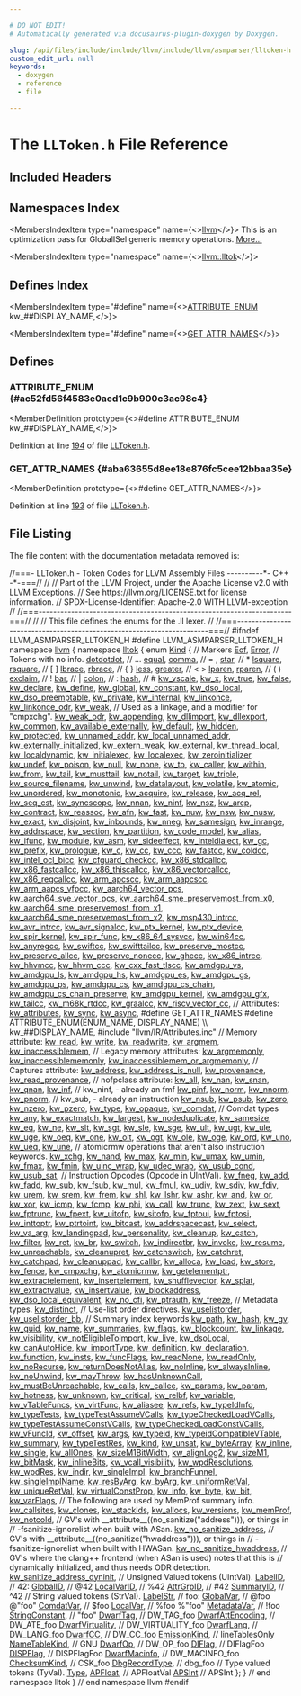 ```yaml
---

# DO NOT EDIT!
# Automatically generated via docusaurus-plugin-doxygen by Doxygen.

slug: /api/files/include/include/llvm/include/llvm/asmparser/lltoken-h
custom_edit_url: null
keywords:
  - doxygen
  - reference
  - file

---
```





# The `LLToken.h` File Reference

<DoxygenPage pluginConfig={pluginConfig}>



## Included Headers

<IncludesList>
<IncludesListItem
  filePath="llvm/IR/Attributes.inc"
  permalink=""
  isLocal="true" />
</IncludesList>

## Namespaces Index

<MembersIndex>

<MembersIndexItem
  type="namespace"
  name={<><a href="/docs/api/namespaces/llvm">llvm</a></>}>
This is an optimization pass for GlobalISel generic memory operations. <a href="/docs/api/namespaces/llvm/#details">More...</a>
</MembersIndexItem>

<MembersIndexItem
  type="namespace"
  name={<><a href="/docs/api/namespaces/llvm/lltok">llvm::lltok</a></>}>
</MembersIndexItem>

</MembersIndex>

## Defines Index

<MembersIndex>

<MembersIndexItem
  type="#define"
  name={<><a href="#ac52fd56f4583e0aed1c9b900c3ac98c4">ATTRIBUTE&#95;ENUM</a>&nbsp;&nbsp;&nbsp;  kw&#95;##DISPLAY&#95;NAME,</>}>
</MembersIndexItem>

<MembersIndexItem
  type="#define"
  name={<><a href="#aba63655d8ee18e876fc5cee12bbaa35e">GET&#95;ATTR&#95;NAMES</a></>}>
</MembersIndexItem>

</MembersIndex>


<SectionDefinition>

## Defines

### ATTRIBUTE&#95;ENUM {#ac52fd56f4583e0aed1c9b900c3ac98c4}

<MemberDefinition
  prototype={<>#define ATTRIBUTE&#95;ENUM&nbsp;&nbsp;&nbsp;  kw&#95;##DISPLAY&#95;NAME,</>}>

Definition at line <a href="#l00194">194</a> of file <a href="/docs/api/files/include/include/llvm/include/llvm/asmparser/lltoken-h">LLToken.h</a>.
</MemberDefinition>

### GET&#95;ATTR&#95;NAMES {#aba63655d8ee18e876fc5cee12bbaa35e}

<MemberDefinition
  prototype={<>#define GET&#95;ATTR&#95;NAMES</>}>

Definition at line <a href="#l00193">193</a> of file <a href="/docs/api/files/include/include/llvm/include/llvm/asmparser/lltoken-h">LLToken.h</a>.
</MemberDefinition>

</SectionDefinition>

## File Listing

The file content with the documentation metadata removed is:

<ProgramListing>

<Link id="l00001" /><CodeLine lineNumber="1"><Highlight kind="comment">//===- LLToken.h - Token Codes for LLVM Assembly Files ----------&#42;- C++ -&#42;-===//</Highlight><Highlight kind="normal"></Highlight></CodeLine>
<Link id="l00002" /><CodeLine lineNumber="2"><Highlight kind="normal"></Highlight><Highlight kind="comment">//</Highlight><Highlight kind="normal"></Highlight></CodeLine>
<Link id="l00003" /><CodeLine lineNumber="3"><Highlight kind="normal"></Highlight><Highlight kind="comment">// Part of the LLVM Project, under the Apache License v2.0 with LLVM Exceptions.</Highlight><Highlight kind="normal"></Highlight></CodeLine>
<Link id="l00004" /><CodeLine lineNumber="4"><Highlight kind="normal"></Highlight><Highlight kind="comment">// See https://llvm.org/LICENSE.txt for license information.</Highlight><Highlight kind="normal"></Highlight></CodeLine>
<Link id="l00005" /><CodeLine lineNumber="5"><Highlight kind="normal"></Highlight><Highlight kind="comment">// SPDX-License-Identifier: Apache-2.0 WITH LLVM-exception</Highlight><Highlight kind="normal"></Highlight></CodeLine>
<Link id="l00006" /><CodeLine lineNumber="6"><Highlight kind="normal"></Highlight><Highlight kind="comment">//</Highlight><Highlight kind="normal"></Highlight></CodeLine>
<Link id="l00007" /><CodeLine lineNumber="7"><Highlight kind="normal"></Highlight><Highlight kind="comment">//===----------------------------------------------------------------------===//</Highlight><Highlight kind="normal"></Highlight></CodeLine>
<Link id="l00008" /><CodeLine lineNumber="8"><Highlight kind="normal"></Highlight><Highlight kind="comment">//</Highlight><Highlight kind="normal"></Highlight></CodeLine>
<Link id="l00009" /><CodeLine lineNumber="9"><Highlight kind="normal"></Highlight><Highlight kind="comment">// This file defines the enums for the .ll lexer.</Highlight><Highlight kind="normal"></Highlight></CodeLine>
<Link id="l00010" /><CodeLine lineNumber="10"><Highlight kind="normal"></Highlight><Highlight kind="comment">//</Highlight><Highlight kind="normal"></Highlight></CodeLine>
<Link id="l00011" /><CodeLine lineNumber="11"><Highlight kind="normal"></Highlight><Highlight kind="comment">//===----------------------------------------------------------------------===//</Highlight><Highlight kind="normal"></Highlight></CodeLine>
<Link id="l00012" /><CodeLine lineNumber="12"><Highlight kind="normal"></Highlight></CodeLine>
<Link id="l00013" /><CodeLine lineNumber="13"><Highlight kind="normal"></Highlight><Highlight kind="preprocessor">#ifndef LLVM&#95;ASMPARSER&#95;LLTOKEN&#95;H</Highlight><Highlight kind="normal"></Highlight></CodeLine>
<Link id="l00014" /><CodeLine lineNumber="14"><Highlight kind="normal"></Highlight><Highlight kind="preprocessor">#define LLVM&#95;ASMPARSER&#95;LLTOKEN&#95;H</Highlight><Highlight kind="normal"></Highlight></CodeLine>
<Link id="l00015" /><CodeLine lineNumber="15"><Highlight kind="normal"></Highlight></CodeLine>
<Link id="l00016" /><CodeLine lineNumber="16"><Highlight kind="normal"></Highlight><Highlight kind="keyword">namespace </Highlight><Highlight kind="normal"><a href="/docs/api/namespaces/llvm">llvm</a> &#123;</Highlight></CodeLine>
<Link id="l00017" /><CodeLine lineNumber="17" lineLink="/docs/api/namespaces/llvm/lltok"><Highlight kind="normal"></Highlight><Highlight kind="keyword">namespace </Highlight><Highlight kind="normal"><a href="/docs/api/namespaces/llvm/lltok">lltok</a> &#123;</Highlight></CodeLine>
<Link id="l00018" /><CodeLine lineNumber="18" lineLink="/docs/api/namespaces/llvm/lltok/#af353621f14cb4b4b3af5ffaff84076b1"><Highlight kind="normal"></Highlight><Highlight kind="keyword">enum</Highlight><Highlight kind="normal"> <a href="/docs/api/namespaces/llvm/lltok/#af353621f14cb4b4b3af5ffaff84076b1">Kind</a> &#123;</Highlight></CodeLine>
<Link id="l00019" /><CodeLine lineNumber="19"><Highlight kind="normal">  </Highlight><Highlight kind="comment">// Markers</Highlight><Highlight kind="normal"></Highlight></CodeLine>
<Link id="l00020" /><CodeLine lineNumber="20" lineLink="/docs/api/namespaces/llvm/lltok/#af353621f14cb4b4b3af5ffaff84076b1a7aeb5b2275fc35a5237b14f4967e3d8f"><Highlight kind="normal">  <a href="/docs/api/namespaces/llvm/lltok/#af353621f14cb4b4b3af5ffaff84076b1a7aeb5b2275fc35a5237b14f4967e3d8f">Eof</a>,</Highlight></CodeLine>
<Link id="l00021" /><CodeLine lineNumber="21" lineLink="/docs/api/namespaces/llvm/lltok/#af353621f14cb4b4b3af5ffaff84076b1a3766a4dce43f4efc7208a749cc7ac605"><Highlight kind="normal">  <a href="/docs/api/namespaces/llvm/lltok/#af353621f14cb4b4b3af5ffaff84076b1a3766a4dce43f4efc7208a749cc7ac605">Error</a>,</Highlight></CodeLine>
<Link id="l00022" /><CodeLine lineNumber="22"><Highlight kind="normal"></Highlight></CodeLine>
<Link id="l00023" /><CodeLine lineNumber="23"><Highlight kind="normal">  </Highlight><Highlight kind="comment">// Tokens with no info.</Highlight><Highlight kind="normal"></Highlight></CodeLine>
<Link id="l00024" /><CodeLine lineNumber="24" lineLink="/docs/api/namespaces/llvm/lltok/#af353621f14cb4b4b3af5ffaff84076b1ae74095c5df9f057af9ae02351f51c64f"><Highlight kind="normal">  <a href="/docs/api/namespaces/llvm/lltok/#af353621f14cb4b4b3af5ffaff84076b1ae74095c5df9f057af9ae02351f51c64f">dotdotdot</a>, </Highlight><Highlight kind="comment">// ...</Highlight><Highlight kind="normal"></Highlight></CodeLine>
<Link id="l00025" /><CodeLine lineNumber="25" lineLink="/docs/api/namespaces/llvm/lltok/#af353621f14cb4b4b3af5ffaff84076b1abf5ba3ee47e95dae362eb24b6d4f48e5"><Highlight kind="normal">  <a href="/docs/api/namespaces/llvm/lltok/#af353621f14cb4b4b3af5ffaff84076b1abf5ba3ee47e95dae362eb24b6d4f48e5">equal</a>,</Highlight></CodeLine>
<Link id="l00026" /><CodeLine lineNumber="26" lineLink="/docs/api/namespaces/llvm/lltok/#af353621f14cb4b4b3af5ffaff84076b1abe4ebbbb6808dd0315af4f9650126437"><Highlight kind="normal">  <a href="/docs/api/namespaces/llvm/lltok/#af353621f14cb4b4b3af5ffaff84076b1abe4ebbbb6808dd0315af4f9650126437">comma</a>, </Highlight><Highlight kind="comment">// =  ,</Highlight><Highlight kind="normal"></Highlight></CodeLine>
<Link id="l00027" /><CodeLine lineNumber="27" lineLink="/docs/api/namespaces/llvm/lltok/#af353621f14cb4b4b3af5ffaff84076b1ae5741ea20832af1b410878cb6a66c30f"><Highlight kind="normal">  <a href="/docs/api/namespaces/llvm/lltok/#af353621f14cb4b4b3af5ffaff84076b1ae5741ea20832af1b410878cb6a66c30f">star</a>,  </Highlight><Highlight kind="comment">// &#42;</Highlight><Highlight kind="normal"></Highlight></CodeLine>
<Link id="l00028" /><CodeLine lineNumber="28" lineLink="/docs/api/namespaces/llvm/lltok/#af353621f14cb4b4b3af5ffaff84076b1ad9b49d359ffad8e3090a4768c18772c6"><Highlight kind="normal">  <a href="/docs/api/namespaces/llvm/lltok/#af353621f14cb4b4b3af5ffaff84076b1ad9b49d359ffad8e3090a4768c18772c6">lsquare</a>,</Highlight></CodeLine>
<Link id="l00029" /><CodeLine lineNumber="29" lineLink="/docs/api/namespaces/llvm/lltok/#af353621f14cb4b4b3af5ffaff84076b1aefbfc5598d3d3ca00d0bf23bb1f2be83"><Highlight kind="normal">  <a href="/docs/api/namespaces/llvm/lltok/#af353621f14cb4b4b3af5ffaff84076b1aefbfc5598d3d3ca00d0bf23bb1f2be83">rsquare</a>, </Highlight><Highlight kind="comment">// &#91;  &#93;</Highlight><Highlight kind="normal"></Highlight></CodeLine>
<Link id="l00030" /><CodeLine lineNumber="30" lineLink="/docs/api/namespaces/llvm/lltok/#af353621f14cb4b4b3af5ffaff84076b1ace074ad9552503e9a42c5891bab7492e"><Highlight kind="normal">  <a href="/docs/api/namespaces/llvm/lltok/#af353621f14cb4b4b3af5ffaff84076b1ace074ad9552503e9a42c5891bab7492e">lbrace</a>,</Highlight></CodeLine>
<Link id="l00031" /><CodeLine lineNumber="31" lineLink="/docs/api/namespaces/llvm/lltok/#af353621f14cb4b4b3af5ffaff84076b1afba92e528bfaaf9b18699467fb6b3fe1"><Highlight kind="normal">  <a href="/docs/api/namespaces/llvm/lltok/#af353621f14cb4b4b3af5ffaff84076b1afba92e528bfaaf9b18699467fb6b3fe1">rbrace</a>, </Highlight><Highlight kind="comment">// &#123;  &#125;</Highlight><Highlight kind="normal"></Highlight></CodeLine>
<Link id="l00032" /><CodeLine lineNumber="32" lineLink="/docs/api/namespaces/llvm/lltok/#af353621f14cb4b4b3af5ffaff84076b1af6b233c12b6971f63e8d302d8cd9d362"><Highlight kind="normal">  <a href="/docs/api/namespaces/llvm/lltok/#af353621f14cb4b4b3af5ffaff84076b1af6b233c12b6971f63e8d302d8cd9d362">less</a>,</Highlight></CodeLine>
<Link id="l00033" /><CodeLine lineNumber="33" lineLink="/docs/api/namespaces/llvm/lltok/#af353621f14cb4b4b3af5ffaff84076b1aca634dcbb25539511ec58ba42865c611"><Highlight kind="normal">  <a href="/docs/api/namespaces/llvm/lltok/#af353621f14cb4b4b3af5ffaff84076b1aca634dcbb25539511ec58ba42865c611">greater</a>, </Highlight><Highlight kind="comment">// &lt;  &gt;</Highlight><Highlight kind="normal"></Highlight></CodeLine>
<Link id="l00034" /><CodeLine lineNumber="34" lineLink="/docs/api/namespaces/llvm/lltok/#af353621f14cb4b4b3af5ffaff84076b1aa9f6b900004b181f4471d8b9d53f0ffc"><Highlight kind="normal">  <a href="/docs/api/namespaces/llvm/lltok/#af353621f14cb4b4b3af5ffaff84076b1aa9f6b900004b181f4471d8b9d53f0ffc">lparen</a>,</Highlight></CodeLine>
<Link id="l00035" /><CodeLine lineNumber="35" lineLink="/docs/api/namespaces/llvm/lltok/#af353621f14cb4b4b3af5ffaff84076b1abd7f7c76fb687485c9ecfa7463316564"><Highlight kind="normal">  <a href="/docs/api/namespaces/llvm/lltok/#af353621f14cb4b4b3af5ffaff84076b1abd7f7c76fb687485c9ecfa7463316564">rparen</a>,  </Highlight><Highlight kind="comment">// (  )</Highlight><Highlight kind="normal"></Highlight></CodeLine>
<Link id="l00036" /><CodeLine lineNumber="36" lineLink="/docs/api/namespaces/llvm/lltok/#af353621f14cb4b4b3af5ffaff84076b1aa711786294f426d57ecdc75b794f1065"><Highlight kind="normal">  <a href="/docs/api/namespaces/llvm/lltok/#af353621f14cb4b4b3af5ffaff84076b1aa711786294f426d57ecdc75b794f1065">exclaim</a>, </Highlight><Highlight kind="comment">// !</Highlight><Highlight kind="normal"></Highlight></CodeLine>
<Link id="l00037" /><CodeLine lineNumber="37" lineLink="/docs/api/namespaces/llvm/lltok/#af353621f14cb4b4b3af5ffaff84076b1a90341ec0034ef3ce30ba4c96acf92173"><Highlight kind="normal">  <a href="/docs/api/namespaces/llvm/lltok/#af353621f14cb4b4b3af5ffaff84076b1a90341ec0034ef3ce30ba4c96acf92173">bar</a>,     </Highlight><Highlight kind="comment">// |</Highlight><Highlight kind="normal"></Highlight></CodeLine>
<Link id="l00038" /><CodeLine lineNumber="38" lineLink="/docs/api/namespaces/llvm/lltok/#af353621f14cb4b4b3af5ffaff84076b1a278edf423664de6b0dcae7af8e0447a1"><Highlight kind="normal">  <a href="/docs/api/namespaces/llvm/lltok/#af353621f14cb4b4b3af5ffaff84076b1a278edf423664de6b0dcae7af8e0447a1">colon</a>,   </Highlight><Highlight kind="comment">// :</Highlight><Highlight kind="normal"></Highlight></CodeLine>
<Link id="l00039" /><CodeLine lineNumber="39" lineLink="/docs/api/namespaces/llvm/lltok/#af353621f14cb4b4b3af5ffaff84076b1a6bd941efdf0dfa54d3abdb829ac86ae4"><Highlight kind="normal">  <a href="/docs/api/namespaces/llvm/lltok/#af353621f14cb4b4b3af5ffaff84076b1a6bd941efdf0dfa54d3abdb829ac86ae4">hash</a>,    </Highlight><Highlight kind="comment">// #</Highlight><Highlight kind="normal"></Highlight></CodeLine>
<Link id="l00040" /><CodeLine lineNumber="40"><Highlight kind="normal"></Highlight></CodeLine>
<Link id="l00041" /><CodeLine lineNumber="41" lineLink="/docs/api/namespaces/llvm/lltok/#af353621f14cb4b4b3af5ffaff84076b1ac5e433dc039f6ab7af228e8136dc27e4"><Highlight kind="normal">  <a href="/docs/api/namespaces/llvm/lltok/#af353621f14cb4b4b3af5ffaff84076b1ac5e433dc039f6ab7af228e8136dc27e4">kw&#95;vscale</a>,</Highlight></CodeLine>
<Link id="l00042" /><CodeLine lineNumber="42" lineLink="/docs/api/namespaces/llvm/lltok/#af353621f14cb4b4b3af5ffaff84076b1af3c07e6a0d180587244deb16d6dad2ab"><Highlight kind="normal">  <a href="/docs/api/namespaces/llvm/lltok/#af353621f14cb4b4b3af5ffaff84076b1af3c07e6a0d180587244deb16d6dad2ab">kw&#95;x</a>,</Highlight></CodeLine>
<Link id="l00043" /><CodeLine lineNumber="43" lineLink="/docs/api/namespaces/llvm/lltok/#af353621f14cb4b4b3af5ffaff84076b1a0e366197164a4728411e0e1828072de6"><Highlight kind="normal">  <a href="/docs/api/namespaces/llvm/lltok/#af353621f14cb4b4b3af5ffaff84076b1a0e366197164a4728411e0e1828072de6">kw&#95;true</a>,</Highlight></CodeLine>
<Link id="l00044" /><CodeLine lineNumber="44" lineLink="/docs/api/namespaces/llvm/lltok/#af353621f14cb4b4b3af5ffaff84076b1a6d70bc322669462be9f9b122df6edf13"><Highlight kind="normal">  <a href="/docs/api/namespaces/llvm/lltok/#af353621f14cb4b4b3af5ffaff84076b1a6d70bc322669462be9f9b122df6edf13">kw&#95;false</a>,</Highlight></CodeLine>
<Link id="l00045" /><CodeLine lineNumber="45" lineLink="/docs/api/namespaces/llvm/lltok/#af353621f14cb4b4b3af5ffaff84076b1a91327a266a2193b1cb5e1d0bb6ccfb7b"><Highlight kind="normal">  <a href="/docs/api/namespaces/llvm/lltok/#af353621f14cb4b4b3af5ffaff84076b1a91327a266a2193b1cb5e1d0bb6ccfb7b">kw&#95;declare</a>,</Highlight></CodeLine>
<Link id="l00046" /><CodeLine lineNumber="46" lineLink="/docs/api/namespaces/llvm/lltok/#af353621f14cb4b4b3af5ffaff84076b1a572a8bdb75c526656a7ab4b188838c1e"><Highlight kind="normal">  <a href="/docs/api/namespaces/llvm/lltok/#af353621f14cb4b4b3af5ffaff84076b1a572a8bdb75c526656a7ab4b188838c1e">kw&#95;define</a>,</Highlight></CodeLine>
<Link id="l00047" /><CodeLine lineNumber="47" lineLink="/docs/api/namespaces/llvm/lltok/#af353621f14cb4b4b3af5ffaff84076b1ae0c7ee3f002c3e72b26bc0f632a709ee"><Highlight kind="normal">  <a href="/docs/api/namespaces/llvm/lltok/#af353621f14cb4b4b3af5ffaff84076b1ae0c7ee3f002c3e72b26bc0f632a709ee">kw&#95;global</a>,</Highlight></CodeLine>
<Link id="l00048" /><CodeLine lineNumber="48" lineLink="/docs/api/namespaces/llvm/lltok/#af353621f14cb4b4b3af5ffaff84076b1a0adbf0b9b338eda8ab9266dce5aac891"><Highlight kind="normal">  <a href="/docs/api/namespaces/llvm/lltok/#af353621f14cb4b4b3af5ffaff84076b1a0adbf0b9b338eda8ab9266dce5aac891">kw&#95;constant</a>,</Highlight></CodeLine>
<Link id="l00049" /><CodeLine lineNumber="49"><Highlight kind="normal"></Highlight></CodeLine>
<Link id="l00050" /><CodeLine lineNumber="50" lineLink="/docs/api/namespaces/llvm/lltok/#af353621f14cb4b4b3af5ffaff84076b1ae0cbcf9a015e5a445328724986fd79f5"><Highlight kind="normal">  <a href="/docs/api/namespaces/llvm/lltok/#af353621f14cb4b4b3af5ffaff84076b1ae0cbcf9a015e5a445328724986fd79f5">kw&#95;dso&#95;local</a>,</Highlight></CodeLine>
<Link id="l00051" /><CodeLine lineNumber="51" lineLink="/docs/api/namespaces/llvm/lltok/#af353621f14cb4b4b3af5ffaff84076b1a0591b7e2b85cbb5910f06fd75c2ecf7a"><Highlight kind="normal">  <a href="/docs/api/namespaces/llvm/lltok/#af353621f14cb4b4b3af5ffaff84076b1a0591b7e2b85cbb5910f06fd75c2ecf7a">kw&#95;dso&#95;preemptable</a>,</Highlight></CodeLine>
<Link id="l00052" /><CodeLine lineNumber="52"><Highlight kind="normal"></Highlight></CodeLine>
<Link id="l00053" /><CodeLine lineNumber="53" lineLink="/docs/api/namespaces/llvm/lltok/#af353621f14cb4b4b3af5ffaff84076b1a3a8aed8a424bcd8de2a699acccadccbf"><Highlight kind="normal">  <a href="/docs/api/namespaces/llvm/lltok/#af353621f14cb4b4b3af5ffaff84076b1a3a8aed8a424bcd8de2a699acccadccbf">kw&#95;private</a>,</Highlight></CodeLine>
<Link id="l00054" /><CodeLine lineNumber="54" lineLink="/docs/api/namespaces/llvm/lltok/#af353621f14cb4b4b3af5ffaff84076b1a11a21e7bfe7c18cdb69f7726798eea0e"><Highlight kind="normal">  <a href="/docs/api/namespaces/llvm/lltok/#af353621f14cb4b4b3af5ffaff84076b1a11a21e7bfe7c18cdb69f7726798eea0e">kw&#95;internal</a>,</Highlight></CodeLine>
<Link id="l00055" /><CodeLine lineNumber="55" lineLink="/docs/api/namespaces/llvm/lltok/#af353621f14cb4b4b3af5ffaff84076b1a1ea06522e5d4bcb19d10a8973474ffac"><Highlight kind="normal">  <a href="/docs/api/namespaces/llvm/lltok/#af353621f14cb4b4b3af5ffaff84076b1a1ea06522e5d4bcb19d10a8973474ffac">kw&#95;linkonce</a>,</Highlight></CodeLine>
<Link id="l00056" /><CodeLine lineNumber="56" lineLink="/docs/api/namespaces/llvm/lltok/#af353621f14cb4b4b3af5ffaff84076b1a43b88d52e4451eba8f1bc5bff46ff748"><Highlight kind="normal">  <a href="/docs/api/namespaces/llvm/lltok/#af353621f14cb4b4b3af5ffaff84076b1a43b88d52e4451eba8f1bc5bff46ff748">kw&#95;linkonce&#95;odr</a>,</Highlight></CodeLine>
<Link id="l00057" /><CodeLine lineNumber="57" lineLink="/docs/api/namespaces/llvm/lltok/#af353621f14cb4b4b3af5ffaff84076b1a2df91eac232a0e7806e8a879837992d5"><Highlight kind="normal">  <a href="/docs/api/namespaces/llvm/lltok/#af353621f14cb4b4b3af5ffaff84076b1a2df91eac232a0e7806e8a879837992d5">kw&#95;weak</a>, </Highlight><Highlight kind="comment">// Used as a linkage, and a modifier for &quot;cmpxchg&quot;.</Highlight><Highlight kind="normal"></Highlight></CodeLine>
<Link id="l00058" /><CodeLine lineNumber="58" lineLink="/docs/api/namespaces/llvm/lltok/#af353621f14cb4b4b3af5ffaff84076b1a79877e4418e132c7b3648b473938d978"><Highlight kind="normal">  <a href="/docs/api/namespaces/llvm/lltok/#af353621f14cb4b4b3af5ffaff84076b1a79877e4418e132c7b3648b473938d978">kw&#95;weak&#95;odr</a>,</Highlight></CodeLine>
<Link id="l00059" /><CodeLine lineNumber="59" lineLink="/docs/api/namespaces/llvm/lltok/#af353621f14cb4b4b3af5ffaff84076b1af1183160f68e281f63fabf22de5ccd32"><Highlight kind="normal">  <a href="/docs/api/namespaces/llvm/lltok/#af353621f14cb4b4b3af5ffaff84076b1af1183160f68e281f63fabf22de5ccd32">kw&#95;appending</a>,</Highlight></CodeLine>
<Link id="l00060" /><CodeLine lineNumber="60" lineLink="/docs/api/namespaces/llvm/lltok/#af353621f14cb4b4b3af5ffaff84076b1a7c57efbf84d265a452f9ece703137d8b"><Highlight kind="normal">  <a href="/docs/api/namespaces/llvm/lltok/#af353621f14cb4b4b3af5ffaff84076b1a7c57efbf84d265a452f9ece703137d8b">kw&#95;dllimport</a>,</Highlight></CodeLine>
<Link id="l00061" /><CodeLine lineNumber="61" lineLink="/docs/api/namespaces/llvm/lltok/#af353621f14cb4b4b3af5ffaff84076b1a4d011e73979cc05a8c4c881767e19f62"><Highlight kind="normal">  <a href="/docs/api/namespaces/llvm/lltok/#af353621f14cb4b4b3af5ffaff84076b1a4d011e73979cc05a8c4c881767e19f62">kw&#95;dllexport</a>,</Highlight></CodeLine>
<Link id="l00062" /><CodeLine lineNumber="62" lineLink="/docs/api/namespaces/llvm/lltok/#af353621f14cb4b4b3af5ffaff84076b1adcb7d44c53142ff56b77d95b7482308e"><Highlight kind="normal">  <a href="/docs/api/namespaces/llvm/lltok/#af353621f14cb4b4b3af5ffaff84076b1adcb7d44c53142ff56b77d95b7482308e">kw&#95;common</a>,</Highlight></CodeLine>
<Link id="l00063" /><CodeLine lineNumber="63" lineLink="/docs/api/namespaces/llvm/lltok/#af353621f14cb4b4b3af5ffaff84076b1ab6df28420b9c5c0c752b58cf802329b2"><Highlight kind="normal">  <a href="/docs/api/namespaces/llvm/lltok/#af353621f14cb4b4b3af5ffaff84076b1ab6df28420b9c5c0c752b58cf802329b2">kw&#95;available&#95;externally</a>,</Highlight></CodeLine>
<Link id="l00064" /><CodeLine lineNumber="64" lineLink="/docs/api/namespaces/llvm/lltok/#af353621f14cb4b4b3af5ffaff84076b1aa072197a3369cb6a0c48d2c61f196ee0"><Highlight kind="normal">  <a href="/docs/api/namespaces/llvm/lltok/#af353621f14cb4b4b3af5ffaff84076b1aa072197a3369cb6a0c48d2c61f196ee0">kw&#95;default</a>,</Highlight></CodeLine>
<Link id="l00065" /><CodeLine lineNumber="65" lineLink="/docs/api/namespaces/llvm/lltok/#af353621f14cb4b4b3af5ffaff84076b1aa62f115f40eba40170b84cc9f5171765"><Highlight kind="normal">  <a href="/docs/api/namespaces/llvm/lltok/#af353621f14cb4b4b3af5ffaff84076b1aa62f115f40eba40170b84cc9f5171765">kw&#95;hidden</a>,</Highlight></CodeLine>
<Link id="l00066" /><CodeLine lineNumber="66" lineLink="/docs/api/namespaces/llvm/lltok/#af353621f14cb4b4b3af5ffaff84076b1a446b72c3bb073340cee3c6c3d981d066"><Highlight kind="normal">  <a href="/docs/api/namespaces/llvm/lltok/#af353621f14cb4b4b3af5ffaff84076b1a446b72c3bb073340cee3c6c3d981d066">kw&#95;protected</a>,</Highlight></CodeLine>
<Link id="l00067" /><CodeLine lineNumber="67" lineLink="/docs/api/namespaces/llvm/lltok/#af353621f14cb4b4b3af5ffaff84076b1a6efaa7fcc432a9c0f22142a740f34091"><Highlight kind="normal">  <a href="/docs/api/namespaces/llvm/lltok/#af353621f14cb4b4b3af5ffaff84076b1a6efaa7fcc432a9c0f22142a740f34091">kw&#95;unnamed&#95;addr</a>,</Highlight></CodeLine>
<Link id="l00068" /><CodeLine lineNumber="68" lineLink="/docs/api/namespaces/llvm/lltok/#af353621f14cb4b4b3af5ffaff84076b1a5e806fa0b61997e363666a0ea39c9495"><Highlight kind="normal">  <a href="/docs/api/namespaces/llvm/lltok/#af353621f14cb4b4b3af5ffaff84076b1a5e806fa0b61997e363666a0ea39c9495">kw&#95;local&#95;unnamed&#95;addr</a>,</Highlight></CodeLine>
<Link id="l00069" /><CodeLine lineNumber="69" lineLink="/docs/api/namespaces/llvm/lltok/#af353621f14cb4b4b3af5ffaff84076b1aa264b7f71ba3aca6c9b251bcff743753"><Highlight kind="normal">  <a href="/docs/api/namespaces/llvm/lltok/#af353621f14cb4b4b3af5ffaff84076b1aa264b7f71ba3aca6c9b251bcff743753">kw&#95;externally&#95;initialized</a>,</Highlight></CodeLine>
<Link id="l00070" /><CodeLine lineNumber="70" lineLink="/docs/api/namespaces/llvm/lltok/#af353621f14cb4b4b3af5ffaff84076b1ab028641b51874f8934d5ede6d56c885d"><Highlight kind="normal">  <a href="/docs/api/namespaces/llvm/lltok/#af353621f14cb4b4b3af5ffaff84076b1ab028641b51874f8934d5ede6d56c885d">kw&#95;extern&#95;weak</a>,</Highlight></CodeLine>
<Link id="l00071" /><CodeLine lineNumber="71" lineLink="/docs/api/namespaces/llvm/lltok/#af353621f14cb4b4b3af5ffaff84076b1a5bf55c2e627123f19c3a18d83bc66b7d"><Highlight kind="normal">  <a href="/docs/api/namespaces/llvm/lltok/#af353621f14cb4b4b3af5ffaff84076b1a5bf55c2e627123f19c3a18d83bc66b7d">kw&#95;external</a>,</Highlight></CodeLine>
<Link id="l00072" /><CodeLine lineNumber="72" lineLink="/docs/api/namespaces/llvm/lltok/#af353621f14cb4b4b3af5ffaff84076b1aaf8c860fc3016f6e1fc014fa451a048f"><Highlight kind="normal">  <a href="/docs/api/namespaces/llvm/lltok/#af353621f14cb4b4b3af5ffaff84076b1aaf8c860fc3016f6e1fc014fa451a048f">kw&#95;thread&#95;local</a>,</Highlight></CodeLine>
<Link id="l00073" /><CodeLine lineNumber="73" lineLink="/docs/api/namespaces/llvm/lltok/#af353621f14cb4b4b3af5ffaff84076b1acdb0c06fa63215b72c405d7b5bd6b646"><Highlight kind="normal">  <a href="/docs/api/namespaces/llvm/lltok/#af353621f14cb4b4b3af5ffaff84076b1acdb0c06fa63215b72c405d7b5bd6b646">kw&#95;localdynamic</a>,</Highlight></CodeLine>
<Link id="l00074" /><CodeLine lineNumber="74" lineLink="/docs/api/namespaces/llvm/lltok/#af353621f14cb4b4b3af5ffaff84076b1a0e3f430cc364f73e2205321a54cc3421"><Highlight kind="normal">  <a href="/docs/api/namespaces/llvm/lltok/#af353621f14cb4b4b3af5ffaff84076b1a0e3f430cc364f73e2205321a54cc3421">kw&#95;initialexec</a>,</Highlight></CodeLine>
<Link id="l00075" /><CodeLine lineNumber="75" lineLink="/docs/api/namespaces/llvm/lltok/#af353621f14cb4b4b3af5ffaff84076b1a36be94891c8a047061c2782c2b72d3c2"><Highlight kind="normal">  <a href="/docs/api/namespaces/llvm/lltok/#af353621f14cb4b4b3af5ffaff84076b1a36be94891c8a047061c2782c2b72d3c2">kw&#95;localexec</a>,</Highlight></CodeLine>
<Link id="l00076" /><CodeLine lineNumber="76" lineLink="/docs/api/namespaces/llvm/lltok/#af353621f14cb4b4b3af5ffaff84076b1a6c2d42dca3e7158609c445fd146a8ffb"><Highlight kind="normal">  <a href="/docs/api/namespaces/llvm/lltok/#af353621f14cb4b4b3af5ffaff84076b1a6c2d42dca3e7158609c445fd146a8ffb">kw&#95;zeroinitializer</a>,</Highlight></CodeLine>
<Link id="l00077" /><CodeLine lineNumber="77" lineLink="/docs/api/namespaces/llvm/lltok/#af353621f14cb4b4b3af5ffaff84076b1ae1a0fdbffcd4e0d7495aa4c1b6b97639"><Highlight kind="normal">  <a href="/docs/api/namespaces/llvm/lltok/#af353621f14cb4b4b3af5ffaff84076b1ae1a0fdbffcd4e0d7495aa4c1b6b97639">kw&#95;undef</a>,</Highlight></CodeLine>
<Link id="l00078" /><CodeLine lineNumber="78" lineLink="/docs/api/namespaces/llvm/lltok/#af353621f14cb4b4b3af5ffaff84076b1af005b78de63f378d7aa9e0c40726816b"><Highlight kind="normal">  <a href="/docs/api/namespaces/llvm/lltok/#af353621f14cb4b4b3af5ffaff84076b1af005b78de63f378d7aa9e0c40726816b">kw&#95;poison</a>,</Highlight></CodeLine>
<Link id="l00079" /><CodeLine lineNumber="79" lineLink="/docs/api/namespaces/llvm/lltok/#af353621f14cb4b4b3af5ffaff84076b1ae70b2db121a3e6353649277dbd1ff628"><Highlight kind="normal">  <a href="/docs/api/namespaces/llvm/lltok/#af353621f14cb4b4b3af5ffaff84076b1ae70b2db121a3e6353649277dbd1ff628">kw&#95;null</a>,</Highlight></CodeLine>
<Link id="l00080" /><CodeLine lineNumber="80" lineLink="/docs/api/namespaces/llvm/lltok/#af353621f14cb4b4b3af5ffaff84076b1a979bba312692fc126fd1dfccdf2ed1c5"><Highlight kind="normal">  <a href="/docs/api/namespaces/llvm/lltok/#af353621f14cb4b4b3af5ffaff84076b1a979bba312692fc126fd1dfccdf2ed1c5">kw&#95;none</a>,</Highlight></CodeLine>
<Link id="l00081" /><CodeLine lineNumber="81" lineLink="/docs/api/namespaces/llvm/lltok/#af353621f14cb4b4b3af5ffaff84076b1a5c0927e29f1573ae344a81c4047b2eaf"><Highlight kind="normal">  <a href="/docs/api/namespaces/llvm/lltok/#af353621f14cb4b4b3af5ffaff84076b1a5c0927e29f1573ae344a81c4047b2eaf">kw&#95;to</a>,</Highlight></CodeLine>
<Link id="l00082" /><CodeLine lineNumber="82" lineLink="/docs/api/namespaces/llvm/lltok/#af353621f14cb4b4b3af5ffaff84076b1ac59b8b589c16ef03df031ff3bf9cdc1f"><Highlight kind="normal">  <a href="/docs/api/namespaces/llvm/lltok/#af353621f14cb4b4b3af5ffaff84076b1ac59b8b589c16ef03df031ff3bf9cdc1f">kw&#95;caller</a>,</Highlight></CodeLine>
<Link id="l00083" /><CodeLine lineNumber="83" lineLink="/docs/api/namespaces/llvm/lltok/#af353621f14cb4b4b3af5ffaff84076b1aad1873853429420b1ff8382d54c783e9"><Highlight kind="normal">  <a href="/docs/api/namespaces/llvm/lltok/#af353621f14cb4b4b3af5ffaff84076b1aad1873853429420b1ff8382d54c783e9">kw&#95;within</a>,</Highlight></CodeLine>
<Link id="l00084" /><CodeLine lineNumber="84" lineLink="/docs/api/namespaces/llvm/lltok/#af353621f14cb4b4b3af5ffaff84076b1a68dfed01dbd61e372f16565f0e965d05"><Highlight kind="normal">  <a href="/docs/api/namespaces/llvm/lltok/#af353621f14cb4b4b3af5ffaff84076b1a68dfed01dbd61e372f16565f0e965d05">kw&#95;from</a>,</Highlight></CodeLine>
<Link id="l00085" /><CodeLine lineNumber="85" lineLink="/docs/api/namespaces/llvm/lltok/#af353621f14cb4b4b3af5ffaff84076b1a2710829e2624b5acbc87a869ec741d36"><Highlight kind="normal">  <a href="/docs/api/namespaces/llvm/lltok/#af353621f14cb4b4b3af5ffaff84076b1a2710829e2624b5acbc87a869ec741d36">kw&#95;tail</a>,</Highlight></CodeLine>
<Link id="l00086" /><CodeLine lineNumber="86" lineLink="/docs/api/namespaces/llvm/lltok/#af353621f14cb4b4b3af5ffaff84076b1afd2a54772ced3d3df96be090156e8252"><Highlight kind="normal">  <a href="/docs/api/namespaces/llvm/lltok/#af353621f14cb4b4b3af5ffaff84076b1afd2a54772ced3d3df96be090156e8252">kw&#95;musttail</a>,</Highlight></CodeLine>
<Link id="l00087" /><CodeLine lineNumber="87" lineLink="/docs/api/namespaces/llvm/lltok/#af353621f14cb4b4b3af5ffaff84076b1a1d48c9522c26c06aabbcfa2cb10bbded"><Highlight kind="normal">  <a href="/docs/api/namespaces/llvm/lltok/#af353621f14cb4b4b3af5ffaff84076b1a1d48c9522c26c06aabbcfa2cb10bbded">kw&#95;notail</a>,</Highlight></CodeLine>
<Link id="l00088" /><CodeLine lineNumber="88" lineLink="/docs/api/namespaces/llvm/lltok/#af353621f14cb4b4b3af5ffaff84076b1ac704215979a560df0d9c3de242a3a988"><Highlight kind="normal">  <a href="/docs/api/namespaces/llvm/lltok/#af353621f14cb4b4b3af5ffaff84076b1ac704215979a560df0d9c3de242a3a988">kw&#95;target</a>,</Highlight></CodeLine>
<Link id="l00089" /><CodeLine lineNumber="89" lineLink="/docs/api/namespaces/llvm/lltok/#af353621f14cb4b4b3af5ffaff84076b1aaf06c59562f22e57930853c59d9919c3"><Highlight kind="normal">  <a href="/docs/api/namespaces/llvm/lltok/#af353621f14cb4b4b3af5ffaff84076b1aaf06c59562f22e57930853c59d9919c3">kw&#95;triple</a>,</Highlight></CodeLine>
<Link id="l00090" /><CodeLine lineNumber="90" lineLink="/docs/api/namespaces/llvm/lltok/#af353621f14cb4b4b3af5ffaff84076b1a81ca9e309fe937d4a2781e0a7d6fbc35"><Highlight kind="normal">  <a href="/docs/api/namespaces/llvm/lltok/#af353621f14cb4b4b3af5ffaff84076b1a81ca9e309fe937d4a2781e0a7d6fbc35">kw&#95;source&#95;filename</a>,</Highlight></CodeLine>
<Link id="l00091" /><CodeLine lineNumber="91" lineLink="/docs/api/namespaces/llvm/lltok/#af353621f14cb4b4b3af5ffaff84076b1a6657aa8b06550dc39061de9863c88825"><Highlight kind="normal">  <a href="/docs/api/namespaces/llvm/lltok/#af353621f14cb4b4b3af5ffaff84076b1a6657aa8b06550dc39061de9863c88825">kw&#95;unwind</a>,</Highlight></CodeLine>
<Link id="l00092" /><CodeLine lineNumber="92" lineLink="/docs/api/namespaces/llvm/lltok/#af353621f14cb4b4b3af5ffaff84076b1a1814f1e79fe3ac09ab970aedd5cc2afa"><Highlight kind="normal">  <a href="/docs/api/namespaces/llvm/lltok/#af353621f14cb4b4b3af5ffaff84076b1a1814f1e79fe3ac09ab970aedd5cc2afa">kw&#95;datalayout</a>,</Highlight></CodeLine>
<Link id="l00093" /><CodeLine lineNumber="93" lineLink="/docs/api/namespaces/llvm/lltok/#af353621f14cb4b4b3af5ffaff84076b1a9d041afa5039be7f966a43b16de9fbee"><Highlight kind="normal">  <a href="/docs/api/namespaces/llvm/lltok/#af353621f14cb4b4b3af5ffaff84076b1a9d041afa5039be7f966a43b16de9fbee">kw&#95;volatile</a>,</Highlight></CodeLine>
<Link id="l00094" /><CodeLine lineNumber="94" lineLink="/docs/api/namespaces/llvm/lltok/#af353621f14cb4b4b3af5ffaff84076b1a540ca33802fcaa51281adf490ed88684"><Highlight kind="normal">  <a href="/docs/api/namespaces/llvm/lltok/#af353621f14cb4b4b3af5ffaff84076b1a540ca33802fcaa51281adf490ed88684">kw&#95;atomic</a>,</Highlight></CodeLine>
<Link id="l00095" /><CodeLine lineNumber="95" lineLink="/docs/api/namespaces/llvm/lltok/#af353621f14cb4b4b3af5ffaff84076b1a3282648f5be864d2012e696c146c728f"><Highlight kind="normal">  <a href="/docs/api/namespaces/llvm/lltok/#af353621f14cb4b4b3af5ffaff84076b1a3282648f5be864d2012e696c146c728f">kw&#95;unordered</a>,</Highlight></CodeLine>
<Link id="l00096" /><CodeLine lineNumber="96" lineLink="/docs/api/namespaces/llvm/lltok/#af353621f14cb4b4b3af5ffaff84076b1ac03cf26929810521392b4c1a4be554d3"><Highlight kind="normal">  <a href="/docs/api/namespaces/llvm/lltok/#af353621f14cb4b4b3af5ffaff84076b1ac03cf26929810521392b4c1a4be554d3">kw&#95;monotonic</a>,</Highlight></CodeLine>
<Link id="l00097" /><CodeLine lineNumber="97" lineLink="/docs/api/namespaces/llvm/lltok/#af353621f14cb4b4b3af5ffaff84076b1a01ddc2a1304bb656de3cdf886209cb75"><Highlight kind="normal">  <a href="/docs/api/namespaces/llvm/lltok/#af353621f14cb4b4b3af5ffaff84076b1a01ddc2a1304bb656de3cdf886209cb75">kw&#95;acquire</a>,</Highlight></CodeLine>
<Link id="l00098" /><CodeLine lineNumber="98" lineLink="/docs/api/namespaces/llvm/lltok/#af353621f14cb4b4b3af5ffaff84076b1ae290875ffbf83190813b26fc43e09198"><Highlight kind="normal">  <a href="/docs/api/namespaces/llvm/lltok/#af353621f14cb4b4b3af5ffaff84076b1ae290875ffbf83190813b26fc43e09198">kw&#95;release</a>,</Highlight></CodeLine>
<Link id="l00099" /><CodeLine lineNumber="99" lineLink="/docs/api/namespaces/llvm/lltok/#af353621f14cb4b4b3af5ffaff84076b1a3c9ff579d9acd9062ac2464cf7e7b9e9"><Highlight kind="normal">  <a href="/docs/api/namespaces/llvm/lltok/#af353621f14cb4b4b3af5ffaff84076b1a3c9ff579d9acd9062ac2464cf7e7b9e9">kw&#95;acq&#95;rel</a>,</Highlight></CodeLine>
<Link id="l00100" /><CodeLine lineNumber="100" lineLink="/docs/api/namespaces/llvm/lltok/#af353621f14cb4b4b3af5ffaff84076b1a65c8c8aaa43c669a6d19f89906c24f29"><Highlight kind="normal">  <a href="/docs/api/namespaces/llvm/lltok/#af353621f14cb4b4b3af5ffaff84076b1a65c8c8aaa43c669a6d19f89906c24f29">kw&#95;seq&#95;cst</a>,</Highlight></CodeLine>
<Link id="l00101" /><CodeLine lineNumber="101" lineLink="/docs/api/namespaces/llvm/lltok/#af353621f14cb4b4b3af5ffaff84076b1a80e5c1bf0f4356511f2e89ff89453f87"><Highlight kind="normal">  <a href="/docs/api/namespaces/llvm/lltok/#af353621f14cb4b4b3af5ffaff84076b1a80e5c1bf0f4356511f2e89ff89453f87">kw&#95;syncscope</a>,</Highlight></CodeLine>
<Link id="l00102" /><CodeLine lineNumber="102" lineLink="/docs/api/namespaces/llvm/lltok/#af353621f14cb4b4b3af5ffaff84076b1a6599de0e93690a85860e44bb389836c7"><Highlight kind="normal">  <a href="/docs/api/namespaces/llvm/lltok/#af353621f14cb4b4b3af5ffaff84076b1a6599de0e93690a85860e44bb389836c7">kw&#95;nnan</a>,</Highlight></CodeLine>
<Link id="l00103" /><CodeLine lineNumber="103" lineLink="/docs/api/namespaces/llvm/lltok/#af353621f14cb4b4b3af5ffaff84076b1acceffabdbc4feafbda488564dff9eb01"><Highlight kind="normal">  <a href="/docs/api/namespaces/llvm/lltok/#af353621f14cb4b4b3af5ffaff84076b1acceffabdbc4feafbda488564dff9eb01">kw&#95;ninf</a>,</Highlight></CodeLine>
<Link id="l00104" /><CodeLine lineNumber="104" lineLink="/docs/api/namespaces/llvm/lltok/#af353621f14cb4b4b3af5ffaff84076b1a38f6bff258cdbe0250623d40fb743999"><Highlight kind="normal">  <a href="/docs/api/namespaces/llvm/lltok/#af353621f14cb4b4b3af5ffaff84076b1a38f6bff258cdbe0250623d40fb743999">kw&#95;nsz</a>,</Highlight></CodeLine>
<Link id="l00105" /><CodeLine lineNumber="105" lineLink="/docs/api/namespaces/llvm/lltok/#af353621f14cb4b4b3af5ffaff84076b1a53bc831b94e8d61e822a1567f27e67fd"><Highlight kind="normal">  <a href="/docs/api/namespaces/llvm/lltok/#af353621f14cb4b4b3af5ffaff84076b1a53bc831b94e8d61e822a1567f27e67fd">kw&#95;arcp</a>,</Highlight></CodeLine>
<Link id="l00106" /><CodeLine lineNumber="106" lineLink="/docs/api/namespaces/llvm/lltok/#af353621f14cb4b4b3af5ffaff84076b1a449bce2aae940548c4343e847783a568"><Highlight kind="normal">  <a href="/docs/api/namespaces/llvm/lltok/#af353621f14cb4b4b3af5ffaff84076b1a449bce2aae940548c4343e847783a568">kw&#95;contract</a>,</Highlight></CodeLine>
<Link id="l00107" /><CodeLine lineNumber="107" lineLink="/docs/api/namespaces/llvm/lltok/#af353621f14cb4b4b3af5ffaff84076b1a3f717a2c0b42fc74e4ad05fba3ded51c"><Highlight kind="normal">  <a href="/docs/api/namespaces/llvm/lltok/#af353621f14cb4b4b3af5ffaff84076b1a3f717a2c0b42fc74e4ad05fba3ded51c">kw&#95;reassoc</a>,</Highlight></CodeLine>
<Link id="l00108" /><CodeLine lineNumber="108" lineLink="/docs/api/namespaces/llvm/lltok/#af353621f14cb4b4b3af5ffaff84076b1ae779d2e4bb4df5ef9f4c3c262203f491"><Highlight kind="normal">  <a href="/docs/api/namespaces/llvm/lltok/#af353621f14cb4b4b3af5ffaff84076b1ae779d2e4bb4df5ef9f4c3c262203f491">kw&#95;afn</a>,</Highlight></CodeLine>
<Link id="l00109" /><CodeLine lineNumber="109" lineLink="/docs/api/namespaces/llvm/lltok/#af353621f14cb4b4b3af5ffaff84076b1a53390a3b327b7c9d3d5333709dc6a006"><Highlight kind="normal">  <a href="/docs/api/namespaces/llvm/lltok/#af353621f14cb4b4b3af5ffaff84076b1a53390a3b327b7c9d3d5333709dc6a006">kw&#95;fast</a>,</Highlight></CodeLine>
<Link id="l00110" /><CodeLine lineNumber="110" lineLink="/docs/api/namespaces/llvm/lltok/#af353621f14cb4b4b3af5ffaff84076b1ab3c60dbf55546490d4fda7ce0734ee67"><Highlight kind="normal">  <a href="/docs/api/namespaces/llvm/lltok/#af353621f14cb4b4b3af5ffaff84076b1ab3c60dbf55546490d4fda7ce0734ee67">kw&#95;nuw</a>,</Highlight></CodeLine>
<Link id="l00111" /><CodeLine lineNumber="111" lineLink="/docs/api/namespaces/llvm/lltok/#af353621f14cb4b4b3af5ffaff84076b1a0162fd91f43fb7ddfda4482214b5c8e2"><Highlight kind="normal">  <a href="/docs/api/namespaces/llvm/lltok/#af353621f14cb4b4b3af5ffaff84076b1a0162fd91f43fb7ddfda4482214b5c8e2">kw&#95;nsw</a>,</Highlight></CodeLine>
<Link id="l00112" /><CodeLine lineNumber="112" lineLink="/docs/api/namespaces/llvm/lltok/#af353621f14cb4b4b3af5ffaff84076b1af5de42a7acab3ee48cee18ec0aa91939"><Highlight kind="normal">  <a href="/docs/api/namespaces/llvm/lltok/#af353621f14cb4b4b3af5ffaff84076b1af5de42a7acab3ee48cee18ec0aa91939">kw&#95;nusw</a>,</Highlight></CodeLine>
<Link id="l00113" /><CodeLine lineNumber="113" lineLink="/docs/api/namespaces/llvm/lltok/#af353621f14cb4b4b3af5ffaff84076b1a877677dc9f1741843ae0f1d4bce0acab"><Highlight kind="normal">  <a href="/docs/api/namespaces/llvm/lltok/#af353621f14cb4b4b3af5ffaff84076b1a877677dc9f1741843ae0f1d4bce0acab">kw&#95;exact</a>,</Highlight></CodeLine>
<Link id="l00114" /><CodeLine lineNumber="114" lineLink="/docs/api/namespaces/llvm/lltok/#af353621f14cb4b4b3af5ffaff84076b1a2eb8ae8258300ed191d75b4c400bd69b"><Highlight kind="normal">  <a href="/docs/api/namespaces/llvm/lltok/#af353621f14cb4b4b3af5ffaff84076b1a2eb8ae8258300ed191d75b4c400bd69b">kw&#95;disjoint</a>,</Highlight></CodeLine>
<Link id="l00115" /><CodeLine lineNumber="115" lineLink="/docs/api/namespaces/llvm/lltok/#af353621f14cb4b4b3af5ffaff84076b1a53f0e6e39dfe7cb9cc83c2527ed286fa"><Highlight kind="normal">  <a href="/docs/api/namespaces/llvm/lltok/#af353621f14cb4b4b3af5ffaff84076b1a53f0e6e39dfe7cb9cc83c2527ed286fa">kw&#95;inbounds</a>,</Highlight></CodeLine>
<Link id="l00116" /><CodeLine lineNumber="116" lineLink="/docs/api/namespaces/llvm/lltok/#af353621f14cb4b4b3af5ffaff84076b1a6806cce763628ee654abeea68a23c457"><Highlight kind="normal">  <a href="/docs/api/namespaces/llvm/lltok/#af353621f14cb4b4b3af5ffaff84076b1a6806cce763628ee654abeea68a23c457">kw&#95;nneg</a>,</Highlight></CodeLine>
<Link id="l00117" /><CodeLine lineNumber="117" lineLink="/docs/api/namespaces/llvm/lltok/#af353621f14cb4b4b3af5ffaff84076b1a48890f0272149b4be430af0c27fb6d48"><Highlight kind="normal">  <a href="/docs/api/namespaces/llvm/lltok/#af353621f14cb4b4b3af5ffaff84076b1a48890f0272149b4be430af0c27fb6d48">kw&#95;samesign</a>,</Highlight></CodeLine>
<Link id="l00118" /><CodeLine lineNumber="118" lineLink="/docs/api/namespaces/llvm/lltok/#af353621f14cb4b4b3af5ffaff84076b1a8435adc857352b01b0a6f4117c3857d3"><Highlight kind="normal">  <a href="/docs/api/namespaces/llvm/lltok/#af353621f14cb4b4b3af5ffaff84076b1a8435adc857352b01b0a6f4117c3857d3">kw&#95;inrange</a>,</Highlight></CodeLine>
<Link id="l00119" /><CodeLine lineNumber="119" lineLink="/docs/api/namespaces/llvm/lltok/#af353621f14cb4b4b3af5ffaff84076b1ae258160ceab470b74b49e43c46661899"><Highlight kind="normal">  <a href="/docs/api/namespaces/llvm/lltok/#af353621f14cb4b4b3af5ffaff84076b1ae258160ceab470b74b49e43c46661899">kw&#95;addrspace</a>,</Highlight></CodeLine>
<Link id="l00120" /><CodeLine lineNumber="120" lineLink="/docs/api/namespaces/llvm/lltok/#af353621f14cb4b4b3af5ffaff84076b1aad7eee1c3c51f189845c7c8e9b3c2be0"><Highlight kind="normal">  <a href="/docs/api/namespaces/llvm/lltok/#af353621f14cb4b4b3af5ffaff84076b1aad7eee1c3c51f189845c7c8e9b3c2be0">kw&#95;section</a>,</Highlight></CodeLine>
<Link id="l00121" /><CodeLine lineNumber="121" lineLink="/docs/api/namespaces/llvm/lltok/#af353621f14cb4b4b3af5ffaff84076b1a2b21c426d6d06dd01986b3b797770a9c"><Highlight kind="normal">  <a href="/docs/api/namespaces/llvm/lltok/#af353621f14cb4b4b3af5ffaff84076b1a2b21c426d6d06dd01986b3b797770a9c">kw&#95;partition</a>,</Highlight></CodeLine>
<Link id="l00122" /><CodeLine lineNumber="122" lineLink="/docs/api/namespaces/llvm/lltok/#af353621f14cb4b4b3af5ffaff84076b1ac8f07d547055e080b298b207883c1ccf"><Highlight kind="normal">  <a href="/docs/api/namespaces/llvm/lltok/#af353621f14cb4b4b3af5ffaff84076b1ac8f07d547055e080b298b207883c1ccf">kw&#95;code&#95;model</a>,</Highlight></CodeLine>
<Link id="l00123" /><CodeLine lineNumber="123" lineLink="/docs/api/namespaces/llvm/lltok/#af353621f14cb4b4b3af5ffaff84076b1ad29a28659c54c445d6ca5a4b95ef5cd4"><Highlight kind="normal">  <a href="/docs/api/namespaces/llvm/lltok/#af353621f14cb4b4b3af5ffaff84076b1ad29a28659c54c445d6ca5a4b95ef5cd4">kw&#95;alias</a>,</Highlight></CodeLine>
<Link id="l00124" /><CodeLine lineNumber="124" lineLink="/docs/api/namespaces/llvm/lltok/#af353621f14cb4b4b3af5ffaff84076b1acae70d735ae180942c67cc4cf32032e2"><Highlight kind="normal">  <a href="/docs/api/namespaces/llvm/lltok/#af353621f14cb4b4b3af5ffaff84076b1acae70d735ae180942c67cc4cf32032e2">kw&#95;ifunc</a>,</Highlight></CodeLine>
<Link id="l00125" /><CodeLine lineNumber="125" lineLink="/docs/api/namespaces/llvm/lltok/#af353621f14cb4b4b3af5ffaff84076b1a265d44896dc23139e75cdb96d6923f41"><Highlight kind="normal">  <a href="/docs/api/namespaces/llvm/lltok/#af353621f14cb4b4b3af5ffaff84076b1a265d44896dc23139e75cdb96d6923f41">kw&#95;module</a>,</Highlight></CodeLine>
<Link id="l00126" /><CodeLine lineNumber="126" lineLink="/docs/api/namespaces/llvm/lltok/#af353621f14cb4b4b3af5ffaff84076b1ac2eafc8326be5e1290b218aa7aec5712"><Highlight kind="normal">  <a href="/docs/api/namespaces/llvm/lltok/#af353621f14cb4b4b3af5ffaff84076b1ac2eafc8326be5e1290b218aa7aec5712">kw&#95;asm</a>,</Highlight></CodeLine>
<Link id="l00127" /><CodeLine lineNumber="127" lineLink="/docs/api/namespaces/llvm/lltok/#af353621f14cb4b4b3af5ffaff84076b1ad6782b68342711e7d31e4b76141edc9d"><Highlight kind="normal">  <a href="/docs/api/namespaces/llvm/lltok/#af353621f14cb4b4b3af5ffaff84076b1ad6782b68342711e7d31e4b76141edc9d">kw&#95;sideeffect</a>,</Highlight></CodeLine>
<Link id="l00128" /><CodeLine lineNumber="128" lineLink="/docs/api/namespaces/llvm/lltok/#af353621f14cb4b4b3af5ffaff84076b1a09f24f5b6e07f7120a98f6f384b7e234"><Highlight kind="normal">  <a href="/docs/api/namespaces/llvm/lltok/#af353621f14cb4b4b3af5ffaff84076b1a09f24f5b6e07f7120a98f6f384b7e234">kw&#95;inteldialect</a>,</Highlight></CodeLine>
<Link id="l00129" /><CodeLine lineNumber="129" lineLink="/docs/api/namespaces/llvm/lltok/#af353621f14cb4b4b3af5ffaff84076b1ac5d6cc7e04c200c0002c08afb2975c1e"><Highlight kind="normal">  <a href="/docs/api/namespaces/llvm/lltok/#af353621f14cb4b4b3af5ffaff84076b1ac5d6cc7e04c200c0002c08afb2975c1e">kw&#95;gc</a>,</Highlight></CodeLine>
<Link id="l00130" /><CodeLine lineNumber="130" lineLink="/docs/api/namespaces/llvm/lltok/#af353621f14cb4b4b3af5ffaff84076b1ab9fd55306d658a8314a2a5dba7cb04bf"><Highlight kind="normal">  <a href="/docs/api/namespaces/llvm/lltok/#af353621f14cb4b4b3af5ffaff84076b1ab9fd55306d658a8314a2a5dba7cb04bf">kw&#95;prefix</a>,</Highlight></CodeLine>
<Link id="l00131" /><CodeLine lineNumber="131" lineLink="/docs/api/namespaces/llvm/lltok/#af353621f14cb4b4b3af5ffaff84076b1aec6b456bcc9020cdda709222f2819d77"><Highlight kind="normal">  <a href="/docs/api/namespaces/llvm/lltok/#af353621f14cb4b4b3af5ffaff84076b1aec6b456bcc9020cdda709222f2819d77">kw&#95;prologue</a>,</Highlight></CodeLine>
<Link id="l00132" /><CodeLine lineNumber="132" lineLink="/docs/api/namespaces/llvm/lltok/#af353621f14cb4b4b3af5ffaff84076b1aa6ca0dddbafcaac3bdad6218f18c35f5"><Highlight kind="normal">  <a href="/docs/api/namespaces/llvm/lltok/#af353621f14cb4b4b3af5ffaff84076b1aa6ca0dddbafcaac3bdad6218f18c35f5">kw&#95;c</a>,</Highlight></CodeLine>
<Link id="l00133" /><CodeLine lineNumber="133"><Highlight kind="normal"></Highlight></CodeLine>
<Link id="l00134" /><CodeLine lineNumber="134" lineLink="/docs/api/namespaces/llvm/lltok/#af353621f14cb4b4b3af5ffaff84076b1ae322a16a921cc3848169e67f29302402"><Highlight kind="normal">  <a href="/docs/api/namespaces/llvm/lltok/#af353621f14cb4b4b3af5ffaff84076b1ae322a16a921cc3848169e67f29302402">kw&#95;cc</a>,</Highlight></CodeLine>
<Link id="l00135" /><CodeLine lineNumber="135" lineLink="/docs/api/namespaces/llvm/lltok/#af353621f14cb4b4b3af5ffaff84076b1ac82b3b3290ea6dbd8ba9dbbc2622fe59"><Highlight kind="normal">  <a href="/docs/api/namespaces/llvm/lltok/#af353621f14cb4b4b3af5ffaff84076b1ac82b3b3290ea6dbd8ba9dbbc2622fe59">kw&#95;ccc</a>,</Highlight></CodeLine>
<Link id="l00136" /><CodeLine lineNumber="136" lineLink="/docs/api/namespaces/llvm/lltok/#af353621f14cb4b4b3af5ffaff84076b1ad582cc8d22eb834302026a6bca29a527"><Highlight kind="normal">  <a href="/docs/api/namespaces/llvm/lltok/#af353621f14cb4b4b3af5ffaff84076b1ad582cc8d22eb834302026a6bca29a527">kw&#95;fastcc</a>,</Highlight></CodeLine>
<Link id="l00137" /><CodeLine lineNumber="137" lineLink="/docs/api/namespaces/llvm/lltok/#af353621f14cb4b4b3af5ffaff84076b1a59615d14a653b723e1816f0ef8906ffe"><Highlight kind="normal">  <a href="/docs/api/namespaces/llvm/lltok/#af353621f14cb4b4b3af5ffaff84076b1a59615d14a653b723e1816f0ef8906ffe">kw&#95;coldcc</a>,</Highlight></CodeLine>
<Link id="l00138" /><CodeLine lineNumber="138" lineLink="/docs/api/namespaces/llvm/lltok/#af353621f14cb4b4b3af5ffaff84076b1adf2d862f96f7ecd3bfe610ba70fea2cf"><Highlight kind="normal">  <a href="/docs/api/namespaces/llvm/lltok/#af353621f14cb4b4b3af5ffaff84076b1adf2d862f96f7ecd3bfe610ba70fea2cf">kw&#95;intel&#95;ocl&#95;bicc</a>,</Highlight></CodeLine>
<Link id="l00139" /><CodeLine lineNumber="139" lineLink="/docs/api/namespaces/llvm/lltok/#af353621f14cb4b4b3af5ffaff84076b1a375d3553fc996beb46540ce64e8619d0"><Highlight kind="normal">  <a href="/docs/api/namespaces/llvm/lltok/#af353621f14cb4b4b3af5ffaff84076b1a375d3553fc996beb46540ce64e8619d0">kw&#95;cfguard&#95;checkcc</a>,</Highlight></CodeLine>
<Link id="l00140" /><CodeLine lineNumber="140" lineLink="/docs/api/namespaces/llvm/lltok/#af353621f14cb4b4b3af5ffaff84076b1a0a8a1a5dc7f17f517bec21185a4976f0"><Highlight kind="normal">  <a href="/docs/api/namespaces/llvm/lltok/#af353621f14cb4b4b3af5ffaff84076b1a0a8a1a5dc7f17f517bec21185a4976f0">kw&#95;x86&#95;stdcallcc</a>,</Highlight></CodeLine>
<Link id="l00141" /><CodeLine lineNumber="141" lineLink="/docs/api/namespaces/llvm/lltok/#af353621f14cb4b4b3af5ffaff84076b1a27b10e331aa4f724dee649e4a9a704aa"><Highlight kind="normal">  <a href="/docs/api/namespaces/llvm/lltok/#af353621f14cb4b4b3af5ffaff84076b1a27b10e331aa4f724dee649e4a9a704aa">kw&#95;x86&#95;fastcallcc</a>,</Highlight></CodeLine>
<Link id="l00142" /><CodeLine lineNumber="142" lineLink="/docs/api/namespaces/llvm/lltok/#af353621f14cb4b4b3af5ffaff84076b1a6c67d7379386bf39ff6b805eb359756e"><Highlight kind="normal">  <a href="/docs/api/namespaces/llvm/lltok/#af353621f14cb4b4b3af5ffaff84076b1a6c67d7379386bf39ff6b805eb359756e">kw&#95;x86&#95;thiscallcc</a>,</Highlight></CodeLine>
<Link id="l00143" /><CodeLine lineNumber="143" lineLink="/docs/api/namespaces/llvm/lltok/#af353621f14cb4b4b3af5ffaff84076b1a501a6df44fc387f2a6b4698e821dafa7"><Highlight kind="normal">  <a href="/docs/api/namespaces/llvm/lltok/#af353621f14cb4b4b3af5ffaff84076b1a501a6df44fc387f2a6b4698e821dafa7">kw&#95;x86&#95;vectorcallcc</a>,</Highlight></CodeLine>
<Link id="l00144" /><CodeLine lineNumber="144" lineLink="/docs/api/namespaces/llvm/lltok/#af353621f14cb4b4b3af5ffaff84076b1af53ed21e3d6fe30d0be42f6701137af2"><Highlight kind="normal">  <a href="/docs/api/namespaces/llvm/lltok/#af353621f14cb4b4b3af5ffaff84076b1af53ed21e3d6fe30d0be42f6701137af2">kw&#95;x86&#95;regcallcc</a>,</Highlight></CodeLine>
<Link id="l00145" /><CodeLine lineNumber="145" lineLink="/docs/api/namespaces/llvm/lltok/#af353621f14cb4b4b3af5ffaff84076b1a0999c105fb62764901fac8eb401bb653"><Highlight kind="normal">  <a href="/docs/api/namespaces/llvm/lltok/#af353621f14cb4b4b3af5ffaff84076b1a0999c105fb62764901fac8eb401bb653">kw&#95;arm&#95;apcscc</a>,</Highlight></CodeLine>
<Link id="l00146" /><CodeLine lineNumber="146" lineLink="/docs/api/namespaces/llvm/lltok/#af353621f14cb4b4b3af5ffaff84076b1ab1cbae5ac0edc169eb9c74a9ed32809f"><Highlight kind="normal">  <a href="/docs/api/namespaces/llvm/lltok/#af353621f14cb4b4b3af5ffaff84076b1ab1cbae5ac0edc169eb9c74a9ed32809f">kw&#95;arm&#95;aapcscc</a>,</Highlight></CodeLine>
<Link id="l00147" /><CodeLine lineNumber="147" lineLink="/docs/api/namespaces/llvm/lltok/#af353621f14cb4b4b3af5ffaff84076b1af31831c7c757c17e006f4386bf758135"><Highlight kind="normal">  <a href="/docs/api/namespaces/llvm/lltok/#af353621f14cb4b4b3af5ffaff84076b1af31831c7c757c17e006f4386bf758135">kw&#95;arm&#95;aapcs&#95;vfpcc</a>,</Highlight></CodeLine>
<Link id="l00148" /><CodeLine lineNumber="148" lineLink="/docs/api/namespaces/llvm/lltok/#af353621f14cb4b4b3af5ffaff84076b1a7e9ae32274f6f370c67227711f91e1ec"><Highlight kind="normal">  <a href="/docs/api/namespaces/llvm/lltok/#af353621f14cb4b4b3af5ffaff84076b1a7e9ae32274f6f370c67227711f91e1ec">kw&#95;aarch64&#95;vector&#95;pcs</a>,</Highlight></CodeLine>
<Link id="l00149" /><CodeLine lineNumber="149" lineLink="/docs/api/namespaces/llvm/lltok/#af353621f14cb4b4b3af5ffaff84076b1a3b8c8464ce589e67785537355dbda028"><Highlight kind="normal">  <a href="/docs/api/namespaces/llvm/lltok/#af353621f14cb4b4b3af5ffaff84076b1a3b8c8464ce589e67785537355dbda028">kw&#95;aarch64&#95;sve&#95;vector&#95;pcs</a>,</Highlight></CodeLine>
<Link id="l00150" /><CodeLine lineNumber="150" lineLink="/docs/api/namespaces/llvm/lltok/#af353621f14cb4b4b3af5ffaff84076b1ae5bd09af25314a12f6237a3f27a77364"><Highlight kind="normal">  <a href="/docs/api/namespaces/llvm/lltok/#af353621f14cb4b4b3af5ffaff84076b1ae5bd09af25314a12f6237a3f27a77364">kw&#95;aarch64&#95;sme&#95;preservemost&#95;from&#95;x0</a>,</Highlight></CodeLine>
<Link id="l00151" /><CodeLine lineNumber="151" lineLink="/docs/api/namespaces/llvm/lltok/#af353621f14cb4b4b3af5ffaff84076b1a1025b289a0f1014ddf94351a5056cc1b"><Highlight kind="normal">  <a href="/docs/api/namespaces/llvm/lltok/#af353621f14cb4b4b3af5ffaff84076b1a1025b289a0f1014ddf94351a5056cc1b">kw&#95;aarch64&#95;sme&#95;preservemost&#95;from&#95;x1</a>,</Highlight></CodeLine>
<Link id="l00152" /><CodeLine lineNumber="152" lineLink="/docs/api/namespaces/llvm/lltok/#af353621f14cb4b4b3af5ffaff84076b1afdc27f32c60ec35bb742d7847f1133d8"><Highlight kind="normal">  <a href="/docs/api/namespaces/llvm/lltok/#af353621f14cb4b4b3af5ffaff84076b1afdc27f32c60ec35bb742d7847f1133d8">kw&#95;aarch64&#95;sme&#95;preservemost&#95;from&#95;x2</a>,</Highlight></CodeLine>
<Link id="l00153" /><CodeLine lineNumber="153" lineLink="/docs/api/namespaces/llvm/lltok/#af353621f14cb4b4b3af5ffaff84076b1a00a3d008d852d1fc859d407114f8aa02"><Highlight kind="normal">  <a href="/docs/api/namespaces/llvm/lltok/#af353621f14cb4b4b3af5ffaff84076b1a00a3d008d852d1fc859d407114f8aa02">kw&#95;msp430&#95;intrcc</a>,</Highlight></CodeLine>
<Link id="l00154" /><CodeLine lineNumber="154" lineLink="/docs/api/namespaces/llvm/lltok/#af353621f14cb4b4b3af5ffaff84076b1ae9bf74c4022e9c90753a0d41ead40807"><Highlight kind="normal">  <a href="/docs/api/namespaces/llvm/lltok/#af353621f14cb4b4b3af5ffaff84076b1ae9bf74c4022e9c90753a0d41ead40807">kw&#95;avr&#95;intrcc</a>,</Highlight></CodeLine>
<Link id="l00155" /><CodeLine lineNumber="155" lineLink="/docs/api/namespaces/llvm/lltok/#af353621f14cb4b4b3af5ffaff84076b1ad92754de972910a745f3093f536f8924"><Highlight kind="normal">  <a href="/docs/api/namespaces/llvm/lltok/#af353621f14cb4b4b3af5ffaff84076b1ad92754de972910a745f3093f536f8924">kw&#95;avr&#95;signalcc</a>,</Highlight></CodeLine>
<Link id="l00156" /><CodeLine lineNumber="156" lineLink="/docs/api/namespaces/llvm/lltok/#af353621f14cb4b4b3af5ffaff84076b1a8570e73c669ece5170b6e2f8103dda0f"><Highlight kind="normal">  <a href="/docs/api/namespaces/llvm/lltok/#af353621f14cb4b4b3af5ffaff84076b1a8570e73c669ece5170b6e2f8103dda0f">kw&#95;ptx&#95;kernel</a>,</Highlight></CodeLine>
<Link id="l00157" /><CodeLine lineNumber="157" lineLink="/docs/api/namespaces/llvm/lltok/#af353621f14cb4b4b3af5ffaff84076b1a518b626070ae9d02d22fb422b4b7f471"><Highlight kind="normal">  <a href="/docs/api/namespaces/llvm/lltok/#af353621f14cb4b4b3af5ffaff84076b1a518b626070ae9d02d22fb422b4b7f471">kw&#95;ptx&#95;device</a>,</Highlight></CodeLine>
<Link id="l00158" /><CodeLine lineNumber="158" lineLink="/docs/api/namespaces/llvm/lltok/#af353621f14cb4b4b3af5ffaff84076b1a5e36bf244c1bcc000da3f57312fb17ad"><Highlight kind="normal">  <a href="/docs/api/namespaces/llvm/lltok/#af353621f14cb4b4b3af5ffaff84076b1a5e36bf244c1bcc000da3f57312fb17ad">kw&#95;spir&#95;kernel</a>,</Highlight></CodeLine>
<Link id="l00159" /><CodeLine lineNumber="159" lineLink="/docs/api/namespaces/llvm/lltok/#af353621f14cb4b4b3af5ffaff84076b1a52c681f55e5425d040871ca96337a4f2"><Highlight kind="normal">  <a href="/docs/api/namespaces/llvm/lltok/#af353621f14cb4b4b3af5ffaff84076b1a52c681f55e5425d040871ca96337a4f2">kw&#95;spir&#95;func</a>,</Highlight></CodeLine>
<Link id="l00160" /><CodeLine lineNumber="160" lineLink="/docs/api/namespaces/llvm/lltok/#af353621f14cb4b4b3af5ffaff84076b1af7fd263728f05c3ab6b6138ae4c58124"><Highlight kind="normal">  <a href="/docs/api/namespaces/llvm/lltok/#af353621f14cb4b4b3af5ffaff84076b1af7fd263728f05c3ab6b6138ae4c58124">kw&#95;x86&#95;64&#95;sysvcc</a>,</Highlight></CodeLine>
<Link id="l00161" /><CodeLine lineNumber="161" lineLink="/docs/api/namespaces/llvm/lltok/#af353621f14cb4b4b3af5ffaff84076b1a17d552149db2147b91aec594d700298a"><Highlight kind="normal">  <a href="/docs/api/namespaces/llvm/lltok/#af353621f14cb4b4b3af5ffaff84076b1a17d552149db2147b91aec594d700298a">kw&#95;win64cc</a>,</Highlight></CodeLine>
<Link id="l00162" /><CodeLine lineNumber="162" lineLink="/docs/api/namespaces/llvm/lltok/#af353621f14cb4b4b3af5ffaff84076b1a14e3ab8c909881ac8c2fca8d719bc376"><Highlight kind="normal">  <a href="/docs/api/namespaces/llvm/lltok/#af353621f14cb4b4b3af5ffaff84076b1a14e3ab8c909881ac8c2fca8d719bc376">kw&#95;anyregcc</a>,</Highlight></CodeLine>
<Link id="l00163" /><CodeLine lineNumber="163" lineLink="/docs/api/namespaces/llvm/lltok/#af353621f14cb4b4b3af5ffaff84076b1a343b100bd41a284e394617a5d19d6574"><Highlight kind="normal">  <a href="/docs/api/namespaces/llvm/lltok/#af353621f14cb4b4b3af5ffaff84076b1a343b100bd41a284e394617a5d19d6574">kw&#95;swiftcc</a>,</Highlight></CodeLine>
<Link id="l00164" /><CodeLine lineNumber="164" lineLink="/docs/api/namespaces/llvm/lltok/#af353621f14cb4b4b3af5ffaff84076b1abf6b597bbd22bd8de5db5745c7a51777"><Highlight kind="normal">  <a href="/docs/api/namespaces/llvm/lltok/#af353621f14cb4b4b3af5ffaff84076b1abf6b597bbd22bd8de5db5745c7a51777">kw&#95;swifttailcc</a>,</Highlight></CodeLine>
<Link id="l00165" /><CodeLine lineNumber="165" lineLink="/docs/api/namespaces/llvm/lltok/#af353621f14cb4b4b3af5ffaff84076b1af22e30d237490e01bdb0fdf862a17c33"><Highlight kind="normal">  <a href="/docs/api/namespaces/llvm/lltok/#af353621f14cb4b4b3af5ffaff84076b1af22e30d237490e01bdb0fdf862a17c33">kw&#95;preserve&#95;mostcc</a>,</Highlight></CodeLine>
<Link id="l00166" /><CodeLine lineNumber="166" lineLink="/docs/api/namespaces/llvm/lltok/#af353621f14cb4b4b3af5ffaff84076b1ae673b03ca39cc3c816504a1b847ac9e4"><Highlight kind="normal">  <a href="/docs/api/namespaces/llvm/lltok/#af353621f14cb4b4b3af5ffaff84076b1ae673b03ca39cc3c816504a1b847ac9e4">kw&#95;preserve&#95;allcc</a>,</Highlight></CodeLine>
<Link id="l00167" /><CodeLine lineNumber="167" lineLink="/docs/api/namespaces/llvm/lltok/#af353621f14cb4b4b3af5ffaff84076b1a26aed9fefc5d2d575c3411dab541afd5"><Highlight kind="normal">  <a href="/docs/api/namespaces/llvm/lltok/#af353621f14cb4b4b3af5ffaff84076b1a26aed9fefc5d2d575c3411dab541afd5">kw&#95;preserve&#95;nonecc</a>,</Highlight></CodeLine>
<Link id="l00168" /><CodeLine lineNumber="168" lineLink="/docs/api/namespaces/llvm/lltok/#af353621f14cb4b4b3af5ffaff84076b1a920abdd87fb4c7711535c55cd2537130"><Highlight kind="normal">  <a href="/docs/api/namespaces/llvm/lltok/#af353621f14cb4b4b3af5ffaff84076b1a920abdd87fb4c7711535c55cd2537130">kw&#95;ghccc</a>,</Highlight></CodeLine>
<Link id="l00169" /><CodeLine lineNumber="169" lineLink="/docs/api/namespaces/llvm/lltok/#af353621f14cb4b4b3af5ffaff84076b1a69872c159fcbf1dc4234c331e9336490"><Highlight kind="normal">  <a href="/docs/api/namespaces/llvm/lltok/#af353621f14cb4b4b3af5ffaff84076b1a69872c159fcbf1dc4234c331e9336490">kw&#95;x86&#95;intrcc</a>,</Highlight></CodeLine>
<Link id="l00170" /><CodeLine lineNumber="170" lineLink="/docs/api/namespaces/llvm/lltok/#af353621f14cb4b4b3af5ffaff84076b1a9db153e018a796c7b5279829a7fe5971"><Highlight kind="normal">  <a href="/docs/api/namespaces/llvm/lltok/#af353621f14cb4b4b3af5ffaff84076b1a9db153e018a796c7b5279829a7fe5971">kw&#95;hhvmcc</a>,</Highlight></CodeLine>
<Link id="l00171" /><CodeLine lineNumber="171" lineLink="/docs/api/namespaces/llvm/lltok/#af353621f14cb4b4b3af5ffaff84076b1a129b0b317af7e715c50c57f96aa78168"><Highlight kind="normal">  <a href="/docs/api/namespaces/llvm/lltok/#af353621f14cb4b4b3af5ffaff84076b1a129b0b317af7e715c50c57f96aa78168">kw&#95;hhvm&#95;ccc</a>,</Highlight></CodeLine>
<Link id="l00172" /><CodeLine lineNumber="172" lineLink="/docs/api/namespaces/llvm/lltok/#af353621f14cb4b4b3af5ffaff84076b1a039c93f31438ed642b22ecaf2556000e"><Highlight kind="normal">  <a href="/docs/api/namespaces/llvm/lltok/#af353621f14cb4b4b3af5ffaff84076b1a039c93f31438ed642b22ecaf2556000e">kw&#95;cxx&#95;fast&#95;tlscc</a>,</Highlight></CodeLine>
<Link id="l00173" /><CodeLine lineNumber="173" lineLink="/docs/api/namespaces/llvm/lltok/#af353621f14cb4b4b3af5ffaff84076b1a73790f55fc53d018b018606f39c5e658"><Highlight kind="normal">  <a href="/docs/api/namespaces/llvm/lltok/#af353621f14cb4b4b3af5ffaff84076b1a73790f55fc53d018b018606f39c5e658">kw&#95;amdgpu&#95;vs</a>,</Highlight></CodeLine>
<Link id="l00174" /><CodeLine lineNumber="174" lineLink="/docs/api/namespaces/llvm/lltok/#af353621f14cb4b4b3af5ffaff84076b1ac282213e5ad6cc308dd6fe661d193947"><Highlight kind="normal">  <a href="/docs/api/namespaces/llvm/lltok/#af353621f14cb4b4b3af5ffaff84076b1ac282213e5ad6cc308dd6fe661d193947">kw&#95;amdgpu&#95;ls</a>,</Highlight></CodeLine>
<Link id="l00175" /><CodeLine lineNumber="175" lineLink="/docs/api/namespaces/llvm/lltok/#af353621f14cb4b4b3af5ffaff84076b1a5da23a76c813c916865378f6188eea41"><Highlight kind="normal">  <a href="/docs/api/namespaces/llvm/lltok/#af353621f14cb4b4b3af5ffaff84076b1a5da23a76c813c916865378f6188eea41">kw&#95;amdgpu&#95;hs</a>,</Highlight></CodeLine>
<Link id="l00176" /><CodeLine lineNumber="176" lineLink="/docs/api/namespaces/llvm/lltok/#af353621f14cb4b4b3af5ffaff84076b1a603175c62baac3f938d7d062e1ff03c3"><Highlight kind="normal">  <a href="/docs/api/namespaces/llvm/lltok/#af353621f14cb4b4b3af5ffaff84076b1a603175c62baac3f938d7d062e1ff03c3">kw&#95;amdgpu&#95;es</a>,</Highlight></CodeLine>
<Link id="l00177" /><CodeLine lineNumber="177" lineLink="/docs/api/namespaces/llvm/lltok/#af353621f14cb4b4b3af5ffaff84076b1a673f167cb05b42539b341bacac8e62ac"><Highlight kind="normal">  <a href="/docs/api/namespaces/llvm/lltok/#af353621f14cb4b4b3af5ffaff84076b1a673f167cb05b42539b341bacac8e62ac">kw&#95;amdgpu&#95;gs</a>,</Highlight></CodeLine>
<Link id="l00178" /><CodeLine lineNumber="178" lineLink="/docs/api/namespaces/llvm/lltok/#af353621f14cb4b4b3af5ffaff84076b1ad6c11757a34a9f27d2fb87287970f7ea"><Highlight kind="normal">  <a href="/docs/api/namespaces/llvm/lltok/#af353621f14cb4b4b3af5ffaff84076b1ad6c11757a34a9f27d2fb87287970f7ea">kw&#95;amdgpu&#95;ps</a>,</Highlight></CodeLine>
<Link id="l00179" /><CodeLine lineNumber="179" lineLink="/docs/api/namespaces/llvm/lltok/#af353621f14cb4b4b3af5ffaff84076b1a7ea7a233a4aa659ad164b63495e3a176"><Highlight kind="normal">  <a href="/docs/api/namespaces/llvm/lltok/#af353621f14cb4b4b3af5ffaff84076b1a7ea7a233a4aa659ad164b63495e3a176">kw&#95;amdgpu&#95;cs</a>,</Highlight></CodeLine>
<Link id="l00180" /><CodeLine lineNumber="180" lineLink="/docs/api/namespaces/llvm/lltok/#af353621f14cb4b4b3af5ffaff84076b1af67397252dd7a9c3651edefc3d49c498"><Highlight kind="normal">  <a href="/docs/api/namespaces/llvm/lltok/#af353621f14cb4b4b3af5ffaff84076b1af67397252dd7a9c3651edefc3d49c498">kw&#95;amdgpu&#95;cs&#95;chain</a>,</Highlight></CodeLine>
<Link id="l00181" /><CodeLine lineNumber="181" lineLink="/docs/api/namespaces/llvm/lltok/#af353621f14cb4b4b3af5ffaff84076b1aa7ea0c9b89d7d698de815ae2357b154c"><Highlight kind="normal">  <a href="/docs/api/namespaces/llvm/lltok/#af353621f14cb4b4b3af5ffaff84076b1aa7ea0c9b89d7d698de815ae2357b154c">kw&#95;amdgpu&#95;cs&#95;chain&#95;preserve</a>,</Highlight></CodeLine>
<Link id="l00182" /><CodeLine lineNumber="182" lineLink="/docs/api/namespaces/llvm/lltok/#af353621f14cb4b4b3af5ffaff84076b1a3c4892536b64261d9bf883fe4b7fc118"><Highlight kind="normal">  <a href="/docs/api/namespaces/llvm/lltok/#af353621f14cb4b4b3af5ffaff84076b1a3c4892536b64261d9bf883fe4b7fc118">kw&#95;amdgpu&#95;kernel</a>,</Highlight></CodeLine>
<Link id="l00183" /><CodeLine lineNumber="183" lineLink="/docs/api/namespaces/llvm/lltok/#af353621f14cb4b4b3af5ffaff84076b1a232f215e661a7cb9dc6a68841e33fdca"><Highlight kind="normal">  <a href="/docs/api/namespaces/llvm/lltok/#af353621f14cb4b4b3af5ffaff84076b1a232f215e661a7cb9dc6a68841e33fdca">kw&#95;amdgpu&#95;gfx</a>,</Highlight></CodeLine>
<Link id="l00184" /><CodeLine lineNumber="184" lineLink="/docs/api/namespaces/llvm/lltok/#af353621f14cb4b4b3af5ffaff84076b1a4c12eece7714042dd3dec4a250b723b5"><Highlight kind="normal">  <a href="/docs/api/namespaces/llvm/lltok/#af353621f14cb4b4b3af5ffaff84076b1a4c12eece7714042dd3dec4a250b723b5">kw&#95;tailcc</a>,</Highlight></CodeLine>
<Link id="l00185" /><CodeLine lineNumber="185" lineLink="/docs/api/namespaces/llvm/lltok/#af353621f14cb4b4b3af5ffaff84076b1a2669e8328672c6d88c93e792cab8dd38"><Highlight kind="normal">  <a href="/docs/api/namespaces/llvm/lltok/#af353621f14cb4b4b3af5ffaff84076b1a2669e8328672c6d88c93e792cab8dd38">kw&#95;m68k&#95;rtdcc</a>,</Highlight></CodeLine>
<Link id="l00186" /><CodeLine lineNumber="186" lineLink="/docs/api/namespaces/llvm/lltok/#af353621f14cb4b4b3af5ffaff84076b1a0e1bb85906c732a8f32426c106654ec2"><Highlight kind="normal">  <a href="/docs/api/namespaces/llvm/lltok/#af353621f14cb4b4b3af5ffaff84076b1a0e1bb85906c732a8f32426c106654ec2">kw&#95;graalcc</a>,</Highlight></CodeLine>
<Link id="l00187" /><CodeLine lineNumber="187" lineLink="/docs/api/namespaces/llvm/lltok/#af353621f14cb4b4b3af5ffaff84076b1ae974447beff22a59ff308ab13868135c"><Highlight kind="normal">  <a href="/docs/api/namespaces/llvm/lltok/#af353621f14cb4b4b3af5ffaff84076b1ae974447beff22a59ff308ab13868135c">kw&#95;riscv&#95;vector&#95;cc</a>,</Highlight></CodeLine>
<Link id="l00188" /><CodeLine lineNumber="188"><Highlight kind="normal"></Highlight></CodeLine>
<Link id="l00189" /><CodeLine lineNumber="189"><Highlight kind="normal">  </Highlight><Highlight kind="comment">// Attributes:</Highlight><Highlight kind="normal"></Highlight></CodeLine>
<Link id="l00190" /><CodeLine lineNumber="190" lineLink="/docs/api/namespaces/llvm/lltok/#af353621f14cb4b4b3af5ffaff84076b1ac7fd54b6d2f7d9a83f9a86adfac9dc0c"><Highlight kind="normal">  <a href="/docs/api/namespaces/llvm/lltok/#af353621f14cb4b4b3af5ffaff84076b1ac7fd54b6d2f7d9a83f9a86adfac9dc0c">kw&#95;attributes</a>,</Highlight></CodeLine>
<Link id="l00191" /><CodeLine lineNumber="191" lineLink="/docs/api/namespaces/llvm/lltok/#af353621f14cb4b4b3af5ffaff84076b1a3f288eefc79a3100f1c0d97391ea73f2"><Highlight kind="normal">  <a href="/docs/api/namespaces/llvm/lltok/#af353621f14cb4b4b3af5ffaff84076b1a3f288eefc79a3100f1c0d97391ea73f2">kw&#95;sync</a>,</Highlight></CodeLine>
<Link id="l00192" /><CodeLine lineNumber="192" lineLink="/docs/api/namespaces/llvm/lltok/#af353621f14cb4b4b3af5ffaff84076b1ab77cbf35a65114643645406a11c20d7d"><Highlight kind="normal">  <a href="/docs/api/namespaces/llvm/lltok/#af353621f14cb4b4b3af5ffaff84076b1ab77cbf35a65114643645406a11c20d7d">kw&#95;async</a>,</Highlight></CodeLine>
<Link id="l00193" /><CodeLine lineNumber="193" lineLink="#aba63655d8ee18e876fc5cee12bbaa35e"><Highlight kind="normal"></Highlight><Highlight kind="preprocessor">#define GET&#95;ATTR&#95;NAMES</Highlight><Highlight kind="normal"></Highlight></CodeLine>
<Link id="l00194" /><CodeLine lineNumber="194" lineLink="#ac52fd56f4583e0aed1c9b900c3ac98c4"><Highlight kind="normal"></Highlight><Highlight kind="preprocessor">#define ATTRIBUTE&#95;ENUM(ENUM&#95;NAME, DISPLAY&#95;NAME) \\</Highlight></CodeLine>
<Link id="l00195" /><CodeLine lineNumber="195"><Highlight kind="preprocessor">  kw&#95;##DISPLAY&#95;NAME,</Highlight><Highlight kind="normal"></Highlight></CodeLine>
<Link id="l00196" /><CodeLine lineNumber="196"><Highlight kind="normal"></Highlight><Highlight kind="preprocessor">#include &quot;llvm/IR/Attributes.inc&quot;</Highlight><Highlight kind="normal"></Highlight></CodeLine>
<Link id="l00197" /><CodeLine lineNumber="197"><Highlight kind="normal"></Highlight></CodeLine>
<Link id="l00198" /><CodeLine lineNumber="198"><Highlight kind="normal">  </Highlight><Highlight kind="comment">// Memory attribute:</Highlight><Highlight kind="normal"></Highlight></CodeLine>
<Link id="l00199" /><CodeLine lineNumber="199" lineLink="/docs/api/namespaces/llvm/lltok/#af353621f14cb4b4b3af5ffaff84076b1aa503ec403089083dcd1dfbb623392e7c"><Highlight kind="normal">  <a href="/docs/api/namespaces/llvm/lltok/#af353621f14cb4b4b3af5ffaff84076b1aa503ec403089083dcd1dfbb623392e7c">kw&#95;read</a>,</Highlight></CodeLine>
<Link id="l00200" /><CodeLine lineNumber="200" lineLink="/docs/api/namespaces/llvm/lltok/#af353621f14cb4b4b3af5ffaff84076b1a3ed9cf9425bec05e166da7a70c538ca6"><Highlight kind="normal">  <a href="/docs/api/namespaces/llvm/lltok/#af353621f14cb4b4b3af5ffaff84076b1a3ed9cf9425bec05e166da7a70c538ca6">kw&#95;write</a>,</Highlight></CodeLine>
<Link id="l00201" /><CodeLine lineNumber="201" lineLink="/docs/api/namespaces/llvm/lltok/#af353621f14cb4b4b3af5ffaff84076b1aaae1eca7aa2da4d63ad5bb1fb4267a01"><Highlight kind="normal">  <a href="/docs/api/namespaces/llvm/lltok/#af353621f14cb4b4b3af5ffaff84076b1aaae1eca7aa2da4d63ad5bb1fb4267a01">kw&#95;readwrite</a>,</Highlight></CodeLine>
<Link id="l00202" /><CodeLine lineNumber="202" lineLink="/docs/api/namespaces/llvm/lltok/#af353621f14cb4b4b3af5ffaff84076b1afea6dfe46b2fbb7959d4887e406fa025"><Highlight kind="normal">  <a href="/docs/api/namespaces/llvm/lltok/#af353621f14cb4b4b3af5ffaff84076b1afea6dfe46b2fbb7959d4887e406fa025">kw&#95;argmem</a>,</Highlight></CodeLine>
<Link id="l00203" /><CodeLine lineNumber="203" lineLink="/docs/api/namespaces/llvm/lltok/#af353621f14cb4b4b3af5ffaff84076b1af1a6f54e8e446f826cab5db61dc8f199"><Highlight kind="normal">  <a href="/docs/api/namespaces/llvm/lltok/#af353621f14cb4b4b3af5ffaff84076b1af1a6f54e8e446f826cab5db61dc8f199">kw&#95;inaccessiblemem</a>,</Highlight></CodeLine>
<Link id="l00204" /><CodeLine lineNumber="204"><Highlight kind="normal"></Highlight></CodeLine>
<Link id="l00205" /><CodeLine lineNumber="205"><Highlight kind="normal">  </Highlight><Highlight kind="comment">// Legacy memory attributes:</Highlight><Highlight kind="normal"></Highlight></CodeLine>
<Link id="l00206" /><CodeLine lineNumber="206" lineLink="/docs/api/namespaces/llvm/lltok/#af353621f14cb4b4b3af5ffaff84076b1a7c6687b198db30a96226b6ac7e4ae9c6"><Highlight kind="normal">  <a href="/docs/api/namespaces/llvm/lltok/#af353621f14cb4b4b3af5ffaff84076b1a7c6687b198db30a96226b6ac7e4ae9c6">kw&#95;argmemonly</a>,</Highlight></CodeLine>
<Link id="l00207" /><CodeLine lineNumber="207" lineLink="/docs/api/namespaces/llvm/lltok/#af353621f14cb4b4b3af5ffaff84076b1a229916a2e488b9a6eac4100b95e0fe03"><Highlight kind="normal">  <a href="/docs/api/namespaces/llvm/lltok/#af353621f14cb4b4b3af5ffaff84076b1a229916a2e488b9a6eac4100b95e0fe03">kw&#95;inaccessiblememonly</a>,</Highlight></CodeLine>
<Link id="l00208" /><CodeLine lineNumber="208" lineLink="/docs/api/namespaces/llvm/lltok/#af353621f14cb4b4b3af5ffaff84076b1aa1b9cb87eeeb24b6f51127789dd2c828"><Highlight kind="normal">  <a href="/docs/api/namespaces/llvm/lltok/#af353621f14cb4b4b3af5ffaff84076b1aa1b9cb87eeeb24b6f51127789dd2c828">kw&#95;inaccessiblemem&#95;or&#95;argmemonly</a>,</Highlight></CodeLine>
<Link id="l00209" /><CodeLine lineNumber="209"><Highlight kind="normal"></Highlight></CodeLine>
<Link id="l00210" /><CodeLine lineNumber="210"><Highlight kind="normal">  </Highlight><Highlight kind="comment">// Captures attribute:</Highlight><Highlight kind="normal"></Highlight></CodeLine>
<Link id="l00211" /><CodeLine lineNumber="211" lineLink="/docs/api/namespaces/llvm/lltok/#af353621f14cb4b4b3af5ffaff84076b1a2d1b77f60e697160ceda4110456a808f"><Highlight kind="normal">  <a href="/docs/api/namespaces/llvm/lltok/#af353621f14cb4b4b3af5ffaff84076b1a2d1b77f60e697160ceda4110456a808f">kw&#95;address</a>,</Highlight></CodeLine>
<Link id="l00212" /><CodeLine lineNumber="212" lineLink="/docs/api/namespaces/llvm/lltok/#af353621f14cb4b4b3af5ffaff84076b1afa17e2363a08ee20e53d4789cb537b69"><Highlight kind="normal">  <a href="/docs/api/namespaces/llvm/lltok/#af353621f14cb4b4b3af5ffaff84076b1afa17e2363a08ee20e53d4789cb537b69">kw&#95;address&#95;is&#95;null</a>,</Highlight></CodeLine>
<Link id="l00213" /><CodeLine lineNumber="213" lineLink="/docs/api/namespaces/llvm/lltok/#af353621f14cb4b4b3af5ffaff84076b1a102c2ada34f4e580e6d2cf3bd3be7b7e"><Highlight kind="normal">  <a href="/docs/api/namespaces/llvm/lltok/#af353621f14cb4b4b3af5ffaff84076b1a102c2ada34f4e580e6d2cf3bd3be7b7e">kw&#95;provenance</a>,</Highlight></CodeLine>
<Link id="l00214" /><CodeLine lineNumber="214" lineLink="/docs/api/namespaces/llvm/lltok/#af353621f14cb4b4b3af5ffaff84076b1ab3e3d5cbd92d358909089f504d0e67ee"><Highlight kind="normal">  <a href="/docs/api/namespaces/llvm/lltok/#af353621f14cb4b4b3af5ffaff84076b1ab3e3d5cbd92d358909089f504d0e67ee">kw&#95;read&#95;provenance</a>,</Highlight></CodeLine>
<Link id="l00215" /><CodeLine lineNumber="215"><Highlight kind="normal"></Highlight></CodeLine>
<Link id="l00216" /><CodeLine lineNumber="216"><Highlight kind="normal">  </Highlight><Highlight kind="comment">// nofpclass attribute:</Highlight><Highlight kind="normal"></Highlight></CodeLine>
<Link id="l00217" /><CodeLine lineNumber="217" lineLink="/docs/api/namespaces/llvm/lltok/#af353621f14cb4b4b3af5ffaff84076b1aa47e53a2ba978205741d2162786f14d5"><Highlight kind="normal">  <a href="/docs/api/namespaces/llvm/lltok/#af353621f14cb4b4b3af5ffaff84076b1aa47e53a2ba978205741d2162786f14d5">kw&#95;all</a>,</Highlight></CodeLine>
<Link id="l00218" /><CodeLine lineNumber="218" lineLink="/docs/api/namespaces/llvm/lltok/#af353621f14cb4b4b3af5ffaff84076b1a90ff7b899c682efa9da7adbaca6048ba"><Highlight kind="normal">  <a href="/docs/api/namespaces/llvm/lltok/#af353621f14cb4b4b3af5ffaff84076b1a90ff7b899c682efa9da7adbaca6048ba">kw&#95;nan</a>,</Highlight></CodeLine>
<Link id="l00219" /><CodeLine lineNumber="219" lineLink="/docs/api/namespaces/llvm/lltok/#af353621f14cb4b4b3af5ffaff84076b1aaf04ecdc12d02d93d2c0a5d4462fa0ea"><Highlight kind="normal">  <a href="/docs/api/namespaces/llvm/lltok/#af353621f14cb4b4b3af5ffaff84076b1aaf04ecdc12d02d93d2c0a5d4462fa0ea">kw&#95;snan</a>,</Highlight></CodeLine>
<Link id="l00220" /><CodeLine lineNumber="220" lineLink="/docs/api/namespaces/llvm/lltok/#af353621f14cb4b4b3af5ffaff84076b1a546979af562aefebc573f10b46e8a399"><Highlight kind="normal">  <a href="/docs/api/namespaces/llvm/lltok/#af353621f14cb4b4b3af5ffaff84076b1a546979af562aefebc573f10b46e8a399">kw&#95;qnan</a>,</Highlight></CodeLine>
<Link id="l00221" /><CodeLine lineNumber="221" lineLink="/docs/api/namespaces/llvm/lltok/#af353621f14cb4b4b3af5ffaff84076b1a168f077d7e35f4de95cd1b80f9f45af4"><Highlight kind="normal">  <a href="/docs/api/namespaces/llvm/lltok/#af353621f14cb4b4b3af5ffaff84076b1a168f077d7e35f4de95cd1b80f9f45af4">kw&#95;inf</a>,</Highlight></CodeLine>
<Link id="l00222" /><CodeLine lineNumber="222"><Highlight kind="normal">  </Highlight><Highlight kind="comment">// kw&#95;ninf, - already an fmf</Highlight><Highlight kind="normal"></Highlight></CodeLine>
<Link id="l00223" /><CodeLine lineNumber="223" lineLink="/docs/api/namespaces/llvm/lltok/#af353621f14cb4b4b3af5ffaff84076b1a9df6f5e917910f294b21c7e7334a6d33"><Highlight kind="normal">  <a href="/docs/api/namespaces/llvm/lltok/#af353621f14cb4b4b3af5ffaff84076b1a9df6f5e917910f294b21c7e7334a6d33">kw&#95;pinf</a>,</Highlight></CodeLine>
<Link id="l00224" /><CodeLine lineNumber="224" lineLink="/docs/api/namespaces/llvm/lltok/#af353621f14cb4b4b3af5ffaff84076b1a26af429feedc3f2bd2f5c1097dbf4454"><Highlight kind="normal">  <a href="/docs/api/namespaces/llvm/lltok/#af353621f14cb4b4b3af5ffaff84076b1a26af429feedc3f2bd2f5c1097dbf4454">kw&#95;norm</a>,</Highlight></CodeLine>
<Link id="l00225" /><CodeLine lineNumber="225" lineLink="/docs/api/namespaces/llvm/lltok/#af353621f14cb4b4b3af5ffaff84076b1a69fe9c31217302c965b8424e83b6234e"><Highlight kind="normal">  <a href="/docs/api/namespaces/llvm/lltok/#af353621f14cb4b4b3af5ffaff84076b1a69fe9c31217302c965b8424e83b6234e">kw&#95;nnorm</a>,</Highlight></CodeLine>
<Link id="l00226" /><CodeLine lineNumber="226" lineLink="/docs/api/namespaces/llvm/lltok/#af353621f14cb4b4b3af5ffaff84076b1aa8d90c4f2d1e9adcdf9857e524685523"><Highlight kind="normal">  <a href="/docs/api/namespaces/llvm/lltok/#af353621f14cb4b4b3af5ffaff84076b1aa8d90c4f2d1e9adcdf9857e524685523">kw&#95;pnorm</a>,</Highlight></CodeLine>
<Link id="l00227" /><CodeLine lineNumber="227"><Highlight kind="normal">  </Highlight><Highlight kind="comment">// kw&#95;sub,  - already an instruction</Highlight><Highlight kind="normal"></Highlight></CodeLine>
<Link id="l00228" /><CodeLine lineNumber="228" lineLink="/docs/api/namespaces/llvm/lltok/#af353621f14cb4b4b3af5ffaff84076b1a67499b09c37fbbfde216c15851b88833"><Highlight kind="normal">  <a href="/docs/api/namespaces/llvm/lltok/#af353621f14cb4b4b3af5ffaff84076b1a67499b09c37fbbfde216c15851b88833">kw&#95;nsub</a>,</Highlight></CodeLine>
<Link id="l00229" /><CodeLine lineNumber="229" lineLink="/docs/api/namespaces/llvm/lltok/#af353621f14cb4b4b3af5ffaff84076b1af378892b79c63716fcb841288ca7062d"><Highlight kind="normal">  <a href="/docs/api/namespaces/llvm/lltok/#af353621f14cb4b4b3af5ffaff84076b1af378892b79c63716fcb841288ca7062d">kw&#95;psub</a>,</Highlight></CodeLine>
<Link id="l00230" /><CodeLine lineNumber="230" lineLink="/docs/api/namespaces/llvm/lltok/#af353621f14cb4b4b3af5ffaff84076b1a4277a659fb10eda43ea113cbc220235f"><Highlight kind="normal">  <a href="/docs/api/namespaces/llvm/lltok/#af353621f14cb4b4b3af5ffaff84076b1a4277a659fb10eda43ea113cbc220235f">kw&#95;zero</a>,</Highlight></CodeLine>
<Link id="l00231" /><CodeLine lineNumber="231" lineLink="/docs/api/namespaces/llvm/lltok/#af353621f14cb4b4b3af5ffaff84076b1a874ae6e8608febad14f0ac7292e01fe1"><Highlight kind="normal">  <a href="/docs/api/namespaces/llvm/lltok/#af353621f14cb4b4b3af5ffaff84076b1a874ae6e8608febad14f0ac7292e01fe1">kw&#95;nzero</a>,</Highlight></CodeLine>
<Link id="l00232" /><CodeLine lineNumber="232" lineLink="/docs/api/namespaces/llvm/lltok/#af353621f14cb4b4b3af5ffaff84076b1a48e2fe169bfae6d4923b19a784d9a916"><Highlight kind="normal">  <a href="/docs/api/namespaces/llvm/lltok/#af353621f14cb4b4b3af5ffaff84076b1a48e2fe169bfae6d4923b19a784d9a916">kw&#95;pzero</a>,</Highlight></CodeLine>
<Link id="l00233" /><CodeLine lineNumber="233"><Highlight kind="normal"></Highlight></CodeLine>
<Link id="l00234" /><CodeLine lineNumber="234" lineLink="/docs/api/namespaces/llvm/lltok/#af353621f14cb4b4b3af5ffaff84076b1af5c8e920fe7d93f502a823ace20cf11e"><Highlight kind="normal">  <a href="/docs/api/namespaces/llvm/lltok/#af353621f14cb4b4b3af5ffaff84076b1af5c8e920fe7d93f502a823ace20cf11e">kw&#95;type</a>,</Highlight></CodeLine>
<Link id="l00235" /><CodeLine lineNumber="235" lineLink="/docs/api/namespaces/llvm/lltok/#af353621f14cb4b4b3af5ffaff84076b1a55accfb8aa3b91377a6dccc0f1ab1e1c"><Highlight kind="normal">  <a href="/docs/api/namespaces/llvm/lltok/#af353621f14cb4b4b3af5ffaff84076b1a55accfb8aa3b91377a6dccc0f1ab1e1c">kw&#95;opaque</a>,</Highlight></CodeLine>
<Link id="l00236" /><CodeLine lineNumber="236"><Highlight kind="normal"></Highlight></CodeLine>
<Link id="l00237" /><CodeLine lineNumber="237" lineLink="/docs/api/namespaces/llvm/lltok/#af353621f14cb4b4b3af5ffaff84076b1aee25086d7767c19d0dc288062d28fe1a"><Highlight kind="normal">  <a href="/docs/api/namespaces/llvm/lltok/#af353621f14cb4b4b3af5ffaff84076b1aee25086d7767c19d0dc288062d28fe1a">kw&#95;comdat</a>,</Highlight></CodeLine>
<Link id="l00238" /><CodeLine lineNumber="238"><Highlight kind="normal"></Highlight></CodeLine>
<Link id="l00239" /><CodeLine lineNumber="239"><Highlight kind="normal">  </Highlight><Highlight kind="comment">// Comdat types</Highlight><Highlight kind="normal"></Highlight></CodeLine>
<Link id="l00240" /><CodeLine lineNumber="240" lineLink="/docs/api/namespaces/llvm/lltok/#af353621f14cb4b4b3af5ffaff84076b1a5004b9bcc4cf39f1423e704861a931ed"><Highlight kind="normal">  <a href="/docs/api/namespaces/llvm/lltok/#af353621f14cb4b4b3af5ffaff84076b1a5004b9bcc4cf39f1423e704861a931ed">kw&#95;any</a>,</Highlight></CodeLine>
<Link id="l00241" /><CodeLine lineNumber="241" lineLink="/docs/api/namespaces/llvm/lltok/#af353621f14cb4b4b3af5ffaff84076b1ad9437e31069d0d683260e2a46eca05cc"><Highlight kind="normal">  <a href="/docs/api/namespaces/llvm/lltok/#af353621f14cb4b4b3af5ffaff84076b1ad9437e31069d0d683260e2a46eca05cc">kw&#95;exactmatch</a>,</Highlight></CodeLine>
<Link id="l00242" /><CodeLine lineNumber="242" lineLink="/docs/api/namespaces/llvm/lltok/#af353621f14cb4b4b3af5ffaff84076b1a5c13f7984ce00f7e4bc017e7d9103050"><Highlight kind="normal">  <a href="/docs/api/namespaces/llvm/lltok/#af353621f14cb4b4b3af5ffaff84076b1a5c13f7984ce00f7e4bc017e7d9103050">kw&#95;largest</a>,</Highlight></CodeLine>
<Link id="l00243" /><CodeLine lineNumber="243" lineLink="/docs/api/namespaces/llvm/lltok/#af353621f14cb4b4b3af5ffaff84076b1ad8c0807186f209221874ba30f19cc634"><Highlight kind="normal">  <a href="/docs/api/namespaces/llvm/lltok/#af353621f14cb4b4b3af5ffaff84076b1ad8c0807186f209221874ba30f19cc634">kw&#95;nodeduplicate</a>,</Highlight></CodeLine>
<Link id="l00244" /><CodeLine lineNumber="244" lineLink="/docs/api/namespaces/llvm/lltok/#af353621f14cb4b4b3af5ffaff84076b1a000897f840f3fd1f87579ac52583c8a0"><Highlight kind="normal">  <a href="/docs/api/namespaces/llvm/lltok/#af353621f14cb4b4b3af5ffaff84076b1a000897f840f3fd1f87579ac52583c8a0">kw&#95;samesize</a>,</Highlight></CodeLine>
<Link id="l00245" /><CodeLine lineNumber="245"><Highlight kind="normal"></Highlight></CodeLine>
<Link id="l00246" /><CodeLine lineNumber="246" lineLink="/docs/api/namespaces/llvm/lltok/#af353621f14cb4b4b3af5ffaff84076b1ab50ea45574289dc42dee17856e1d96a6"><Highlight kind="normal">  <a href="/docs/api/namespaces/llvm/lltok/#af353621f14cb4b4b3af5ffaff84076b1ab50ea45574289dc42dee17856e1d96a6">kw&#95;eq</a>,</Highlight></CodeLine>
<Link id="l00247" /><CodeLine lineNumber="247" lineLink="/docs/api/namespaces/llvm/lltok/#af353621f14cb4b4b3af5ffaff84076b1ac7210217357f6b25d8b183e4cbcb20b9"><Highlight kind="normal">  <a href="/docs/api/namespaces/llvm/lltok/#af353621f14cb4b4b3af5ffaff84076b1ac7210217357f6b25d8b183e4cbcb20b9">kw&#95;ne</a>,</Highlight></CodeLine>
<Link id="l00248" /><CodeLine lineNumber="248" lineLink="/docs/api/namespaces/llvm/lltok/#af353621f14cb4b4b3af5ffaff84076b1af545acd2853722966ab04e55b4c96831"><Highlight kind="normal">  <a href="/docs/api/namespaces/llvm/lltok/#af353621f14cb4b4b3af5ffaff84076b1af545acd2853722966ab04e55b4c96831">kw&#95;slt</a>,</Highlight></CodeLine>
<Link id="l00249" /><CodeLine lineNumber="249" lineLink="/docs/api/namespaces/llvm/lltok/#af353621f14cb4b4b3af5ffaff84076b1a2a025d8c7a9499d9def88da3faef5a2e"><Highlight kind="normal">  <a href="/docs/api/namespaces/llvm/lltok/#af353621f14cb4b4b3af5ffaff84076b1a2a025d8c7a9499d9def88da3faef5a2e">kw&#95;sgt</a>,</Highlight></CodeLine>
<Link id="l00250" /><CodeLine lineNumber="250" lineLink="/docs/api/namespaces/llvm/lltok/#af353621f14cb4b4b3af5ffaff84076b1a5fd245b5b338608acef5a16380bd7e2a"><Highlight kind="normal">  <a href="/docs/api/namespaces/llvm/lltok/#af353621f14cb4b4b3af5ffaff84076b1a5fd245b5b338608acef5a16380bd7e2a">kw&#95;sle</a>,</Highlight></CodeLine>
<Link id="l00251" /><CodeLine lineNumber="251" lineLink="/docs/api/namespaces/llvm/lltok/#af353621f14cb4b4b3af5ffaff84076b1a17213bf0b2902a2b29d96bc0298b7ac6"><Highlight kind="normal">  <a href="/docs/api/namespaces/llvm/lltok/#af353621f14cb4b4b3af5ffaff84076b1a17213bf0b2902a2b29d96bc0298b7ac6">kw&#95;sge</a>,</Highlight></CodeLine>
<Link id="l00252" /><CodeLine lineNumber="252" lineLink="/docs/api/namespaces/llvm/lltok/#af353621f14cb4b4b3af5ffaff84076b1a933f8290ef73989ded2f3a508a5111c6"><Highlight kind="normal">  <a href="/docs/api/namespaces/llvm/lltok/#af353621f14cb4b4b3af5ffaff84076b1a933f8290ef73989ded2f3a508a5111c6">kw&#95;ult</a>,</Highlight></CodeLine>
<Link id="l00253" /><CodeLine lineNumber="253" lineLink="/docs/api/namespaces/llvm/lltok/#af353621f14cb4b4b3af5ffaff84076b1a8bee1cff659a65f010d2a5d007786614"><Highlight kind="normal">  <a href="/docs/api/namespaces/llvm/lltok/#af353621f14cb4b4b3af5ffaff84076b1a8bee1cff659a65f010d2a5d007786614">kw&#95;ugt</a>,</Highlight></CodeLine>
<Link id="l00254" /><CodeLine lineNumber="254" lineLink="/docs/api/namespaces/llvm/lltok/#af353621f14cb4b4b3af5ffaff84076b1a49246bccbf284988a07beed71df41749"><Highlight kind="normal">  <a href="/docs/api/namespaces/llvm/lltok/#af353621f14cb4b4b3af5ffaff84076b1a49246bccbf284988a07beed71df41749">kw&#95;ule</a>,</Highlight></CodeLine>
<Link id="l00255" /><CodeLine lineNumber="255" lineLink="/docs/api/namespaces/llvm/lltok/#af353621f14cb4b4b3af5ffaff84076b1a329491e72dc1205ee287829a87e93bca"><Highlight kind="normal">  <a href="/docs/api/namespaces/llvm/lltok/#af353621f14cb4b4b3af5ffaff84076b1a329491e72dc1205ee287829a87e93bca">kw&#95;uge</a>,</Highlight></CodeLine>
<Link id="l00256" /><CodeLine lineNumber="256" lineLink="/docs/api/namespaces/llvm/lltok/#af353621f14cb4b4b3af5ffaff84076b1a6c5f4545be5fc1b42fc4ed088da08127"><Highlight kind="normal">  <a href="/docs/api/namespaces/llvm/lltok/#af353621f14cb4b4b3af5ffaff84076b1a6c5f4545be5fc1b42fc4ed088da08127">kw&#95;oeq</a>,</Highlight></CodeLine>
<Link id="l00257" /><CodeLine lineNumber="257" lineLink="/docs/api/namespaces/llvm/lltok/#af353621f14cb4b4b3af5ffaff84076b1a56204684f7a0afe0ba4eb212466cd09d"><Highlight kind="normal">  <a href="/docs/api/namespaces/llvm/lltok/#af353621f14cb4b4b3af5ffaff84076b1a56204684f7a0afe0ba4eb212466cd09d">kw&#95;one</a>,</Highlight></CodeLine>
<Link id="l00258" /><CodeLine lineNumber="258" lineLink="/docs/api/namespaces/llvm/lltok/#af353621f14cb4b4b3af5ffaff84076b1ab875eb35d4fd4779f9d7869cc34a14e9"><Highlight kind="normal">  <a href="/docs/api/namespaces/llvm/lltok/#af353621f14cb4b4b3af5ffaff84076b1ab875eb35d4fd4779f9d7869cc34a14e9">kw&#95;olt</a>,</Highlight></CodeLine>
<Link id="l00259" /><CodeLine lineNumber="259" lineLink="/docs/api/namespaces/llvm/lltok/#af353621f14cb4b4b3af5ffaff84076b1a6917ea5c039f8b89b110fc1cb2246cf6"><Highlight kind="normal">  <a href="/docs/api/namespaces/llvm/lltok/#af353621f14cb4b4b3af5ffaff84076b1a6917ea5c039f8b89b110fc1cb2246cf6">kw&#95;ogt</a>,</Highlight></CodeLine>
<Link id="l00260" /><CodeLine lineNumber="260" lineLink="/docs/api/namespaces/llvm/lltok/#af353621f14cb4b4b3af5ffaff84076b1a580c81b5046ae06cd4be1e6c0b7c0af1"><Highlight kind="normal">  <a href="/docs/api/namespaces/llvm/lltok/#af353621f14cb4b4b3af5ffaff84076b1a580c81b5046ae06cd4be1e6c0b7c0af1">kw&#95;ole</a>,</Highlight></CodeLine>
<Link id="l00261" /><CodeLine lineNumber="261" lineLink="/docs/api/namespaces/llvm/lltok/#af353621f14cb4b4b3af5ffaff84076b1ac2b67dbbbf44a2d277d299c05230096f"><Highlight kind="normal">  <a href="/docs/api/namespaces/llvm/lltok/#af353621f14cb4b4b3af5ffaff84076b1ac2b67dbbbf44a2d277d299c05230096f">kw&#95;oge</a>,</Highlight></CodeLine>
<Link id="l00262" /><CodeLine lineNumber="262" lineLink="/docs/api/namespaces/llvm/lltok/#af353621f14cb4b4b3af5ffaff84076b1ace2decac107589fe9691545031087765"><Highlight kind="normal">  <a href="/docs/api/namespaces/llvm/lltok/#af353621f14cb4b4b3af5ffaff84076b1ace2decac107589fe9691545031087765">kw&#95;ord</a>,</Highlight></CodeLine>
<Link id="l00263" /><CodeLine lineNumber="263" lineLink="/docs/api/namespaces/llvm/lltok/#af353621f14cb4b4b3af5ffaff84076b1a0a070c9903cda996eca58c804d42a86c"><Highlight kind="normal">  <a href="/docs/api/namespaces/llvm/lltok/#af353621f14cb4b4b3af5ffaff84076b1a0a070c9903cda996eca58c804d42a86c">kw&#95;uno</a>,</Highlight></CodeLine>
<Link id="l00264" /><CodeLine lineNumber="264" lineLink="/docs/api/namespaces/llvm/lltok/#af353621f14cb4b4b3af5ffaff84076b1a2063ef712c8dfaa39100148016ecc9e9"><Highlight kind="normal">  <a href="/docs/api/namespaces/llvm/lltok/#af353621f14cb4b4b3af5ffaff84076b1a2063ef712c8dfaa39100148016ecc9e9">kw&#95;ueq</a>,</Highlight></CodeLine>
<Link id="l00265" /><CodeLine lineNumber="265" lineLink="/docs/api/namespaces/llvm/lltok/#af353621f14cb4b4b3af5ffaff84076b1ab102d63a2692db37048e447694d6d976"><Highlight kind="normal">  <a href="/docs/api/namespaces/llvm/lltok/#af353621f14cb4b4b3af5ffaff84076b1ab102d63a2692db37048e447694d6d976">kw&#95;une</a>,</Highlight></CodeLine>
<Link id="l00266" /><CodeLine lineNumber="266"><Highlight kind="normal"></Highlight></CodeLine>
<Link id="l00267" /><CodeLine lineNumber="267"><Highlight kind="normal">  </Highlight><Highlight kind="comment">// atomicrmw operations that aren&#39;t also instruction keywords.</Highlight><Highlight kind="normal"></Highlight></CodeLine>
<Link id="l00268" /><CodeLine lineNumber="268" lineLink="/docs/api/namespaces/llvm/lltok/#af353621f14cb4b4b3af5ffaff84076b1a423d9011f38d896144f9345343067a22"><Highlight kind="normal">  <a href="/docs/api/namespaces/llvm/lltok/#af353621f14cb4b4b3af5ffaff84076b1a423d9011f38d896144f9345343067a22">kw&#95;xchg</a>,</Highlight></CodeLine>
<Link id="l00269" /><CodeLine lineNumber="269" lineLink="/docs/api/namespaces/llvm/lltok/#af353621f14cb4b4b3af5ffaff84076b1abe27ba385290ab9555ba101de9145cfc"><Highlight kind="normal">  <a href="/docs/api/namespaces/llvm/lltok/#af353621f14cb4b4b3af5ffaff84076b1abe27ba385290ab9555ba101de9145cfc">kw&#95;nand</a>,</Highlight></CodeLine>
<Link id="l00270" /><CodeLine lineNumber="270" lineLink="/docs/api/namespaces/llvm/lltok/#af353621f14cb4b4b3af5ffaff84076b1a09042523be0aaf42fa013a69b99380ea"><Highlight kind="normal">  <a href="/docs/api/namespaces/llvm/lltok/#af353621f14cb4b4b3af5ffaff84076b1a09042523be0aaf42fa013a69b99380ea">kw&#95;max</a>,</Highlight></CodeLine>
<Link id="l00271" /><CodeLine lineNumber="271" lineLink="/docs/api/namespaces/llvm/lltok/#af353621f14cb4b4b3af5ffaff84076b1ad634902531dda3bc7de5f66de3285009"><Highlight kind="normal">  <a href="/docs/api/namespaces/llvm/lltok/#af353621f14cb4b4b3af5ffaff84076b1ad634902531dda3bc7de5f66de3285009">kw&#95;min</a>,</Highlight></CodeLine>
<Link id="l00272" /><CodeLine lineNumber="272" lineLink="/docs/api/namespaces/llvm/lltok/#af353621f14cb4b4b3af5ffaff84076b1a25ecec57fe26268b948532cf75992829"><Highlight kind="normal">  <a href="/docs/api/namespaces/llvm/lltok/#af353621f14cb4b4b3af5ffaff84076b1a25ecec57fe26268b948532cf75992829">kw&#95;umax</a>,</Highlight></CodeLine>
<Link id="l00273" /><CodeLine lineNumber="273" lineLink="/docs/api/namespaces/llvm/lltok/#af353621f14cb4b4b3af5ffaff84076b1a534a23f3600ab202926dfb291c98d20e"><Highlight kind="normal">  <a href="/docs/api/namespaces/llvm/lltok/#af353621f14cb4b4b3af5ffaff84076b1a534a23f3600ab202926dfb291c98d20e">kw&#95;umin</a>,</Highlight></CodeLine>
<Link id="l00274" /><CodeLine lineNumber="274" lineLink="/docs/api/namespaces/llvm/lltok/#af353621f14cb4b4b3af5ffaff84076b1aea096a3d8553092024c457bbfdc25613"><Highlight kind="normal">  <a href="/docs/api/namespaces/llvm/lltok/#af353621f14cb4b4b3af5ffaff84076b1aea096a3d8553092024c457bbfdc25613">kw&#95;fmax</a>,</Highlight></CodeLine>
<Link id="l00275" /><CodeLine lineNumber="275" lineLink="/docs/api/namespaces/llvm/lltok/#af353621f14cb4b4b3af5ffaff84076b1a7282fe64fb5223a8022d2b79b3f54617"><Highlight kind="normal">  <a href="/docs/api/namespaces/llvm/lltok/#af353621f14cb4b4b3af5ffaff84076b1a7282fe64fb5223a8022d2b79b3f54617">kw&#95;fmin</a>,</Highlight></CodeLine>
<Link id="l00276" /><CodeLine lineNumber="276" lineLink="/docs/api/namespaces/llvm/lltok/#af353621f14cb4b4b3af5ffaff84076b1aa232fc395310217da5431e55c6aed48c"><Highlight kind="normal">  <a href="/docs/api/namespaces/llvm/lltok/#af353621f14cb4b4b3af5ffaff84076b1aa232fc395310217da5431e55c6aed48c">kw&#95;uinc&#95;wrap</a>,</Highlight></CodeLine>
<Link id="l00277" /><CodeLine lineNumber="277" lineLink="/docs/api/namespaces/llvm/lltok/#af353621f14cb4b4b3af5ffaff84076b1a7aac0d2fd51b44b49fb2b42fe22f24cf"><Highlight kind="normal">  <a href="/docs/api/namespaces/llvm/lltok/#af353621f14cb4b4b3af5ffaff84076b1a7aac0d2fd51b44b49fb2b42fe22f24cf">kw&#95;udec&#95;wrap</a>,</Highlight></CodeLine>
<Link id="l00278" /><CodeLine lineNumber="278" lineLink="/docs/api/namespaces/llvm/lltok/#af353621f14cb4b4b3af5ffaff84076b1ab30cc937390900e30892353158b462d5"><Highlight kind="normal">  <a href="/docs/api/namespaces/llvm/lltok/#af353621f14cb4b4b3af5ffaff84076b1ab30cc937390900e30892353158b462d5">kw&#95;usub&#95;cond</a>,</Highlight></CodeLine>
<Link id="l00279" /><CodeLine lineNumber="279" lineLink="/docs/api/namespaces/llvm/lltok/#af353621f14cb4b4b3af5ffaff84076b1aa7f3e078bb68ef19683891808d847cc4"><Highlight kind="normal">  <a href="/docs/api/namespaces/llvm/lltok/#af353621f14cb4b4b3af5ffaff84076b1aa7f3e078bb68ef19683891808d847cc4">kw&#95;usub&#95;sat</a>,</Highlight></CodeLine>
<Link id="l00280" /><CodeLine lineNumber="280"><Highlight kind="normal"></Highlight></CodeLine>
<Link id="l00281" /><CodeLine lineNumber="281"><Highlight kind="normal">  </Highlight><Highlight kind="comment">// Instruction Opcodes (Opcode in UIntVal).</Highlight><Highlight kind="normal"></Highlight></CodeLine>
<Link id="l00282" /><CodeLine lineNumber="282" lineLink="/docs/api/namespaces/llvm/lltok/#af353621f14cb4b4b3af5ffaff84076b1ace5617c02e6e9138e07dff84f6da3471"><Highlight kind="normal">  <a href="/docs/api/namespaces/llvm/lltok/#af353621f14cb4b4b3af5ffaff84076b1ace5617c02e6e9138e07dff84f6da3471">kw&#95;fneg</a>,</Highlight></CodeLine>
<Link id="l00283" /><CodeLine lineNumber="283" lineLink="/docs/api/namespaces/llvm/lltok/#af353621f14cb4b4b3af5ffaff84076b1a29bb194ea3b73f7e632643bcb7991495"><Highlight kind="normal">  <a href="/docs/api/namespaces/llvm/lltok/#af353621f14cb4b4b3af5ffaff84076b1a29bb194ea3b73f7e632643bcb7991495">kw&#95;add</a>,</Highlight></CodeLine>
<Link id="l00284" /><CodeLine lineNumber="284" lineLink="/docs/api/namespaces/llvm/lltok/#af353621f14cb4b4b3af5ffaff84076b1aba9425ced201c1fe17156ba708eb8aea"><Highlight kind="normal">  <a href="/docs/api/namespaces/llvm/lltok/#af353621f14cb4b4b3af5ffaff84076b1aba9425ced201c1fe17156ba708eb8aea">kw&#95;fadd</a>,</Highlight></CodeLine>
<Link id="l00285" /><CodeLine lineNumber="285" lineLink="/docs/api/namespaces/llvm/lltok/#af353621f14cb4b4b3af5ffaff84076b1aaac2dade1d978e7ee9ba2276a9b07140"><Highlight kind="normal">  <a href="/docs/api/namespaces/llvm/lltok/#af353621f14cb4b4b3af5ffaff84076b1aaac2dade1d978e7ee9ba2276a9b07140">kw&#95;sub</a>,</Highlight></CodeLine>
<Link id="l00286" /><CodeLine lineNumber="286" lineLink="/docs/api/namespaces/llvm/lltok/#af353621f14cb4b4b3af5ffaff84076b1a5d92aff76db8f346c8824b17294edd91"><Highlight kind="normal">  <a href="/docs/api/namespaces/llvm/lltok/#af353621f14cb4b4b3af5ffaff84076b1a5d92aff76db8f346c8824b17294edd91">kw&#95;fsub</a>,</Highlight></CodeLine>
<Link id="l00287" /><CodeLine lineNumber="287" lineLink="/docs/api/namespaces/llvm/lltok/#af353621f14cb4b4b3af5ffaff84076b1adf727839810b4fc05c45e28009b15a25"><Highlight kind="normal">  <a href="/docs/api/namespaces/llvm/lltok/#af353621f14cb4b4b3af5ffaff84076b1adf727839810b4fc05c45e28009b15a25">kw&#95;mul</a>,</Highlight></CodeLine>
<Link id="l00288" /><CodeLine lineNumber="288" lineLink="/docs/api/namespaces/llvm/lltok/#af353621f14cb4b4b3af5ffaff84076b1ae7d2e3ad6f1992edb52e79adb41864ad"><Highlight kind="normal">  <a href="/docs/api/namespaces/llvm/lltok/#af353621f14cb4b4b3af5ffaff84076b1ae7d2e3ad6f1992edb52e79adb41864ad">kw&#95;fmul</a>,</Highlight></CodeLine>
<Link id="l00289" /><CodeLine lineNumber="289" lineLink="/docs/api/namespaces/llvm/lltok/#af353621f14cb4b4b3af5ffaff84076b1ac8c9e8feba66808a086840663857914e"><Highlight kind="normal">  <a href="/docs/api/namespaces/llvm/lltok/#af353621f14cb4b4b3af5ffaff84076b1ac8c9e8feba66808a086840663857914e">kw&#95;udiv</a>,</Highlight></CodeLine>
<Link id="l00290" /><CodeLine lineNumber="290" lineLink="/docs/api/namespaces/llvm/lltok/#af353621f14cb4b4b3af5ffaff84076b1ac284cd1a51088ff927b84cae4d49b4cb"><Highlight kind="normal">  <a href="/docs/api/namespaces/llvm/lltok/#af353621f14cb4b4b3af5ffaff84076b1ac284cd1a51088ff927b84cae4d49b4cb">kw&#95;sdiv</a>,</Highlight></CodeLine>
<Link id="l00291" /><CodeLine lineNumber="291" lineLink="/docs/api/namespaces/llvm/lltok/#af353621f14cb4b4b3af5ffaff84076b1a7185419851358e9a9fd63b810a4a5c4e"><Highlight kind="normal">  <a href="/docs/api/namespaces/llvm/lltok/#af353621f14cb4b4b3af5ffaff84076b1a7185419851358e9a9fd63b810a4a5c4e">kw&#95;fdiv</a>,</Highlight></CodeLine>
<Link id="l00292" /><CodeLine lineNumber="292" lineLink="/docs/api/namespaces/llvm/lltok/#af353621f14cb4b4b3af5ffaff84076b1a51e20112b76366d06bad48ffbed167f7"><Highlight kind="normal">  <a href="/docs/api/namespaces/llvm/lltok/#af353621f14cb4b4b3af5ffaff84076b1a51e20112b76366d06bad48ffbed167f7">kw&#95;urem</a>,</Highlight></CodeLine>
<Link id="l00293" /><CodeLine lineNumber="293" lineLink="/docs/api/namespaces/llvm/lltok/#af353621f14cb4b4b3af5ffaff84076b1ad810e7a6a6adcef490859e78d96082ad"><Highlight kind="normal">  <a href="/docs/api/namespaces/llvm/lltok/#af353621f14cb4b4b3af5ffaff84076b1ad810e7a6a6adcef490859e78d96082ad">kw&#95;srem</a>,</Highlight></CodeLine>
<Link id="l00294" /><CodeLine lineNumber="294" lineLink="/docs/api/namespaces/llvm/lltok/#af353621f14cb4b4b3af5ffaff84076b1a9667ab25fc299dab344fb3458fee2459"><Highlight kind="normal">  <a href="/docs/api/namespaces/llvm/lltok/#af353621f14cb4b4b3af5ffaff84076b1a9667ab25fc299dab344fb3458fee2459">kw&#95;frem</a>,</Highlight></CodeLine>
<Link id="l00295" /><CodeLine lineNumber="295" lineLink="/docs/api/namespaces/llvm/lltok/#af353621f14cb4b4b3af5ffaff84076b1a5f7a33e2ea2a6fe7403e38aa521ed9e3"><Highlight kind="normal">  <a href="/docs/api/namespaces/llvm/lltok/#af353621f14cb4b4b3af5ffaff84076b1a5f7a33e2ea2a6fe7403e38aa521ed9e3">kw&#95;shl</a>,</Highlight></CodeLine>
<Link id="l00296" /><CodeLine lineNumber="296" lineLink="/docs/api/namespaces/llvm/lltok/#af353621f14cb4b4b3af5ffaff84076b1abd35870e0860a8af21dfc2233798fd52"><Highlight kind="normal">  <a href="/docs/api/namespaces/llvm/lltok/#af353621f14cb4b4b3af5ffaff84076b1abd35870e0860a8af21dfc2233798fd52">kw&#95;lshr</a>,</Highlight></CodeLine>
<Link id="l00297" /><CodeLine lineNumber="297" lineLink="/docs/api/namespaces/llvm/lltok/#af353621f14cb4b4b3af5ffaff84076b1ae8a426273d0d56b3cb1c10b95578e32d"><Highlight kind="normal">  <a href="/docs/api/namespaces/llvm/lltok/#af353621f14cb4b4b3af5ffaff84076b1ae8a426273d0d56b3cb1c10b95578e32d">kw&#95;ashr</a>,</Highlight></CodeLine>
<Link id="l00298" /><CodeLine lineNumber="298" lineLink="/docs/api/namespaces/llvm/lltok/#af353621f14cb4b4b3af5ffaff84076b1a2e46354f15e6a6262bd05735eef4d1c1"><Highlight kind="normal">  <a href="/docs/api/namespaces/llvm/lltok/#af353621f14cb4b4b3af5ffaff84076b1a2e46354f15e6a6262bd05735eef4d1c1">kw&#95;and</a>,</Highlight></CodeLine>
<Link id="l00299" /><CodeLine lineNumber="299" lineLink="/docs/api/namespaces/llvm/lltok/#af353621f14cb4b4b3af5ffaff84076b1aa40f8f1673b96303ef982277b3d759cd"><Highlight kind="normal">  <a href="/docs/api/namespaces/llvm/lltok/#af353621f14cb4b4b3af5ffaff84076b1aa40f8f1673b96303ef982277b3d759cd">kw&#95;or</a>,</Highlight></CodeLine>
<Link id="l00300" /><CodeLine lineNumber="300" lineLink="/docs/api/namespaces/llvm/lltok/#af353621f14cb4b4b3af5ffaff84076b1a7d0c01582230e787a71773b8d798f883"><Highlight kind="normal">  <a href="/docs/api/namespaces/llvm/lltok/#af353621f14cb4b4b3af5ffaff84076b1a7d0c01582230e787a71773b8d798f883">kw&#95;xor</a>,</Highlight></CodeLine>
<Link id="l00301" /><CodeLine lineNumber="301" lineLink="/docs/api/namespaces/llvm/lltok/#af353621f14cb4b4b3af5ffaff84076b1ac057e903b38dfbead46848104513f156"><Highlight kind="normal">  <a href="/docs/api/namespaces/llvm/lltok/#af353621f14cb4b4b3af5ffaff84076b1ac057e903b38dfbead46848104513f156">kw&#95;icmp</a>,</Highlight></CodeLine>
<Link id="l00302" /><CodeLine lineNumber="302" lineLink="/docs/api/namespaces/llvm/lltok/#af353621f14cb4b4b3af5ffaff84076b1a5c484afbb9d706b4b527060b72b20c59"><Highlight kind="normal">  <a href="/docs/api/namespaces/llvm/lltok/#af353621f14cb4b4b3af5ffaff84076b1a5c484afbb9d706b4b527060b72b20c59">kw&#95;fcmp</a>,</Highlight></CodeLine>
<Link id="l00303" /><CodeLine lineNumber="303"><Highlight kind="normal"></Highlight></CodeLine>
<Link id="l00304" /><CodeLine lineNumber="304" lineLink="/docs/api/namespaces/llvm/lltok/#af353621f14cb4b4b3af5ffaff84076b1a05a0d4c9bfc7c6813f949fa0d63bd809"><Highlight kind="normal">  <a href="/docs/api/namespaces/llvm/lltok/#af353621f14cb4b4b3af5ffaff84076b1a05a0d4c9bfc7c6813f949fa0d63bd809">kw&#95;phi</a>,</Highlight></CodeLine>
<Link id="l00305" /><CodeLine lineNumber="305" lineLink="/docs/api/namespaces/llvm/lltok/#af353621f14cb4b4b3af5ffaff84076b1abcc79d30c0931af456cec34723f2ded2"><Highlight kind="normal">  <a href="/docs/api/namespaces/llvm/lltok/#af353621f14cb4b4b3af5ffaff84076b1abcc79d30c0931af456cec34723f2ded2">kw&#95;call</a>,</Highlight></CodeLine>
<Link id="l00306" /><CodeLine lineNumber="306" lineLink="/docs/api/namespaces/llvm/lltok/#af353621f14cb4b4b3af5ffaff84076b1acb7337fe4a4436fffeb1c2cba180d2a6"><Highlight kind="normal">  <a href="/docs/api/namespaces/llvm/lltok/#af353621f14cb4b4b3af5ffaff84076b1acb7337fe4a4436fffeb1c2cba180d2a6">kw&#95;trunc</a>,</Highlight></CodeLine>
<Link id="l00307" /><CodeLine lineNumber="307" lineLink="/docs/api/namespaces/llvm/lltok/#af353621f14cb4b4b3af5ffaff84076b1a308a2a7f604cf939253a733c62492415"><Highlight kind="normal">  <a href="/docs/api/namespaces/llvm/lltok/#af353621f14cb4b4b3af5ffaff84076b1a308a2a7f604cf939253a733c62492415">kw&#95;zext</a>,</Highlight></CodeLine>
<Link id="l00308" /><CodeLine lineNumber="308" lineLink="/docs/api/namespaces/llvm/lltok/#af353621f14cb4b4b3af5ffaff84076b1a0ee81b946cd53ca2fb4bb354d919f178"><Highlight kind="normal">  <a href="/docs/api/namespaces/llvm/lltok/#af353621f14cb4b4b3af5ffaff84076b1a0ee81b946cd53ca2fb4bb354d919f178">kw&#95;sext</a>,</Highlight></CodeLine>
<Link id="l00309" /><CodeLine lineNumber="309" lineLink="/docs/api/namespaces/llvm/lltok/#af353621f14cb4b4b3af5ffaff84076b1a1f9f0910f339f6cc2fc4fc3e2e6423d0"><Highlight kind="normal">  <a href="/docs/api/namespaces/llvm/lltok/#af353621f14cb4b4b3af5ffaff84076b1a1f9f0910f339f6cc2fc4fc3e2e6423d0">kw&#95;fptrunc</a>,</Highlight></CodeLine>
<Link id="l00310" /><CodeLine lineNumber="310" lineLink="/docs/api/namespaces/llvm/lltok/#af353621f14cb4b4b3af5ffaff84076b1a5feffc38e5f726bce76b05e1667fcd35"><Highlight kind="normal">  <a href="/docs/api/namespaces/llvm/lltok/#af353621f14cb4b4b3af5ffaff84076b1a5feffc38e5f726bce76b05e1667fcd35">kw&#95;fpext</a>,</Highlight></CodeLine>
<Link id="l00311" /><CodeLine lineNumber="311" lineLink="/docs/api/namespaces/llvm/lltok/#af353621f14cb4b4b3af5ffaff84076b1afaddbfc7ebdc4084a68bbb17419c6308"><Highlight kind="normal">  <a href="/docs/api/namespaces/llvm/lltok/#af353621f14cb4b4b3af5ffaff84076b1afaddbfc7ebdc4084a68bbb17419c6308">kw&#95;uitofp</a>,</Highlight></CodeLine>
<Link id="l00312" /><CodeLine lineNumber="312" lineLink="/docs/api/namespaces/llvm/lltok/#af353621f14cb4b4b3af5ffaff84076b1adfa2921d37776c2b659ab1d04295bd0a"><Highlight kind="normal">  <a href="/docs/api/namespaces/llvm/lltok/#af353621f14cb4b4b3af5ffaff84076b1adfa2921d37776c2b659ab1d04295bd0a">kw&#95;sitofp</a>,</Highlight></CodeLine>
<Link id="l00313" /><CodeLine lineNumber="313" lineLink="/docs/api/namespaces/llvm/lltok/#af353621f14cb4b4b3af5ffaff84076b1a9cca56cbfc2a27bd240cc3dc0024a60e"><Highlight kind="normal">  <a href="/docs/api/namespaces/llvm/lltok/#af353621f14cb4b4b3af5ffaff84076b1a9cca56cbfc2a27bd240cc3dc0024a60e">kw&#95;fptoui</a>,</Highlight></CodeLine>
<Link id="l00314" /><CodeLine lineNumber="314" lineLink="/docs/api/namespaces/llvm/lltok/#af353621f14cb4b4b3af5ffaff84076b1a501d2771fb675e6af5ec57940efbc6e3"><Highlight kind="normal">  <a href="/docs/api/namespaces/llvm/lltok/#af353621f14cb4b4b3af5ffaff84076b1a501d2771fb675e6af5ec57940efbc6e3">kw&#95;fptosi</a>,</Highlight></CodeLine>
<Link id="l00315" /><CodeLine lineNumber="315" lineLink="/docs/api/namespaces/llvm/lltok/#af353621f14cb4b4b3af5ffaff84076b1a7b389925484da6c9fd40f24c4cc0b594"><Highlight kind="normal">  <a href="/docs/api/namespaces/llvm/lltok/#af353621f14cb4b4b3af5ffaff84076b1a7b389925484da6c9fd40f24c4cc0b594">kw&#95;inttoptr</a>,</Highlight></CodeLine>
<Link id="l00316" /><CodeLine lineNumber="316" lineLink="/docs/api/namespaces/llvm/lltok/#af353621f14cb4b4b3af5ffaff84076b1a14c7c35c853cbe90143cb2607cf184b2"><Highlight kind="normal">  <a href="/docs/api/namespaces/llvm/lltok/#af353621f14cb4b4b3af5ffaff84076b1a14c7c35c853cbe90143cb2607cf184b2">kw&#95;ptrtoint</a>,</Highlight></CodeLine>
<Link id="l00317" /><CodeLine lineNumber="317" lineLink="/docs/api/namespaces/llvm/lltok/#af353621f14cb4b4b3af5ffaff84076b1a90e1d00dde5544371b1426cdf9bac614"><Highlight kind="normal">  <a href="/docs/api/namespaces/llvm/lltok/#af353621f14cb4b4b3af5ffaff84076b1a90e1d00dde5544371b1426cdf9bac614">kw&#95;bitcast</a>,</Highlight></CodeLine>
<Link id="l00318" /><CodeLine lineNumber="318" lineLink="/docs/api/namespaces/llvm/lltok/#af353621f14cb4b4b3af5ffaff84076b1a6ad702d57286a35b28ccc35cbf2c924f"><Highlight kind="normal">  <a href="/docs/api/namespaces/llvm/lltok/#af353621f14cb4b4b3af5ffaff84076b1a6ad702d57286a35b28ccc35cbf2c924f">kw&#95;addrspacecast</a>,</Highlight></CodeLine>
<Link id="l00319" /><CodeLine lineNumber="319" lineLink="/docs/api/namespaces/llvm/lltok/#af353621f14cb4b4b3af5ffaff84076b1ad27b90d03780d177f561bf6bbab56feb"><Highlight kind="normal">  <a href="/docs/api/namespaces/llvm/lltok/#af353621f14cb4b4b3af5ffaff84076b1ad27b90d03780d177f561bf6bbab56feb">kw&#95;select</a>,</Highlight></CodeLine>
<Link id="l00320" /><CodeLine lineNumber="320" lineLink="/docs/api/namespaces/llvm/lltok/#af353621f14cb4b4b3af5ffaff84076b1a393ab44b63c7464e0b99429594c8c4df"><Highlight kind="normal">  <a href="/docs/api/namespaces/llvm/lltok/#af353621f14cb4b4b3af5ffaff84076b1a393ab44b63c7464e0b99429594c8c4df">kw&#95;va&#95;arg</a>,</Highlight></CodeLine>
<Link id="l00321" /><CodeLine lineNumber="321"><Highlight kind="normal"></Highlight></CodeLine>
<Link id="l00322" /><CodeLine lineNumber="322" lineLink="/docs/api/namespaces/llvm/lltok/#af353621f14cb4b4b3af5ffaff84076b1a7e03b5e5a1d32dd8adc5315e5c526e47"><Highlight kind="normal">  <a href="/docs/api/namespaces/llvm/lltok/#af353621f14cb4b4b3af5ffaff84076b1a7e03b5e5a1d32dd8adc5315e5c526e47">kw&#95;landingpad</a>,</Highlight></CodeLine>
<Link id="l00323" /><CodeLine lineNumber="323" lineLink="/docs/api/namespaces/llvm/lltok/#af353621f14cb4b4b3af5ffaff84076b1a51959f7afbf55ed2a5e2549723ea5e56"><Highlight kind="normal">  <a href="/docs/api/namespaces/llvm/lltok/#af353621f14cb4b4b3af5ffaff84076b1a51959f7afbf55ed2a5e2549723ea5e56">kw&#95;personality</a>,</Highlight></CodeLine>
<Link id="l00324" /><CodeLine lineNumber="324" lineLink="/docs/api/namespaces/llvm/lltok/#af353621f14cb4b4b3af5ffaff84076b1a1b3e157928f22ee1e59f9dca8c51f4bc"><Highlight kind="normal">  <a href="/docs/api/namespaces/llvm/lltok/#af353621f14cb4b4b3af5ffaff84076b1a1b3e157928f22ee1e59f9dca8c51f4bc">kw&#95;cleanup</a>,</Highlight></CodeLine>
<Link id="l00325" /><CodeLine lineNumber="325" lineLink="/docs/api/namespaces/llvm/lltok/#af353621f14cb4b4b3af5ffaff84076b1a9918321e451f10943f5b6e68db53e45e"><Highlight kind="normal">  <a href="/docs/api/namespaces/llvm/lltok/#af353621f14cb4b4b3af5ffaff84076b1a9918321e451f10943f5b6e68db53e45e">kw&#95;catch</a>,</Highlight></CodeLine>
<Link id="l00326" /><CodeLine lineNumber="326" lineLink="/docs/api/namespaces/llvm/lltok/#af353621f14cb4b4b3af5ffaff84076b1a6330436555a496861882a91fe59ee1c4"><Highlight kind="normal">  <a href="/docs/api/namespaces/llvm/lltok/#af353621f14cb4b4b3af5ffaff84076b1a6330436555a496861882a91fe59ee1c4">kw&#95;filter</a>,</Highlight></CodeLine>
<Link id="l00327" /><CodeLine lineNumber="327"><Highlight kind="normal"></Highlight></CodeLine>
<Link id="l00328" /><CodeLine lineNumber="328" lineLink="/docs/api/namespaces/llvm/lltok/#af353621f14cb4b4b3af5ffaff84076b1a2f825d561d7cc2c23ea96a825a16c033"><Highlight kind="normal">  <a href="/docs/api/namespaces/llvm/lltok/#af353621f14cb4b4b3af5ffaff84076b1a2f825d561d7cc2c23ea96a825a16c033">kw&#95;ret</a>,</Highlight></CodeLine>
<Link id="l00329" /><CodeLine lineNumber="329" lineLink="/docs/api/namespaces/llvm/lltok/#af353621f14cb4b4b3af5ffaff84076b1a6431d971e0f244d678e5f728c5338945"><Highlight kind="normal">  <a href="/docs/api/namespaces/llvm/lltok/#af353621f14cb4b4b3af5ffaff84076b1a6431d971e0f244d678e5f728c5338945">kw&#95;br</a>,</Highlight></CodeLine>
<Link id="l00330" /><CodeLine lineNumber="330" lineLink="/docs/api/namespaces/llvm/lltok/#af353621f14cb4b4b3af5ffaff84076b1a1fe63be201820455456add994ac25ffc"><Highlight kind="normal">  <a href="/docs/api/namespaces/llvm/lltok/#af353621f14cb4b4b3af5ffaff84076b1a1fe63be201820455456add994ac25ffc">kw&#95;switch</a>,</Highlight></CodeLine>
<Link id="l00331" /><CodeLine lineNumber="331" lineLink="/docs/api/namespaces/llvm/lltok/#af353621f14cb4b4b3af5ffaff84076b1affa59df9221925c8ec281326988e1107"><Highlight kind="normal">  <a href="/docs/api/namespaces/llvm/lltok/#af353621f14cb4b4b3af5ffaff84076b1affa59df9221925c8ec281326988e1107">kw&#95;indirectbr</a>,</Highlight></CodeLine>
<Link id="l00332" /><CodeLine lineNumber="332" lineLink="/docs/api/namespaces/llvm/lltok/#af353621f14cb4b4b3af5ffaff84076b1a80544eb2e8b81bd682582fb93b9e9f71"><Highlight kind="normal">  <a href="/docs/api/namespaces/llvm/lltok/#af353621f14cb4b4b3af5ffaff84076b1a80544eb2e8b81bd682582fb93b9e9f71">kw&#95;invoke</a>,</Highlight></CodeLine>
<Link id="l00333" /><CodeLine lineNumber="333" lineLink="/docs/api/namespaces/llvm/lltok/#af353621f14cb4b4b3af5ffaff84076b1aad8fe6bc5d62fbbb4185f1afb27bd084"><Highlight kind="normal">  <a href="/docs/api/namespaces/llvm/lltok/#af353621f14cb4b4b3af5ffaff84076b1aad8fe6bc5d62fbbb4185f1afb27bd084">kw&#95;resume</a>,</Highlight></CodeLine>
<Link id="l00334" /><CodeLine lineNumber="334" lineLink="/docs/api/namespaces/llvm/lltok/#af353621f14cb4b4b3af5ffaff84076b1add3e0d65ba50e05798111bd848519e73"><Highlight kind="normal">  <a href="/docs/api/namespaces/llvm/lltok/#af353621f14cb4b4b3af5ffaff84076b1add3e0d65ba50e05798111bd848519e73">kw&#95;unreachable</a>,</Highlight></CodeLine>
<Link id="l00335" /><CodeLine lineNumber="335" lineLink="/docs/api/namespaces/llvm/lltok/#af353621f14cb4b4b3af5ffaff84076b1ae82e73d75bfec0a71a358c56986cc33b"><Highlight kind="normal">  <a href="/docs/api/namespaces/llvm/lltok/#af353621f14cb4b4b3af5ffaff84076b1ae82e73d75bfec0a71a358c56986cc33b">kw&#95;cleanupret</a>,</Highlight></CodeLine>
<Link id="l00336" /><CodeLine lineNumber="336" lineLink="/docs/api/namespaces/llvm/lltok/#af353621f14cb4b4b3af5ffaff84076b1ab0131605e01ad073602b2089ee7f812e"><Highlight kind="normal">  <a href="/docs/api/namespaces/llvm/lltok/#af353621f14cb4b4b3af5ffaff84076b1ab0131605e01ad073602b2089ee7f812e">kw&#95;catchswitch</a>,</Highlight></CodeLine>
<Link id="l00337" /><CodeLine lineNumber="337" lineLink="/docs/api/namespaces/llvm/lltok/#af353621f14cb4b4b3af5ffaff84076b1ad8696db07a2bb18d81977bf982233e3e"><Highlight kind="normal">  <a href="/docs/api/namespaces/llvm/lltok/#af353621f14cb4b4b3af5ffaff84076b1ad8696db07a2bb18d81977bf982233e3e">kw&#95;catchret</a>,</Highlight></CodeLine>
<Link id="l00338" /><CodeLine lineNumber="338" lineLink="/docs/api/namespaces/llvm/lltok/#af353621f14cb4b4b3af5ffaff84076b1a52baad4505e2130a709322c52870ab93"><Highlight kind="normal">  <a href="/docs/api/namespaces/llvm/lltok/#af353621f14cb4b4b3af5ffaff84076b1a52baad4505e2130a709322c52870ab93">kw&#95;catchpad</a>,</Highlight></CodeLine>
<Link id="l00339" /><CodeLine lineNumber="339" lineLink="/docs/api/namespaces/llvm/lltok/#af353621f14cb4b4b3af5ffaff84076b1ab603398aa061da65c6fad2acd9cdefcd"><Highlight kind="normal">  <a href="/docs/api/namespaces/llvm/lltok/#af353621f14cb4b4b3af5ffaff84076b1ab603398aa061da65c6fad2acd9cdefcd">kw&#95;cleanuppad</a>,</Highlight></CodeLine>
<Link id="l00340" /><CodeLine lineNumber="340" lineLink="/docs/api/namespaces/llvm/lltok/#af353621f14cb4b4b3af5ffaff84076b1a1e3b6b370ba9f21bc80590d6f0a8f070"><Highlight kind="normal">  <a href="/docs/api/namespaces/llvm/lltok/#af353621f14cb4b4b3af5ffaff84076b1a1e3b6b370ba9f21bc80590d6f0a8f070">kw&#95;callbr</a>,</Highlight></CodeLine>
<Link id="l00341" /><CodeLine lineNumber="341"><Highlight kind="normal"></Highlight></CodeLine>
<Link id="l00342" /><CodeLine lineNumber="342" lineLink="/docs/api/namespaces/llvm/lltok/#af353621f14cb4b4b3af5ffaff84076b1ab9cb52ddb05d7e232b3e6b3a80c82f4f"><Highlight kind="normal">  <a href="/docs/api/namespaces/llvm/lltok/#af353621f14cb4b4b3af5ffaff84076b1ab9cb52ddb05d7e232b3e6b3a80c82f4f">kw&#95;alloca</a>,</Highlight></CodeLine>
<Link id="l00343" /><CodeLine lineNumber="343" lineLink="/docs/api/namespaces/llvm/lltok/#af353621f14cb4b4b3af5ffaff84076b1a8a110dd9f6b8ccc564616084ae721949"><Highlight kind="normal">  <a href="/docs/api/namespaces/llvm/lltok/#af353621f14cb4b4b3af5ffaff84076b1a8a110dd9f6b8ccc564616084ae721949">kw&#95;load</a>,</Highlight></CodeLine>
<Link id="l00344" /><CodeLine lineNumber="344" lineLink="/docs/api/namespaces/llvm/lltok/#af353621f14cb4b4b3af5ffaff84076b1a550b7b413b53fa66677f50b2dfc78f82"><Highlight kind="normal">  <a href="/docs/api/namespaces/llvm/lltok/#af353621f14cb4b4b3af5ffaff84076b1a550b7b413b53fa66677f50b2dfc78f82">kw&#95;store</a>,</Highlight></CodeLine>
<Link id="l00345" /><CodeLine lineNumber="345" lineLink="/docs/api/namespaces/llvm/lltok/#af353621f14cb4b4b3af5ffaff84076b1a00057f0a21d2dd686600b3445b5ef703"><Highlight kind="normal">  <a href="/docs/api/namespaces/llvm/lltok/#af353621f14cb4b4b3af5ffaff84076b1a00057f0a21d2dd686600b3445b5ef703">kw&#95;fence</a>,</Highlight></CodeLine>
<Link id="l00346" /><CodeLine lineNumber="346" lineLink="/docs/api/namespaces/llvm/lltok/#af353621f14cb4b4b3af5ffaff84076b1acc5a0b5de7d287bb18b5eefd38016ef4"><Highlight kind="normal">  <a href="/docs/api/namespaces/llvm/lltok/#af353621f14cb4b4b3af5ffaff84076b1acc5a0b5de7d287bb18b5eefd38016ef4">kw&#95;cmpxchg</a>,</Highlight></CodeLine>
<Link id="l00347" /><CodeLine lineNumber="347" lineLink="/docs/api/namespaces/llvm/lltok/#af353621f14cb4b4b3af5ffaff84076b1aa39ef1ff640e38729e5351549f4c81ba"><Highlight kind="normal">  <a href="/docs/api/namespaces/llvm/lltok/#af353621f14cb4b4b3af5ffaff84076b1aa39ef1ff640e38729e5351549f4c81ba">kw&#95;atomicrmw</a>,</Highlight></CodeLine>
<Link id="l00348" /><CodeLine lineNumber="348" lineLink="/docs/api/namespaces/llvm/lltok/#af353621f14cb4b4b3af5ffaff84076b1a23ca9a1b6f7a83bcb0c7898025f64411"><Highlight kind="normal">  <a href="/docs/api/namespaces/llvm/lltok/#af353621f14cb4b4b3af5ffaff84076b1a23ca9a1b6f7a83bcb0c7898025f64411">kw&#95;getelementptr</a>,</Highlight></CodeLine>
<Link id="l00349" /><CodeLine lineNumber="349"><Highlight kind="normal"></Highlight></CodeLine>
<Link id="l00350" /><CodeLine lineNumber="350" lineLink="/docs/api/namespaces/llvm/lltok/#af353621f14cb4b4b3af5ffaff84076b1a86f5be4192ba19212a17ed5e5e6358ab"><Highlight kind="normal">  <a href="/docs/api/namespaces/llvm/lltok/#af353621f14cb4b4b3af5ffaff84076b1a86f5be4192ba19212a17ed5e5e6358ab">kw&#95;extractelement</a>,</Highlight></CodeLine>
<Link id="l00351" /><CodeLine lineNumber="351" lineLink="/docs/api/namespaces/llvm/lltok/#af353621f14cb4b4b3af5ffaff84076b1a1e7c282359cb56c6907525e9a1ca4b9d"><Highlight kind="normal">  <a href="/docs/api/namespaces/llvm/lltok/#af353621f14cb4b4b3af5ffaff84076b1a1e7c282359cb56c6907525e9a1ca4b9d">kw&#95;insertelement</a>,</Highlight></CodeLine>
<Link id="l00352" /><CodeLine lineNumber="352" lineLink="/docs/api/namespaces/llvm/lltok/#af353621f14cb4b4b3af5ffaff84076b1ae8d0892d1eb753ea7dc0ac7fba4bdbeb"><Highlight kind="normal">  <a href="/docs/api/namespaces/llvm/lltok/#af353621f14cb4b4b3af5ffaff84076b1ae8d0892d1eb753ea7dc0ac7fba4bdbeb">kw&#95;shufflevector</a>,</Highlight></CodeLine>
<Link id="l00353" /><CodeLine lineNumber="353" lineLink="/docs/api/namespaces/llvm/lltok/#af353621f14cb4b4b3af5ffaff84076b1a786364cf1af43a17b8ec7102ffab1b1e"><Highlight kind="normal">  <a href="/docs/api/namespaces/llvm/lltok/#af353621f14cb4b4b3af5ffaff84076b1a786364cf1af43a17b8ec7102ffab1b1e">kw&#95;splat</a>,</Highlight></CodeLine>
<Link id="l00354" /><CodeLine lineNumber="354" lineLink="/docs/api/namespaces/llvm/lltok/#af353621f14cb4b4b3af5ffaff84076b1a0506fff5bfeec03a3d1661343092a7dd"><Highlight kind="normal">  <a href="/docs/api/namespaces/llvm/lltok/#af353621f14cb4b4b3af5ffaff84076b1a0506fff5bfeec03a3d1661343092a7dd">kw&#95;extractvalue</a>,</Highlight></CodeLine>
<Link id="l00355" /><CodeLine lineNumber="355" lineLink="/docs/api/namespaces/llvm/lltok/#af353621f14cb4b4b3af5ffaff84076b1afe98f4bf16eb66a06a18466fd44315a0"><Highlight kind="normal">  <a href="/docs/api/namespaces/llvm/lltok/#af353621f14cb4b4b3af5ffaff84076b1afe98f4bf16eb66a06a18466fd44315a0">kw&#95;insertvalue</a>,</Highlight></CodeLine>
<Link id="l00356" /><CodeLine lineNumber="356" lineLink="/docs/api/namespaces/llvm/lltok/#af353621f14cb4b4b3af5ffaff84076b1a7d8bfbfc29ca29ea83b32d1faa159b6b"><Highlight kind="normal">  <a href="/docs/api/namespaces/llvm/lltok/#af353621f14cb4b4b3af5ffaff84076b1a7d8bfbfc29ca29ea83b32d1faa159b6b">kw&#95;blockaddress</a>,</Highlight></CodeLine>
<Link id="l00357" /><CodeLine lineNumber="357" lineLink="/docs/api/namespaces/llvm/lltok/#af353621f14cb4b4b3af5ffaff84076b1af6fb56858de9f5b61993f1cacf04e66e"><Highlight kind="normal">  <a href="/docs/api/namespaces/llvm/lltok/#af353621f14cb4b4b3af5ffaff84076b1af6fb56858de9f5b61993f1cacf04e66e">kw&#95;dso&#95;local&#95;equivalent</a>,</Highlight></CodeLine>
<Link id="l00358" /><CodeLine lineNumber="358" lineLink="/docs/api/namespaces/llvm/lltok/#af353621f14cb4b4b3af5ffaff84076b1a8d29ae0e97edecd1f7d5522ab63541cb"><Highlight kind="normal">  <a href="/docs/api/namespaces/llvm/lltok/#af353621f14cb4b4b3af5ffaff84076b1a8d29ae0e97edecd1f7d5522ab63541cb">kw&#95;no&#95;cfi</a>,</Highlight></CodeLine>
<Link id="l00359" /><CodeLine lineNumber="359" lineLink="/docs/api/namespaces/llvm/lltok/#af353621f14cb4b4b3af5ffaff84076b1a1b7e6578e2ee359783a3e209b273a7dc"><Highlight kind="normal">  <a href="/docs/api/namespaces/llvm/lltok/#af353621f14cb4b4b3af5ffaff84076b1a1b7e6578e2ee359783a3e209b273a7dc">kw&#95;ptrauth</a>,</Highlight></CodeLine>
<Link id="l00360" /><CodeLine lineNumber="360"><Highlight kind="normal"></Highlight></CodeLine>
<Link id="l00361" /><CodeLine lineNumber="361" lineLink="/docs/api/namespaces/llvm/lltok/#af353621f14cb4b4b3af5ffaff84076b1ae7adc9009e1de486fb66d10d2468af67"><Highlight kind="normal">  <a href="/docs/api/namespaces/llvm/lltok/#af353621f14cb4b4b3af5ffaff84076b1ae7adc9009e1de486fb66d10d2468af67">kw&#95;freeze</a>,</Highlight></CodeLine>
<Link id="l00362" /><CodeLine lineNumber="362"><Highlight kind="normal"></Highlight></CodeLine>
<Link id="l00363" /><CodeLine lineNumber="363"><Highlight kind="normal">  </Highlight><Highlight kind="comment">// Metadata types.</Highlight><Highlight kind="normal"></Highlight></CodeLine>
<Link id="l00364" /><CodeLine lineNumber="364" lineLink="/docs/api/namespaces/llvm/lltok/#af353621f14cb4b4b3af5ffaff84076b1a66b7eac2a595a7746895990ac79deb07"><Highlight kind="normal">  <a href="/docs/api/namespaces/llvm/lltok/#af353621f14cb4b4b3af5ffaff84076b1a66b7eac2a595a7746895990ac79deb07">kw&#95;distinct</a>,</Highlight></CodeLine>
<Link id="l00365" /><CodeLine lineNumber="365"><Highlight kind="normal"></Highlight></CodeLine>
<Link id="l00366" /><CodeLine lineNumber="366"><Highlight kind="normal">  </Highlight><Highlight kind="comment">// Use-list order directives.</Highlight><Highlight kind="normal"></Highlight></CodeLine>
<Link id="l00367" /><CodeLine lineNumber="367" lineLink="/docs/api/namespaces/llvm/lltok/#af353621f14cb4b4b3af5ffaff84076b1a3c9ffdda96e9fc0b36e0dd6a05d2641d"><Highlight kind="normal">  <a href="/docs/api/namespaces/llvm/lltok/#af353621f14cb4b4b3af5ffaff84076b1a3c9ffdda96e9fc0b36e0dd6a05d2641d">kw&#95;uselistorder</a>,</Highlight></CodeLine>
<Link id="l00368" /><CodeLine lineNumber="368" lineLink="/docs/api/namespaces/llvm/lltok/#af353621f14cb4b4b3af5ffaff84076b1a6f0f98b43da12f9eb73b578983bfe198"><Highlight kind="normal">  <a href="/docs/api/namespaces/llvm/lltok/#af353621f14cb4b4b3af5ffaff84076b1a6f0f98b43da12f9eb73b578983bfe198">kw&#95;uselistorder&#95;bb</a>,</Highlight></CodeLine>
<Link id="l00369" /><CodeLine lineNumber="369"><Highlight kind="normal"></Highlight></CodeLine>
<Link id="l00370" /><CodeLine lineNumber="370"><Highlight kind="normal">  </Highlight><Highlight kind="comment">// Summary index keywords</Highlight><Highlight kind="normal"></Highlight></CodeLine>
<Link id="l00371" /><CodeLine lineNumber="371" lineLink="/docs/api/namespaces/llvm/lltok/#af353621f14cb4b4b3af5ffaff84076b1a7a1af662e0ad181aa7d793e3c328a95c"><Highlight kind="normal">  <a href="/docs/api/namespaces/llvm/lltok/#af353621f14cb4b4b3af5ffaff84076b1a7a1af662e0ad181aa7d793e3c328a95c">kw&#95;path</a>,</Highlight></CodeLine>
<Link id="l00372" /><CodeLine lineNumber="372" lineLink="/docs/api/namespaces/llvm/lltok/#af353621f14cb4b4b3af5ffaff84076b1a5ba479c8a5d956858b3fda1154696ddb"><Highlight kind="normal">  <a href="/docs/api/namespaces/llvm/lltok/#af353621f14cb4b4b3af5ffaff84076b1a5ba479c8a5d956858b3fda1154696ddb">kw&#95;hash</a>,</Highlight></CodeLine>
<Link id="l00373" /><CodeLine lineNumber="373" lineLink="/docs/api/namespaces/llvm/lltok/#af353621f14cb4b4b3af5ffaff84076b1a6c75b4d1abd0c756ce33d47c1a9057b6"><Highlight kind="normal">  <a href="/docs/api/namespaces/llvm/lltok/#af353621f14cb4b4b3af5ffaff84076b1a6c75b4d1abd0c756ce33d47c1a9057b6">kw&#95;gv</a>,</Highlight></CodeLine>
<Link id="l00374" /><CodeLine lineNumber="374" lineLink="/docs/api/namespaces/llvm/lltok/#af353621f14cb4b4b3af5ffaff84076b1ac632838bcd14760a950a115f49375526"><Highlight kind="normal">  <a href="/docs/api/namespaces/llvm/lltok/#af353621f14cb4b4b3af5ffaff84076b1ac632838bcd14760a950a115f49375526">kw&#95;guid</a>,</Highlight></CodeLine>
<Link id="l00375" /><CodeLine lineNumber="375" lineLink="/docs/api/namespaces/llvm/lltok/#af353621f14cb4b4b3af5ffaff84076b1af02d450f777dd45d38ff5b4e17cca816"><Highlight kind="normal">  <a href="/docs/api/namespaces/llvm/lltok/#af353621f14cb4b4b3af5ffaff84076b1af02d450f777dd45d38ff5b4e17cca816">kw&#95;name</a>,</Highlight></CodeLine>
<Link id="l00376" /><CodeLine lineNumber="376" lineLink="/docs/api/namespaces/llvm/lltok/#af353621f14cb4b4b3af5ffaff84076b1a86626b2da578b24581278ec147ada506"><Highlight kind="normal">  <a href="/docs/api/namespaces/llvm/lltok/#af353621f14cb4b4b3af5ffaff84076b1a86626b2da578b24581278ec147ada506">kw&#95;summaries</a>,</Highlight></CodeLine>
<Link id="l00377" /><CodeLine lineNumber="377" lineLink="/docs/api/namespaces/llvm/lltok/#af353621f14cb4b4b3af5ffaff84076b1aeb06023ac8c23ec5f04a4f1b81c26d5e"><Highlight kind="normal">  <a href="/docs/api/namespaces/llvm/lltok/#af353621f14cb4b4b3af5ffaff84076b1aeb06023ac8c23ec5f04a4f1b81c26d5e">kw&#95;flags</a>,</Highlight></CodeLine>
<Link id="l00378" /><CodeLine lineNumber="378" lineLink="/docs/api/namespaces/llvm/lltok/#af353621f14cb4b4b3af5ffaff84076b1a4014721618f5a104460740c5439b6a60"><Highlight kind="normal">  <a href="/docs/api/namespaces/llvm/lltok/#af353621f14cb4b4b3af5ffaff84076b1a4014721618f5a104460740c5439b6a60">kw&#95;blockcount</a>,</Highlight></CodeLine>
<Link id="l00379" /><CodeLine lineNumber="379" lineLink="/docs/api/namespaces/llvm/lltok/#af353621f14cb4b4b3af5ffaff84076b1a66cd6bf13b1c9ebb59c39f242f256460"><Highlight kind="normal">  <a href="/docs/api/namespaces/llvm/lltok/#af353621f14cb4b4b3af5ffaff84076b1a66cd6bf13b1c9ebb59c39f242f256460">kw&#95;linkage</a>,</Highlight></CodeLine>
<Link id="l00380" /><CodeLine lineNumber="380" lineLink="/docs/api/namespaces/llvm/lltok/#af353621f14cb4b4b3af5ffaff84076b1a2b3f7942f2b96f4d6c25f8c5d755f4e0"><Highlight kind="normal">  <a href="/docs/api/namespaces/llvm/lltok/#af353621f14cb4b4b3af5ffaff84076b1a2b3f7942f2b96f4d6c25f8c5d755f4e0">kw&#95;visibility</a>,</Highlight></CodeLine>
<Link id="l00381" /><CodeLine lineNumber="381" lineLink="/docs/api/namespaces/llvm/lltok/#af353621f14cb4b4b3af5ffaff84076b1a4282cc13f36216defadbc719271bc91b"><Highlight kind="normal">  <a href="/docs/api/namespaces/llvm/lltok/#af353621f14cb4b4b3af5ffaff84076b1a4282cc13f36216defadbc719271bc91b">kw&#95;notEligibleToImport</a>,</Highlight></CodeLine>
<Link id="l00382" /><CodeLine lineNumber="382" lineLink="/docs/api/namespaces/llvm/lltok/#af353621f14cb4b4b3af5ffaff84076b1ad4f4d89444a1b42a95634b40be5375bc"><Highlight kind="normal">  <a href="/docs/api/namespaces/llvm/lltok/#af353621f14cb4b4b3af5ffaff84076b1ad4f4d89444a1b42a95634b40be5375bc">kw&#95;live</a>,</Highlight></CodeLine>
<Link id="l00383" /><CodeLine lineNumber="383" lineLink="/docs/api/namespaces/llvm/lltok/#af353621f14cb4b4b3af5ffaff84076b1a438e0bc851facad40efd5d0f11413155"><Highlight kind="normal">  <a href="/docs/api/namespaces/llvm/lltok/#af353621f14cb4b4b3af5ffaff84076b1a438e0bc851facad40efd5d0f11413155">kw&#95;dsoLocal</a>,</Highlight></CodeLine>
<Link id="l00384" /><CodeLine lineNumber="384" lineLink="/docs/api/namespaces/llvm/lltok/#af353621f14cb4b4b3af5ffaff84076b1a1c6efb247227e46c45fb42d6a8423656"><Highlight kind="normal">  <a href="/docs/api/namespaces/llvm/lltok/#af353621f14cb4b4b3af5ffaff84076b1a1c6efb247227e46c45fb42d6a8423656">kw&#95;canAutoHide</a>,</Highlight></CodeLine>
<Link id="l00385" /><CodeLine lineNumber="385" lineLink="/docs/api/namespaces/llvm/lltok/#af353621f14cb4b4b3af5ffaff84076b1ae6ba8e13fd5025ebe23afae8a6b9a088"><Highlight kind="normal">  <a href="/docs/api/namespaces/llvm/lltok/#af353621f14cb4b4b3af5ffaff84076b1ae6ba8e13fd5025ebe23afae8a6b9a088">kw&#95;importType</a>,</Highlight></CodeLine>
<Link id="l00386" /><CodeLine lineNumber="386" lineLink="/docs/api/namespaces/llvm/lltok/#af353621f14cb4b4b3af5ffaff84076b1aec43fedcb54bffd61766db1d221e737f"><Highlight kind="normal">  <a href="/docs/api/namespaces/llvm/lltok/#af353621f14cb4b4b3af5ffaff84076b1aec43fedcb54bffd61766db1d221e737f">kw&#95;definition</a>,</Highlight></CodeLine>
<Link id="l00387" /><CodeLine lineNumber="387" lineLink="/docs/api/namespaces/llvm/lltok/#af353621f14cb4b4b3af5ffaff84076b1a55cc5cab22a4a4ac5c78307b3da0c73e"><Highlight kind="normal">  <a href="/docs/api/namespaces/llvm/lltok/#af353621f14cb4b4b3af5ffaff84076b1a55cc5cab22a4a4ac5c78307b3da0c73e">kw&#95;declaration</a>,</Highlight></CodeLine>
<Link id="l00388" /><CodeLine lineNumber="388" lineLink="/docs/api/namespaces/llvm/lltok/#af353621f14cb4b4b3af5ffaff84076b1aa03e9793b458e581adc0a3d320906698"><Highlight kind="normal">  <a href="/docs/api/namespaces/llvm/lltok/#af353621f14cb4b4b3af5ffaff84076b1aa03e9793b458e581adc0a3d320906698">kw&#95;function</a>,</Highlight></CodeLine>
<Link id="l00389" /><CodeLine lineNumber="389" lineLink="/docs/api/namespaces/llvm/lltok/#af353621f14cb4b4b3af5ffaff84076b1a3bf55fab1999e433c1d359a5d86217ad"><Highlight kind="normal">  <a href="/docs/api/namespaces/llvm/lltok/#af353621f14cb4b4b3af5ffaff84076b1a3bf55fab1999e433c1d359a5d86217ad">kw&#95;insts</a>,</Highlight></CodeLine>
<Link id="l00390" /><CodeLine lineNumber="390" lineLink="/docs/api/namespaces/llvm/lltok/#af353621f14cb4b4b3af5ffaff84076b1acd7dcf96aaccfdde7191e280b329f116"><Highlight kind="normal">  <a href="/docs/api/namespaces/llvm/lltok/#af353621f14cb4b4b3af5ffaff84076b1acd7dcf96aaccfdde7191e280b329f116">kw&#95;funcFlags</a>,</Highlight></CodeLine>
<Link id="l00391" /><CodeLine lineNumber="391" lineLink="/docs/api/namespaces/llvm/lltok/#af353621f14cb4b4b3af5ffaff84076b1a54b6a29cd26661c629057a11d2bbebb8"><Highlight kind="normal">  <a href="/docs/api/namespaces/llvm/lltok/#af353621f14cb4b4b3af5ffaff84076b1a54b6a29cd26661c629057a11d2bbebb8">kw&#95;readNone</a>,</Highlight></CodeLine>
<Link id="l00392" /><CodeLine lineNumber="392" lineLink="/docs/api/namespaces/llvm/lltok/#af353621f14cb4b4b3af5ffaff84076b1a2970307dbbfb36eb3804f26bd9230342"><Highlight kind="normal">  <a href="/docs/api/namespaces/llvm/lltok/#af353621f14cb4b4b3af5ffaff84076b1a2970307dbbfb36eb3804f26bd9230342">kw&#95;readOnly</a>,</Highlight></CodeLine>
<Link id="l00393" /><CodeLine lineNumber="393" lineLink="/docs/api/namespaces/llvm/lltok/#af353621f14cb4b4b3af5ffaff84076b1a42dd4559f1ff3f25e6a63f3e76350e2e"><Highlight kind="normal">  <a href="/docs/api/namespaces/llvm/lltok/#af353621f14cb4b4b3af5ffaff84076b1a42dd4559f1ff3f25e6a63f3e76350e2e">kw&#95;noRecurse</a>,</Highlight></CodeLine>
<Link id="l00394" /><CodeLine lineNumber="394" lineLink="/docs/api/namespaces/llvm/lltok/#af353621f14cb4b4b3af5ffaff84076b1ae4f641fc91c66dc187ce43933a95b16a"><Highlight kind="normal">  <a href="/docs/api/namespaces/llvm/lltok/#af353621f14cb4b4b3af5ffaff84076b1ae4f641fc91c66dc187ce43933a95b16a">kw&#95;returnDoesNotAlias</a>,</Highlight></CodeLine>
<Link id="l00395" /><CodeLine lineNumber="395" lineLink="/docs/api/namespaces/llvm/lltok/#af353621f14cb4b4b3af5ffaff84076b1a81415db355f0e28ae4b7c72a2ad26e91"><Highlight kind="normal">  <a href="/docs/api/namespaces/llvm/lltok/#af353621f14cb4b4b3af5ffaff84076b1a81415db355f0e28ae4b7c72a2ad26e91">kw&#95;noInline</a>,</Highlight></CodeLine>
<Link id="l00396" /><CodeLine lineNumber="396" lineLink="/docs/api/namespaces/llvm/lltok/#af353621f14cb4b4b3af5ffaff84076b1a1d268ba61d3a10689b568f60a388fdec"><Highlight kind="normal">  <a href="/docs/api/namespaces/llvm/lltok/#af353621f14cb4b4b3af5ffaff84076b1a1d268ba61d3a10689b568f60a388fdec">kw&#95;alwaysInline</a>,</Highlight></CodeLine>
<Link id="l00397" /><CodeLine lineNumber="397" lineLink="/docs/api/namespaces/llvm/lltok/#af353621f14cb4b4b3af5ffaff84076b1a2e87f7c1e9eaa59a98b1f8cc3f937de8"><Highlight kind="normal">  <a href="/docs/api/namespaces/llvm/lltok/#af353621f14cb4b4b3af5ffaff84076b1a2e87f7c1e9eaa59a98b1f8cc3f937de8">kw&#95;noUnwind</a>,</Highlight></CodeLine>
<Link id="l00398" /><CodeLine lineNumber="398" lineLink="/docs/api/namespaces/llvm/lltok/#af353621f14cb4b4b3af5ffaff84076b1abef5ef8d67cc0a8978e6845b35b65884"><Highlight kind="normal">  <a href="/docs/api/namespaces/llvm/lltok/#af353621f14cb4b4b3af5ffaff84076b1abef5ef8d67cc0a8978e6845b35b65884">kw&#95;mayThrow</a>,</Highlight></CodeLine>
<Link id="l00399" /><CodeLine lineNumber="399" lineLink="/docs/api/namespaces/llvm/lltok/#af353621f14cb4b4b3af5ffaff84076b1a6207ecb10e601592a1697de3346c75ce"><Highlight kind="normal">  <a href="/docs/api/namespaces/llvm/lltok/#af353621f14cb4b4b3af5ffaff84076b1a6207ecb10e601592a1697de3346c75ce">kw&#95;hasUnknownCall</a>,</Highlight></CodeLine>
<Link id="l00400" /><CodeLine lineNumber="400" lineLink="/docs/api/namespaces/llvm/lltok/#af353621f14cb4b4b3af5ffaff84076b1a102e094dcca4fc839568ecf8fb3584e1"><Highlight kind="normal">  <a href="/docs/api/namespaces/llvm/lltok/#af353621f14cb4b4b3af5ffaff84076b1a102e094dcca4fc839568ecf8fb3584e1">kw&#95;mustBeUnreachable</a>,</Highlight></CodeLine>
<Link id="l00401" /><CodeLine lineNumber="401" lineLink="/docs/api/namespaces/llvm/lltok/#af353621f14cb4b4b3af5ffaff84076b1a85577ce61e07bed93c85a4773c742cd2"><Highlight kind="normal">  <a href="/docs/api/namespaces/llvm/lltok/#af353621f14cb4b4b3af5ffaff84076b1a85577ce61e07bed93c85a4773c742cd2">kw&#95;calls</a>,</Highlight></CodeLine>
<Link id="l00402" /><CodeLine lineNumber="402" lineLink="/docs/api/namespaces/llvm/lltok/#af353621f14cb4b4b3af5ffaff84076b1a793cdaee24bf252889026544c6b5c2fb"><Highlight kind="normal">  <a href="/docs/api/namespaces/llvm/lltok/#af353621f14cb4b4b3af5ffaff84076b1a793cdaee24bf252889026544c6b5c2fb">kw&#95;callee</a>,</Highlight></CodeLine>
<Link id="l00403" /><CodeLine lineNumber="403" lineLink="/docs/api/namespaces/llvm/lltok/#af353621f14cb4b4b3af5ffaff84076b1af62defb799af93214d4d9545422ded48"><Highlight kind="normal">  <a href="/docs/api/namespaces/llvm/lltok/#af353621f14cb4b4b3af5ffaff84076b1af62defb799af93214d4d9545422ded48">kw&#95;params</a>,</Highlight></CodeLine>
<Link id="l00404" /><CodeLine lineNumber="404" lineLink="/docs/api/namespaces/llvm/lltok/#af353621f14cb4b4b3af5ffaff84076b1a3cbbe38a42f3ae0cfbddd5d653a602ca"><Highlight kind="normal">  <a href="/docs/api/namespaces/llvm/lltok/#af353621f14cb4b4b3af5ffaff84076b1a3cbbe38a42f3ae0cfbddd5d653a602ca">kw&#95;param</a>,</Highlight></CodeLine>
<Link id="l00405" /><CodeLine lineNumber="405" lineLink="/docs/api/namespaces/llvm/lltok/#af353621f14cb4b4b3af5ffaff84076b1a4fc67fbf5ceca2d3b426dea1a89ea4a7"><Highlight kind="normal">  <a href="/docs/api/namespaces/llvm/lltok/#af353621f14cb4b4b3af5ffaff84076b1a4fc67fbf5ceca2d3b426dea1a89ea4a7">kw&#95;hotness</a>,</Highlight></CodeLine>
<Link id="l00406" /><CodeLine lineNumber="406" lineLink="/docs/api/namespaces/llvm/lltok/#af353621f14cb4b4b3af5ffaff84076b1af4bd22f02ac19005dc93cfbe0a1e91dd"><Highlight kind="normal">  <a href="/docs/api/namespaces/llvm/lltok/#af353621f14cb4b4b3af5ffaff84076b1af4bd22f02ac19005dc93cfbe0a1e91dd">kw&#95;unknown</a>,</Highlight></CodeLine>
<Link id="l00407" /><CodeLine lineNumber="407" lineLink="/docs/api/namespaces/llvm/lltok/#af353621f14cb4b4b3af5ffaff84076b1a59c27bbdee4e66337abd16cc22c7dbe9"><Highlight kind="normal">  <a href="/docs/api/namespaces/llvm/lltok/#af353621f14cb4b4b3af5ffaff84076b1a59c27bbdee4e66337abd16cc22c7dbe9">kw&#95;critical</a>,</Highlight></CodeLine>
<Link id="l00408" /><CodeLine lineNumber="408" lineLink="/docs/api/namespaces/llvm/lltok/#af353621f14cb4b4b3af5ffaff84076b1a7fc88189eeaa2fa2e281d796361ad4aa"><Highlight kind="normal">  <a href="/docs/api/namespaces/llvm/lltok/#af353621f14cb4b4b3af5ffaff84076b1a7fc88189eeaa2fa2e281d796361ad4aa">kw&#95;relbf</a>,</Highlight></CodeLine>
<Link id="l00409" /><CodeLine lineNumber="409" lineLink="/docs/api/namespaces/llvm/lltok/#af353621f14cb4b4b3af5ffaff84076b1a4912f605ba6c1a5ec5eb8cbaaca6a2dc"><Highlight kind="normal">  <a href="/docs/api/namespaces/llvm/lltok/#af353621f14cb4b4b3af5ffaff84076b1a4912f605ba6c1a5ec5eb8cbaaca6a2dc">kw&#95;variable</a>,</Highlight></CodeLine>
<Link id="l00410" /><CodeLine lineNumber="410" lineLink="/docs/api/namespaces/llvm/lltok/#af353621f14cb4b4b3af5ffaff84076b1a9405449adc25a82b8151083231799c72"><Highlight kind="normal">  <a href="/docs/api/namespaces/llvm/lltok/#af353621f14cb4b4b3af5ffaff84076b1a9405449adc25a82b8151083231799c72">kw&#95;vTableFuncs</a>,</Highlight></CodeLine>
<Link id="l00411" /><CodeLine lineNumber="411" lineLink="/docs/api/namespaces/llvm/lltok/#af353621f14cb4b4b3af5ffaff84076b1afcd58ca7b1516c6af8f5d89a35e8cf03"><Highlight kind="normal">  <a href="/docs/api/namespaces/llvm/lltok/#af353621f14cb4b4b3af5ffaff84076b1afcd58ca7b1516c6af8f5d89a35e8cf03">kw&#95;virtFunc</a>,</Highlight></CodeLine>
<Link id="l00412" /><CodeLine lineNumber="412" lineLink="/docs/api/namespaces/llvm/lltok/#af353621f14cb4b4b3af5ffaff84076b1adb3a5401fdf06fc1c344b6842a0ba1a0"><Highlight kind="normal">  <a href="/docs/api/namespaces/llvm/lltok/#af353621f14cb4b4b3af5ffaff84076b1adb3a5401fdf06fc1c344b6842a0ba1a0">kw&#95;aliasee</a>,</Highlight></CodeLine>
<Link id="l00413" /><CodeLine lineNumber="413" lineLink="/docs/api/namespaces/llvm/lltok/#af353621f14cb4b4b3af5ffaff84076b1aac0ac177e09e6a0822eaff276e194ec2"><Highlight kind="normal">  <a href="/docs/api/namespaces/llvm/lltok/#af353621f14cb4b4b3af5ffaff84076b1aac0ac177e09e6a0822eaff276e194ec2">kw&#95;refs</a>,</Highlight></CodeLine>
<Link id="l00414" /><CodeLine lineNumber="414" lineLink="/docs/api/namespaces/llvm/lltok/#af353621f14cb4b4b3af5ffaff84076b1af5b3ede7da5792448f5fe6ed40fff851"><Highlight kind="normal">  <a href="/docs/api/namespaces/llvm/lltok/#af353621f14cb4b4b3af5ffaff84076b1af5b3ede7da5792448f5fe6ed40fff851">kw&#95;typeIdInfo</a>,</Highlight></CodeLine>
<Link id="l00415" /><CodeLine lineNumber="415" lineLink="/docs/api/namespaces/llvm/lltok/#af353621f14cb4b4b3af5ffaff84076b1ab9fe54f224ed5218fceb43ee14a418e3"><Highlight kind="normal">  <a href="/docs/api/namespaces/llvm/lltok/#af353621f14cb4b4b3af5ffaff84076b1ab9fe54f224ed5218fceb43ee14a418e3">kw&#95;typeTests</a>,</Highlight></CodeLine>
<Link id="l00416" /><CodeLine lineNumber="416" lineLink="/docs/api/namespaces/llvm/lltok/#af353621f14cb4b4b3af5ffaff84076b1ac06b7b7ba00dc25d46e6b4a44191564f"><Highlight kind="normal">  <a href="/docs/api/namespaces/llvm/lltok/#af353621f14cb4b4b3af5ffaff84076b1ac06b7b7ba00dc25d46e6b4a44191564f">kw&#95;typeTestAssumeVCalls</a>,</Highlight></CodeLine>
<Link id="l00417" /><CodeLine lineNumber="417" lineLink="/docs/api/namespaces/llvm/lltok/#af353621f14cb4b4b3af5ffaff84076b1a9e17f2c17de5ba0e614b08cd9a13e34b"><Highlight kind="normal">  <a href="/docs/api/namespaces/llvm/lltok/#af353621f14cb4b4b3af5ffaff84076b1a9e17f2c17de5ba0e614b08cd9a13e34b">kw&#95;typeCheckedLoadVCalls</a>,</Highlight></CodeLine>
<Link id="l00418" /><CodeLine lineNumber="418" lineLink="/docs/api/namespaces/llvm/lltok/#af353621f14cb4b4b3af5ffaff84076b1a83345b513ae1448df1068411186ff259"><Highlight kind="normal">  <a href="/docs/api/namespaces/llvm/lltok/#af353621f14cb4b4b3af5ffaff84076b1a83345b513ae1448df1068411186ff259">kw&#95;typeTestAssumeConstVCalls</a>,</Highlight></CodeLine>
<Link id="l00419" /><CodeLine lineNumber="419" lineLink="/docs/api/namespaces/llvm/lltok/#af353621f14cb4b4b3af5ffaff84076b1a3a583845c0ee3371184e28517de784be"><Highlight kind="normal">  <a href="/docs/api/namespaces/llvm/lltok/#af353621f14cb4b4b3af5ffaff84076b1a3a583845c0ee3371184e28517de784be">kw&#95;typeCheckedLoadConstVCalls</a>,</Highlight></CodeLine>
<Link id="l00420" /><CodeLine lineNumber="420" lineLink="/docs/api/namespaces/llvm/lltok/#af353621f14cb4b4b3af5ffaff84076b1a2be914e8ffe9fe62aad59d83d7da7e61"><Highlight kind="normal">  <a href="/docs/api/namespaces/llvm/lltok/#af353621f14cb4b4b3af5ffaff84076b1a2be914e8ffe9fe62aad59d83d7da7e61">kw&#95;vFuncId</a>,</Highlight></CodeLine>
<Link id="l00421" /><CodeLine lineNumber="421" lineLink="/docs/api/namespaces/llvm/lltok/#af353621f14cb4b4b3af5ffaff84076b1aab13eef90a62b2438e9aaff4975cdd34"><Highlight kind="normal">  <a href="/docs/api/namespaces/llvm/lltok/#af353621f14cb4b4b3af5ffaff84076b1aab13eef90a62b2438e9aaff4975cdd34">kw&#95;offset</a>,</Highlight></CodeLine>
<Link id="l00422" /><CodeLine lineNumber="422" lineLink="/docs/api/namespaces/llvm/lltok/#af353621f14cb4b4b3af5ffaff84076b1af4ce75f37cd7a5bcea1e9b47bf584147"><Highlight kind="normal">  <a href="/docs/api/namespaces/llvm/lltok/#af353621f14cb4b4b3af5ffaff84076b1af4ce75f37cd7a5bcea1e9b47bf584147">kw&#95;args</a>,</Highlight></CodeLine>
<Link id="l00423" /><CodeLine lineNumber="423" lineLink="/docs/api/namespaces/llvm/lltok/#af353621f14cb4b4b3af5ffaff84076b1ae94717735b3b70badaef6074ff3f0508"><Highlight kind="normal">  <a href="/docs/api/namespaces/llvm/lltok/#af353621f14cb4b4b3af5ffaff84076b1ae94717735b3b70badaef6074ff3f0508">kw&#95;typeid</a>,</Highlight></CodeLine>
<Link id="l00424" /><CodeLine lineNumber="424" lineLink="/docs/api/namespaces/llvm/lltok/#af353621f14cb4b4b3af5ffaff84076b1a90cb20576e348dad250faecd23e7d67c"><Highlight kind="normal">  <a href="/docs/api/namespaces/llvm/lltok/#af353621f14cb4b4b3af5ffaff84076b1a90cb20576e348dad250faecd23e7d67c">kw&#95;typeidCompatibleVTable</a>,</Highlight></CodeLine>
<Link id="l00425" /><CodeLine lineNumber="425" lineLink="/docs/api/namespaces/llvm/lltok/#af353621f14cb4b4b3af5ffaff84076b1af91e7887abf1317026630d41f79d565c"><Highlight kind="normal">  <a href="/docs/api/namespaces/llvm/lltok/#af353621f14cb4b4b3af5ffaff84076b1af91e7887abf1317026630d41f79d565c">kw&#95;summary</a>,</Highlight></CodeLine>
<Link id="l00426" /><CodeLine lineNumber="426" lineLink="/docs/api/namespaces/llvm/lltok/#af353621f14cb4b4b3af5ffaff84076b1af345721875690a4e82969e879c63e80c"><Highlight kind="normal">  <a href="/docs/api/namespaces/llvm/lltok/#af353621f14cb4b4b3af5ffaff84076b1af345721875690a4e82969e879c63e80c">kw&#95;typeTestRes</a>,</Highlight></CodeLine>
<Link id="l00427" /><CodeLine lineNumber="427" lineLink="/docs/api/namespaces/llvm/lltok/#af353621f14cb4b4b3af5ffaff84076b1a09e27619fb4ae6870ad812f656ec3830"><Highlight kind="normal">  <a href="/docs/api/namespaces/llvm/lltok/#af353621f14cb4b4b3af5ffaff84076b1a09e27619fb4ae6870ad812f656ec3830">kw&#95;kind</a>,</Highlight></CodeLine>
<Link id="l00428" /><CodeLine lineNumber="428" lineLink="/docs/api/namespaces/llvm/lltok/#af353621f14cb4b4b3af5ffaff84076b1a06e2847c5278afe45df8f77fa1fbd362"><Highlight kind="normal">  <a href="/docs/api/namespaces/llvm/lltok/#af353621f14cb4b4b3af5ffaff84076b1a06e2847c5278afe45df8f77fa1fbd362">kw&#95;unsat</a>,</Highlight></CodeLine>
<Link id="l00429" /><CodeLine lineNumber="429" lineLink="/docs/api/namespaces/llvm/lltok/#af353621f14cb4b4b3af5ffaff84076b1afe7f2cfe95721d1c2c9717d50bdcac28"><Highlight kind="normal">  <a href="/docs/api/namespaces/llvm/lltok/#af353621f14cb4b4b3af5ffaff84076b1afe7f2cfe95721d1c2c9717d50bdcac28">kw&#95;byteArray</a>,</Highlight></CodeLine>
<Link id="l00430" /><CodeLine lineNumber="430" lineLink="/docs/api/namespaces/llvm/lltok/#af353621f14cb4b4b3af5ffaff84076b1a08325761d3c33393b7b61f30e7933649"><Highlight kind="normal">  <a href="/docs/api/namespaces/llvm/lltok/#af353621f14cb4b4b3af5ffaff84076b1a08325761d3c33393b7b61f30e7933649">kw&#95;inline</a>,</Highlight></CodeLine>
<Link id="l00431" /><CodeLine lineNumber="431" lineLink="/docs/api/namespaces/llvm/lltok/#af353621f14cb4b4b3af5ffaff84076b1aacd53f6bd5988698cf49f01632191b03"><Highlight kind="normal">  <a href="/docs/api/namespaces/llvm/lltok/#af353621f14cb4b4b3af5ffaff84076b1aacd53f6bd5988698cf49f01632191b03">kw&#95;single</a>,</Highlight></CodeLine>
<Link id="l00432" /><CodeLine lineNumber="432" lineLink="/docs/api/namespaces/llvm/lltok/#af353621f14cb4b4b3af5ffaff84076b1a9308d1098a01f69c95c121237d245e35"><Highlight kind="normal">  <a href="/docs/api/namespaces/llvm/lltok/#af353621f14cb4b4b3af5ffaff84076b1a9308d1098a01f69c95c121237d245e35">kw&#95;allOnes</a>,</Highlight></CodeLine>
<Link id="l00433" /><CodeLine lineNumber="433" lineLink="/docs/api/namespaces/llvm/lltok/#af353621f14cb4b4b3af5ffaff84076b1ad7a9c615196b863c52ffdab29284a3fa"><Highlight kind="normal">  <a href="/docs/api/namespaces/llvm/lltok/#af353621f14cb4b4b3af5ffaff84076b1ad7a9c615196b863c52ffdab29284a3fa">kw&#95;sizeM1BitWidth</a>,</Highlight></CodeLine>
<Link id="l00434" /><CodeLine lineNumber="434" lineLink="/docs/api/namespaces/llvm/lltok/#af353621f14cb4b4b3af5ffaff84076b1ab3905470d11031da8d7614fd0bf4d185"><Highlight kind="normal">  <a href="/docs/api/namespaces/llvm/lltok/#af353621f14cb4b4b3af5ffaff84076b1ab3905470d11031da8d7614fd0bf4d185">kw&#95;alignLog2</a>,</Highlight></CodeLine>
<Link id="l00435" /><CodeLine lineNumber="435" lineLink="/docs/api/namespaces/llvm/lltok/#af353621f14cb4b4b3af5ffaff84076b1aef475bb314f25e547f72d4193162f7cf"><Highlight kind="normal">  <a href="/docs/api/namespaces/llvm/lltok/#af353621f14cb4b4b3af5ffaff84076b1aef475bb314f25e547f72d4193162f7cf">kw&#95;sizeM1</a>,</Highlight></CodeLine>
<Link id="l00436" /><CodeLine lineNumber="436" lineLink="/docs/api/namespaces/llvm/lltok/#af353621f14cb4b4b3af5ffaff84076b1a3154cd9cde1611a3ab88a68bb88fafcd"><Highlight kind="normal">  <a href="/docs/api/namespaces/llvm/lltok/#af353621f14cb4b4b3af5ffaff84076b1a3154cd9cde1611a3ab88a68bb88fafcd">kw&#95;bitMask</a>,</Highlight></CodeLine>
<Link id="l00437" /><CodeLine lineNumber="437" lineLink="/docs/api/namespaces/llvm/lltok/#af353621f14cb4b4b3af5ffaff84076b1a76b7b27f53f839051da1505c1a847046"><Highlight kind="normal">  <a href="/docs/api/namespaces/llvm/lltok/#af353621f14cb4b4b3af5ffaff84076b1a76b7b27f53f839051da1505c1a847046">kw&#95;inlineBits</a>,</Highlight></CodeLine>
<Link id="l00438" /><CodeLine lineNumber="438" lineLink="/docs/api/namespaces/llvm/lltok/#af353621f14cb4b4b3af5ffaff84076b1aee16ff3f3b0901649cdc950089d57717"><Highlight kind="normal">  <a href="/docs/api/namespaces/llvm/lltok/#af353621f14cb4b4b3af5ffaff84076b1aee16ff3f3b0901649cdc950089d57717">kw&#95;vcall&#95;visibility</a>,</Highlight></CodeLine>
<Link id="l00439" /><CodeLine lineNumber="439" lineLink="/docs/api/namespaces/llvm/lltok/#af353621f14cb4b4b3af5ffaff84076b1a18545479b1da68601f8552c80a43576d"><Highlight kind="normal">  <a href="/docs/api/namespaces/llvm/lltok/#af353621f14cb4b4b3af5ffaff84076b1a18545479b1da68601f8552c80a43576d">kw&#95;wpdResolutions</a>,</Highlight></CodeLine>
<Link id="l00440" /><CodeLine lineNumber="440" lineLink="/docs/api/namespaces/llvm/lltok/#af353621f14cb4b4b3af5ffaff84076b1afa7ff5296e2e5b779d195baa58724871"><Highlight kind="normal">  <a href="/docs/api/namespaces/llvm/lltok/#af353621f14cb4b4b3af5ffaff84076b1afa7ff5296e2e5b779d195baa58724871">kw&#95;wpdRes</a>,</Highlight></CodeLine>
<Link id="l00441" /><CodeLine lineNumber="441" lineLink="/docs/api/namespaces/llvm/lltok/#af353621f14cb4b4b3af5ffaff84076b1a36536cc46c24268a2261ae0806ee581c"><Highlight kind="normal">  <a href="/docs/api/namespaces/llvm/lltok/#af353621f14cb4b4b3af5ffaff84076b1a36536cc46c24268a2261ae0806ee581c">kw&#95;indir</a>,</Highlight></CodeLine>
<Link id="l00442" /><CodeLine lineNumber="442" lineLink="/docs/api/namespaces/llvm/lltok/#af353621f14cb4b4b3af5ffaff84076b1a32cf98d7d4f58ff5d4996e3ee7830e4f"><Highlight kind="normal">  <a href="/docs/api/namespaces/llvm/lltok/#af353621f14cb4b4b3af5ffaff84076b1a32cf98d7d4f58ff5d4996e3ee7830e4f">kw&#95;singleImpl</a>,</Highlight></CodeLine>
<Link id="l00443" /><CodeLine lineNumber="443" lineLink="/docs/api/namespaces/llvm/lltok/#af353621f14cb4b4b3af5ffaff84076b1a8771a0ebc1405934467b4e5c2c04616d"><Highlight kind="normal">  <a href="/docs/api/namespaces/llvm/lltok/#af353621f14cb4b4b3af5ffaff84076b1a8771a0ebc1405934467b4e5c2c04616d">kw&#95;branchFunnel</a>,</Highlight></CodeLine>
<Link id="l00444" /><CodeLine lineNumber="444" lineLink="/docs/api/namespaces/llvm/lltok/#af353621f14cb4b4b3af5ffaff84076b1ab852337d77281c045e26b161d840aa86"><Highlight kind="normal">  <a href="/docs/api/namespaces/llvm/lltok/#af353621f14cb4b4b3af5ffaff84076b1ab852337d77281c045e26b161d840aa86">kw&#95;singleImplName</a>,</Highlight></CodeLine>
<Link id="l00445" /><CodeLine lineNumber="445" lineLink="/docs/api/namespaces/llvm/lltok/#af353621f14cb4b4b3af5ffaff84076b1a7af1b09d2f022b19ba8196c16bcf5d1c"><Highlight kind="normal">  <a href="/docs/api/namespaces/llvm/lltok/#af353621f14cb4b4b3af5ffaff84076b1a7af1b09d2f022b19ba8196c16bcf5d1c">kw&#95;resByArg</a>,</Highlight></CodeLine>
<Link id="l00446" /><CodeLine lineNumber="446" lineLink="/docs/api/namespaces/llvm/lltok/#af353621f14cb4b4b3af5ffaff84076b1a65376c73a7a6b4e0932ea870ddd1ba23"><Highlight kind="normal">  <a href="/docs/api/namespaces/llvm/lltok/#af353621f14cb4b4b3af5ffaff84076b1a65376c73a7a6b4e0932ea870ddd1ba23">kw&#95;byArg</a>,</Highlight></CodeLine>
<Link id="l00447" /><CodeLine lineNumber="447" lineLink="/docs/api/namespaces/llvm/lltok/#af353621f14cb4b4b3af5ffaff84076b1ad1e12059643517050009d5fec1662745"><Highlight kind="normal">  <a href="/docs/api/namespaces/llvm/lltok/#af353621f14cb4b4b3af5ffaff84076b1ad1e12059643517050009d5fec1662745">kw&#95;uniformRetVal</a>,</Highlight></CodeLine>
<Link id="l00448" /><CodeLine lineNumber="448" lineLink="/docs/api/namespaces/llvm/lltok/#af353621f14cb4b4b3af5ffaff84076b1afe8da6c1e8858cbd6e6c951e0ce27a3f"><Highlight kind="normal">  <a href="/docs/api/namespaces/llvm/lltok/#af353621f14cb4b4b3af5ffaff84076b1afe8da6c1e8858cbd6e6c951e0ce27a3f">kw&#95;uniqueRetVal</a>,</Highlight></CodeLine>
<Link id="l00449" /><CodeLine lineNumber="449" lineLink="/docs/api/namespaces/llvm/lltok/#af353621f14cb4b4b3af5ffaff84076b1aedabe41d2bd7c825dee129c0953683be"><Highlight kind="normal">  <a href="/docs/api/namespaces/llvm/lltok/#af353621f14cb4b4b3af5ffaff84076b1aedabe41d2bd7c825dee129c0953683be">kw&#95;virtualConstProp</a>,</Highlight></CodeLine>
<Link id="l00450" /><CodeLine lineNumber="450" lineLink="/docs/api/namespaces/llvm/lltok/#af353621f14cb4b4b3af5ffaff84076b1a6361c48e3ead3f67b700a38720296f70"><Highlight kind="normal">  <a href="/docs/api/namespaces/llvm/lltok/#af353621f14cb4b4b3af5ffaff84076b1a6361c48e3ead3f67b700a38720296f70">kw&#95;info</a>,</Highlight></CodeLine>
<Link id="l00451" /><CodeLine lineNumber="451" lineLink="/docs/api/namespaces/llvm/lltok/#af353621f14cb4b4b3af5ffaff84076b1a1201ec4e6019a47ff1a50bb436b9befe"><Highlight kind="normal">  <a href="/docs/api/namespaces/llvm/lltok/#af353621f14cb4b4b3af5ffaff84076b1a1201ec4e6019a47ff1a50bb436b9befe">kw&#95;byte</a>,</Highlight></CodeLine>
<Link id="l00452" /><CodeLine lineNumber="452" lineLink="/docs/api/namespaces/llvm/lltok/#af353621f14cb4b4b3af5ffaff84076b1ade5b265bbd0ac01294ac37f1ef7e7b3c"><Highlight kind="normal">  <a href="/docs/api/namespaces/llvm/lltok/#af353621f14cb4b4b3af5ffaff84076b1ade5b265bbd0ac01294ac37f1ef7e7b3c">kw&#95;bit</a>,</Highlight></CodeLine>
<Link id="l00453" /><CodeLine lineNumber="453" lineLink="/docs/api/namespaces/llvm/lltok/#af353621f14cb4b4b3af5ffaff84076b1a2b0ba65f1acc36d40fc947c49f442d5e"><Highlight kind="normal">  <a href="/docs/api/namespaces/llvm/lltok/#af353621f14cb4b4b3af5ffaff84076b1a2b0ba65f1acc36d40fc947c49f442d5e">kw&#95;varFlags</a>,</Highlight></CodeLine>
<Link id="l00454" /><CodeLine lineNumber="454"><Highlight kind="normal">  </Highlight><Highlight kind="comment">// The following are used by MemProf summary info.</Highlight><Highlight kind="normal"></Highlight></CodeLine>
<Link id="l00455" /><CodeLine lineNumber="455" lineLink="/docs/api/namespaces/llvm/lltok/#af353621f14cb4b4b3af5ffaff84076b1a6ba521760cc960a2b6244a5ab363fc73"><Highlight kind="normal">  <a href="/docs/api/namespaces/llvm/lltok/#af353621f14cb4b4b3af5ffaff84076b1a6ba521760cc960a2b6244a5ab363fc73">kw&#95;callsites</a>,</Highlight></CodeLine>
<Link id="l00456" /><CodeLine lineNumber="456" lineLink="/docs/api/namespaces/llvm/lltok/#af353621f14cb4b4b3af5ffaff84076b1af38027ff2c5401c951e1ce7e859155d5"><Highlight kind="normal">  <a href="/docs/api/namespaces/llvm/lltok/#af353621f14cb4b4b3af5ffaff84076b1af38027ff2c5401c951e1ce7e859155d5">kw&#95;clones</a>,</Highlight></CodeLine>
<Link id="l00457" /><CodeLine lineNumber="457" lineLink="/docs/api/namespaces/llvm/lltok/#af353621f14cb4b4b3af5ffaff84076b1a38b82748a82747c0d106a52178872520"><Highlight kind="normal">  <a href="/docs/api/namespaces/llvm/lltok/#af353621f14cb4b4b3af5ffaff84076b1a38b82748a82747c0d106a52178872520">kw&#95;stackIds</a>,</Highlight></CodeLine>
<Link id="l00458" /><CodeLine lineNumber="458" lineLink="/docs/api/namespaces/llvm/lltok/#af353621f14cb4b4b3af5ffaff84076b1a8d6b0c0e9dadcab3e6b2d07636ae4190"><Highlight kind="normal">  <a href="/docs/api/namespaces/llvm/lltok/#af353621f14cb4b4b3af5ffaff84076b1a8d6b0c0e9dadcab3e6b2d07636ae4190">kw&#95;allocs</a>,</Highlight></CodeLine>
<Link id="l00459" /><CodeLine lineNumber="459" lineLink="/docs/api/namespaces/llvm/lltok/#af353621f14cb4b4b3af5ffaff84076b1abd8de568a793da26e028318bdffade15"><Highlight kind="normal">  <a href="/docs/api/namespaces/llvm/lltok/#af353621f14cb4b4b3af5ffaff84076b1abd8de568a793da26e028318bdffade15">kw&#95;versions</a>,</Highlight></CodeLine>
<Link id="l00460" /><CodeLine lineNumber="460" lineLink="/docs/api/namespaces/llvm/lltok/#af353621f14cb4b4b3af5ffaff84076b1ab3131709cbdd079a21085f0f8736b38f"><Highlight kind="normal">  <a href="/docs/api/namespaces/llvm/lltok/#af353621f14cb4b4b3af5ffaff84076b1ab3131709cbdd079a21085f0f8736b38f">kw&#95;memProf</a>,</Highlight></CodeLine>
<Link id="l00461" /><CodeLine lineNumber="461" lineLink="/docs/api/namespaces/llvm/lltok/#af353621f14cb4b4b3af5ffaff84076b1abee52986b2564e98a351e7ec9b903fc8"><Highlight kind="normal">  <a href="/docs/api/namespaces/llvm/lltok/#af353621f14cb4b4b3af5ffaff84076b1abee52986b2564e98a351e7ec9b903fc8">kw&#95;notcold</a>,</Highlight></CodeLine>
<Link id="l00462" /><CodeLine lineNumber="462"><Highlight kind="normal"></Highlight></CodeLine>
<Link id="l00463" /><CodeLine lineNumber="463"><Highlight kind="normal">  </Highlight><Highlight kind="comment">// GV&#39;s with &#95;&#95;attribute&#95;&#95;((no&#95;sanitize(&quot;address&quot;))), or things in</Highlight><Highlight kind="normal"></Highlight></CodeLine>
<Link id="l00464" /><CodeLine lineNumber="464"><Highlight kind="normal">  </Highlight><Highlight kind="comment">// -fsanitize-ignorelist when built with ASan.</Highlight><Highlight kind="normal"></Highlight></CodeLine>
<Link id="l00465" /><CodeLine lineNumber="465" lineLink="/docs/api/namespaces/llvm/lltok/#af353621f14cb4b4b3af5ffaff84076b1aa1b0672a58a313ca67ad195d8373b3db"><Highlight kind="normal">  <a href="/docs/api/namespaces/llvm/lltok/#af353621f14cb4b4b3af5ffaff84076b1aa1b0672a58a313ca67ad195d8373b3db">kw&#95;no&#95;sanitize&#95;address</a>,</Highlight></CodeLine>
<Link id="l00466" /><CodeLine lineNumber="466"><Highlight kind="normal">  </Highlight><Highlight kind="comment">// GV&#39;s with &#95;&#95;attribute&#95;&#95;((no&#95;sanitize(&quot;hwaddress&quot;))), or things in</Highlight><Highlight kind="normal"></Highlight></CodeLine>
<Link id="l00467" /><CodeLine lineNumber="467"><Highlight kind="normal">  </Highlight><Highlight kind="comment">// -fsanitize-ignorelist when built with HWASan.</Highlight><Highlight kind="normal"></Highlight></CodeLine>
<Link id="l00468" /><CodeLine lineNumber="468" lineLink="/docs/api/namespaces/llvm/lltok/#af353621f14cb4b4b3af5ffaff84076b1a15a250982fb6d404f7c1a467da20d56b"><Highlight kind="normal">  <a href="/docs/api/namespaces/llvm/lltok/#af353621f14cb4b4b3af5ffaff84076b1a15a250982fb6d404f7c1a467da20d56b">kw&#95;no&#95;sanitize&#95;hwaddress</a>,</Highlight></CodeLine>
<Link id="l00469" /><CodeLine lineNumber="469"><Highlight kind="normal">  </Highlight><Highlight kind="comment">// GV&#39;s where the clang++ frontend (when ASan is used) notes that this is</Highlight><Highlight kind="normal"></Highlight></CodeLine>
<Link id="l00470" /><CodeLine lineNumber="470"><Highlight kind="normal">  </Highlight><Highlight kind="comment">// dynamically initialized, and thus needs ODR detection.</Highlight><Highlight kind="normal"></Highlight></CodeLine>
<Link id="l00471" /><CodeLine lineNumber="471" lineLink="/docs/api/namespaces/llvm/lltok/#af353621f14cb4b4b3af5ffaff84076b1aa2915d61202bc5ccfedc6e13083f2fcb"><Highlight kind="normal">  <a href="/docs/api/namespaces/llvm/lltok/#af353621f14cb4b4b3af5ffaff84076b1aa2915d61202bc5ccfedc6e13083f2fcb">kw&#95;sanitize&#95;address&#95;dyninit</a>,</Highlight></CodeLine>
<Link id="l00472" /><CodeLine lineNumber="472"><Highlight kind="normal"></Highlight></CodeLine>
<Link id="l00473" /><CodeLine lineNumber="473"><Highlight kind="normal">  </Highlight><Highlight kind="comment">// Unsigned Valued tokens (UIntVal).</Highlight><Highlight kind="normal"></Highlight></CodeLine>
<Link id="l00474" /><CodeLine lineNumber="474" lineLink="/docs/api/namespaces/llvm/lltok/#af353621f14cb4b4b3af5ffaff84076b1aefc10611ecac6acedd9974ab110323f5"><Highlight kind="normal">  <a href="/docs/api/namespaces/llvm/lltok/#af353621f14cb4b4b3af5ffaff84076b1aefc10611ecac6acedd9974ab110323f5">LabelID</a>,    </Highlight><Highlight kind="comment">// 42:</Highlight><Highlight kind="normal"></Highlight></CodeLine>
<Link id="l00475" /><CodeLine lineNumber="475" lineLink="/docs/api/namespaces/llvm/lltok/#af353621f14cb4b4b3af5ffaff84076b1a295ea8b2892dfbd9d69314104b3d4951"><Highlight kind="normal">  <a href="/docs/api/namespaces/llvm/lltok/#af353621f14cb4b4b3af5ffaff84076b1a295ea8b2892dfbd9d69314104b3d4951">GlobalID</a>,   </Highlight><Highlight kind="comment">// @42</Highlight><Highlight kind="normal"></Highlight></CodeLine>
<Link id="l00476" /><CodeLine lineNumber="476" lineLink="/docs/api/namespaces/llvm/lltok/#af353621f14cb4b4b3af5ffaff84076b1a65c4e8e18fd1b453788d9660e37a8156"><Highlight kind="normal">  <a href="/docs/api/namespaces/llvm/lltok/#af353621f14cb4b4b3af5ffaff84076b1a65c4e8e18fd1b453788d9660e37a8156">LocalVarID</a>, </Highlight><Highlight kind="comment">// %42</Highlight><Highlight kind="normal"></Highlight></CodeLine>
<Link id="l00477" /><CodeLine lineNumber="477" lineLink="/docs/api/namespaces/llvm/lltok/#af353621f14cb4b4b3af5ffaff84076b1ac7febbc5540dca0275f17b0f10477685"><Highlight kind="normal">  <a href="/docs/api/namespaces/llvm/lltok/#af353621f14cb4b4b3af5ffaff84076b1ac7febbc5540dca0275f17b0f10477685">AttrGrpID</a>,  </Highlight><Highlight kind="comment">// #42</Highlight><Highlight kind="normal"></Highlight></CodeLine>
<Link id="l00478" /><CodeLine lineNumber="478" lineLink="/docs/api/namespaces/llvm/lltok/#af353621f14cb4b4b3af5ffaff84076b1a39539d1f1e0669dcd0d074a68d74b4c0"><Highlight kind="normal">  <a href="/docs/api/namespaces/llvm/lltok/#af353621f14cb4b4b3af5ffaff84076b1a39539d1f1e0669dcd0d074a68d74b4c0">SummaryID</a>,  </Highlight><Highlight kind="comment">// ^42</Highlight><Highlight kind="normal"></Highlight></CodeLine>
<Link id="l00479" /><CodeLine lineNumber="479"><Highlight kind="normal"></Highlight></CodeLine>
<Link id="l00480" /><CodeLine lineNumber="480"><Highlight kind="normal">  </Highlight><Highlight kind="comment">// String valued tokens (StrVal).</Highlight><Highlight kind="normal"></Highlight></CodeLine>
<Link id="l00481" /><CodeLine lineNumber="481" lineLink="/docs/api/namespaces/llvm/lltok/#af353621f14cb4b4b3af5ffaff84076b1a9b3d24b0411f5c5a9205edae524456db"><Highlight kind="normal">  <a href="/docs/api/namespaces/llvm/lltok/#af353621f14cb4b4b3af5ffaff84076b1a9b3d24b0411f5c5a9205edae524456db">LabelStr</a>,         </Highlight><Highlight kind="comment">// foo:</Highlight><Highlight kind="normal"></Highlight></CodeLine>
<Link id="l00482" /><CodeLine lineNumber="482" lineLink="/docs/api/namespaces/llvm/lltok/#af353621f14cb4b4b3af5ffaff84076b1adaea4ca2c2bbf249ddcb0de15ce2273e"><Highlight kind="normal">  <a href="/docs/api/namespaces/llvm/lltok/#af353621f14cb4b4b3af5ffaff84076b1adaea4ca2c2bbf249ddcb0de15ce2273e">GlobalVar</a>,        </Highlight><Highlight kind="comment">// @foo @&quot;foo&quot;</Highlight><Highlight kind="normal"></Highlight></CodeLine>
<Link id="l00483" /><CodeLine lineNumber="483" lineLink="/docs/api/namespaces/llvm/lltok/#af353621f14cb4b4b3af5ffaff84076b1a3f372192419d3a78d723f0edc8582263"><Highlight kind="normal">  <a href="/docs/api/namespaces/llvm/lltok/#af353621f14cb4b4b3af5ffaff84076b1a3f372192419d3a78d723f0edc8582263">ComdatVar</a>,        </Highlight><Highlight kind="comment">// $foo</Highlight><Highlight kind="normal"></Highlight></CodeLine>
<Link id="l00484" /><CodeLine lineNumber="484" lineLink="/docs/api/namespaces/llvm/lltok/#af353621f14cb4b4b3af5ffaff84076b1ae36e00240f3d66893bba6244f341872b"><Highlight kind="normal">  <a href="/docs/api/namespaces/llvm/lltok/#af353621f14cb4b4b3af5ffaff84076b1ae36e00240f3d66893bba6244f341872b">LocalVar</a>,         </Highlight><Highlight kind="comment">// %foo %&quot;foo&quot;</Highlight><Highlight kind="normal"></Highlight></CodeLine>
<Link id="l00485" /><CodeLine lineNumber="485" lineLink="/docs/api/namespaces/llvm/lltok/#af353621f14cb4b4b3af5ffaff84076b1a3d9f2df100b760298d4eac318f3b831d"><Highlight kind="normal">  <a href="/docs/api/namespaces/llvm/lltok/#af353621f14cb4b4b3af5ffaff84076b1a3d9f2df100b760298d4eac318f3b831d">MetadataVar</a>,      </Highlight><Highlight kind="comment">// !foo</Highlight><Highlight kind="normal"></Highlight></CodeLine>
<Link id="l00486" /><CodeLine lineNumber="486" lineLink="/docs/api/namespaces/llvm/lltok/#af353621f14cb4b4b3af5ffaff84076b1a6c5f96a2a48505ddc4acc74b9970c073"><Highlight kind="normal">  <a href="/docs/api/namespaces/llvm/lltok/#af353621f14cb4b4b3af5ffaff84076b1a6c5f96a2a48505ddc4acc74b9970c073">StringConstant</a>,   </Highlight><Highlight kind="comment">// &quot;foo&quot;</Highlight><Highlight kind="normal"></Highlight></CodeLine>
<Link id="l00487" /><CodeLine lineNumber="487" lineLink="/docs/api/namespaces/llvm/lltok/#af353621f14cb4b4b3af5ffaff84076b1a98d2b836dbaf72babd8ccfc743dc400a"><Highlight kind="normal">  <a href="/docs/api/namespaces/llvm/lltok/#af353621f14cb4b4b3af5ffaff84076b1a98d2b836dbaf72babd8ccfc743dc400a">DwarfTag</a>,         </Highlight><Highlight kind="comment">// DW&#95;TAG&#95;foo</Highlight><Highlight kind="normal"></Highlight></CodeLine>
<Link id="l00488" /><CodeLine lineNumber="488" lineLink="/docs/api/namespaces/llvm/lltok/#af353621f14cb4b4b3af5ffaff84076b1a57c1ac56877d1ffed49c0bbb2d8a05d9"><Highlight kind="normal">  <a href="/docs/api/namespaces/llvm/lltok/#af353621f14cb4b4b3af5ffaff84076b1a57c1ac56877d1ffed49c0bbb2d8a05d9">DwarfAttEncoding</a>, </Highlight><Highlight kind="comment">// DW&#95;ATE&#95;foo</Highlight><Highlight kind="normal"></Highlight></CodeLine>
<Link id="l00489" /><CodeLine lineNumber="489" lineLink="/docs/api/namespaces/llvm/lltok/#af353621f14cb4b4b3af5ffaff84076b1a083d5b71a2019a6576708547039c3944"><Highlight kind="normal">  <a href="/docs/api/namespaces/llvm/lltok/#af353621f14cb4b4b3af5ffaff84076b1a083d5b71a2019a6576708547039c3944">DwarfVirtuality</a>,  </Highlight><Highlight kind="comment">// DW&#95;VIRTUALITY&#95;foo</Highlight><Highlight kind="normal"></Highlight></CodeLine>
<Link id="l00490" /><CodeLine lineNumber="490" lineLink="/docs/api/namespaces/llvm/lltok/#af353621f14cb4b4b3af5ffaff84076b1aa8f3c22c37ad8056cebe70faf0fa3f7a"><Highlight kind="normal">  <a href="/docs/api/namespaces/llvm/lltok/#af353621f14cb4b4b3af5ffaff84076b1aa8f3c22c37ad8056cebe70faf0fa3f7a">DwarfLang</a>,        </Highlight><Highlight kind="comment">// DW&#95;LANG&#95;foo</Highlight><Highlight kind="normal"></Highlight></CodeLine>
<Link id="l00491" /><CodeLine lineNumber="491" lineLink="/docs/api/namespaces/llvm/lltok/#af353621f14cb4b4b3af5ffaff84076b1a24f95326a653c35176f39f1159e53ecf"><Highlight kind="normal">  <a href="/docs/api/namespaces/llvm/lltok/#af353621f14cb4b4b3af5ffaff84076b1a24f95326a653c35176f39f1159e53ecf">DwarfCC</a>,          </Highlight><Highlight kind="comment">// DW&#95;CC&#95;foo</Highlight><Highlight kind="normal"></Highlight></CodeLine>
<Link id="l00492" /><CodeLine lineNumber="492" lineLink="/docs/api/namespaces/llvm/lltok/#af353621f14cb4b4b3af5ffaff84076b1aa6d90017a54975765547a91f8dc37360"><Highlight kind="normal">  <a href="/docs/api/namespaces/llvm/lltok/#af353621f14cb4b4b3af5ffaff84076b1aa6d90017a54975765547a91f8dc37360">EmissionKind</a>,     </Highlight><Highlight kind="comment">// lineTablesOnly</Highlight><Highlight kind="normal"></Highlight></CodeLine>
<Link id="l00493" /><CodeLine lineNumber="493" lineLink="/docs/api/namespaces/llvm/lltok/#af353621f14cb4b4b3af5ffaff84076b1a736d24d0082969cb0e456c35871124de"><Highlight kind="normal">  <a href="/docs/api/namespaces/llvm/lltok/#af353621f14cb4b4b3af5ffaff84076b1a736d24d0082969cb0e456c35871124de">NameTableKind</a>,    </Highlight><Highlight kind="comment">// GNU</Highlight><Highlight kind="normal"></Highlight></CodeLine>
<Link id="l00494" /><CodeLine lineNumber="494" lineLink="/docs/api/namespaces/llvm/lltok/#af353621f14cb4b4b3af5ffaff84076b1affe3dc7f438510092a2b31e17d857eb6"><Highlight kind="normal">  <a href="/docs/api/namespaces/llvm/lltok/#af353621f14cb4b4b3af5ffaff84076b1affe3dc7f438510092a2b31e17d857eb6">DwarfOp</a>,          </Highlight><Highlight kind="comment">// DW&#95;OP&#95;foo</Highlight><Highlight kind="normal"></Highlight></CodeLine>
<Link id="l00495" /><CodeLine lineNumber="495" lineLink="/docs/api/namespaces/llvm/lltok/#af353621f14cb4b4b3af5ffaff84076b1a3599a77cab244f001c4d27c542588fde"><Highlight kind="normal">  <a href="/docs/api/namespaces/llvm/lltok/#af353621f14cb4b4b3af5ffaff84076b1a3599a77cab244f001c4d27c542588fde">DIFlag</a>,           </Highlight><Highlight kind="comment">// DIFlagFoo</Highlight><Highlight kind="normal"></Highlight></CodeLine>
<Link id="l00496" /><CodeLine lineNumber="496" lineLink="/docs/api/namespaces/llvm/lltok/#af353621f14cb4b4b3af5ffaff84076b1a89ce121a78ce9a52d0ea5eda4ecef3bc"><Highlight kind="normal">  <a href="/docs/api/namespaces/llvm/lltok/#af353621f14cb4b4b3af5ffaff84076b1a89ce121a78ce9a52d0ea5eda4ecef3bc">DISPFlag</a>,         </Highlight><Highlight kind="comment">// DISPFlagFoo</Highlight><Highlight kind="normal"></Highlight></CodeLine>
<Link id="l00497" /><CodeLine lineNumber="497" lineLink="/docs/api/namespaces/llvm/lltok/#af353621f14cb4b4b3af5ffaff84076b1a9cf06524b2c8c2fb2118feddd864c996"><Highlight kind="normal">  <a href="/docs/api/namespaces/llvm/lltok/#af353621f14cb4b4b3af5ffaff84076b1a9cf06524b2c8c2fb2118feddd864c996">DwarfMacinfo</a>,     </Highlight><Highlight kind="comment">// DW&#95;MACINFO&#95;foo</Highlight><Highlight kind="normal"></Highlight></CodeLine>
<Link id="l00498" /><CodeLine lineNumber="498" lineLink="/docs/api/namespaces/llvm/lltok/#af353621f14cb4b4b3af5ffaff84076b1a97c0978253894c181d89e066ee692cb3"><Highlight kind="normal">  <a href="/docs/api/namespaces/llvm/lltok/#af353621f14cb4b4b3af5ffaff84076b1a97c0978253894c181d89e066ee692cb3">ChecksumKind</a>,     </Highlight><Highlight kind="comment">// CSK&#95;foo</Highlight><Highlight kind="normal"></Highlight></CodeLine>
<Link id="l00499" /><CodeLine lineNumber="499" lineLink="/docs/api/namespaces/llvm/lltok/#af353621f14cb4b4b3af5ffaff84076b1af86e38973c786398ca03ef528d7d07a7"><Highlight kind="normal">  <a href="/docs/api/namespaces/llvm/lltok/#af353621f14cb4b4b3af5ffaff84076b1af86e38973c786398ca03ef528d7d07a7">DbgRecordType</a>,    </Highlight><Highlight kind="comment">// dbg&#95;foo</Highlight><Highlight kind="normal"></Highlight></CodeLine>
<Link id="l00500" /><CodeLine lineNumber="500"><Highlight kind="normal"></Highlight></CodeLine>
<Link id="l00501" /><CodeLine lineNumber="501"><Highlight kind="normal">  </Highlight><Highlight kind="comment">// Type valued tokens (TyVal).</Highlight><Highlight kind="normal"></Highlight></CodeLine>
<Link id="l00502" /><CodeLine lineNumber="502" lineLink="/docs/api/namespaces/llvm/lltok/#af353621f14cb4b4b3af5ffaff84076b1a62040556dca332b530d931cfc532410f"><Highlight kind="normal">  <a href="/docs/api/namespaces/llvm/lltok/#af353621f14cb4b4b3af5ffaff84076b1a62040556dca332b530d931cfc532410f">Type</a>,</Highlight></CodeLine>
<Link id="l00503" /><CodeLine lineNumber="503"><Highlight kind="normal"></Highlight></CodeLine>
<Link id="l00504" /><CodeLine lineNumber="504" lineLink="/docs/api/namespaces/llvm/lltok/#af353621f14cb4b4b3af5ffaff84076b1a56697632782c9ab774d6c132a955674a"><Highlight kind="normal">  <a href="/docs/api/namespaces/llvm/lltok/#af353621f14cb4b4b3af5ffaff84076b1a56697632782c9ab774d6c132a955674a">APFloat</a>, </Highlight><Highlight kind="comment">// APFloatVal</Highlight><Highlight kind="normal"></Highlight></CodeLine>
<Link id="l00505" /><CodeLine lineNumber="505" lineLink="/docs/api/namespaces/llvm/lltok/#af353621f14cb4b4b3af5ffaff84076b1a2a534f35c27ab3eb596772936555af70"><Highlight kind="normal">  <a href="/docs/api/namespaces/llvm/lltok/#af353621f14cb4b4b3af5ffaff84076b1a2a534f35c27ab3eb596772936555af70">APSInt</a>   </Highlight><Highlight kind="comment">// APSInt</Highlight><Highlight kind="normal"></Highlight></CodeLine>
<Link id="l00506" /><CodeLine lineNumber="506"><Highlight kind="normal">&#125;;</Highlight></CodeLine>
<Link id="l00507" /><CodeLine lineNumber="507"><Highlight kind="normal">&#125; </Highlight><Highlight kind="comment">// end namespace lltok</Highlight><Highlight kind="normal"></Highlight></CodeLine>
<Link id="l00508" /><CodeLine lineNumber="508"><Highlight kind="normal">&#125; </Highlight><Highlight kind="comment">// end namespace llvm</Highlight><Highlight kind="normal"></Highlight></CodeLine>
<Link id="l00509" /><CodeLine lineNumber="509"><Highlight kind="normal"></Highlight></CodeLine>
<Link id="l00510" /><CodeLine lineNumber="510"><Highlight kind="normal"></Highlight><Highlight kind="preprocessor">#endif</Highlight></CodeLine>

</ProgramListing>


</DoxygenPage>
